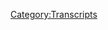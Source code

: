 {{DEFAULTSORT:
    #_TRANSCRIPT_0658:It's Pretty Easy Being Greene
}}{{Transcript
    | title         = [[658: It's Pretty Easy Being Greene]]
    | caption       = [https://knowledgefight.libsyn.com/658-its-pretty-easy-being-greene Listen to this episode on Libsyn]
    | episodeNumber = [[658: It's Pretty Easy Being Greene|658]]
    | length        = 01:44:34
}}

{{MessageBox
    | header     = Warning: Bot Generated Content
    | text       = This transcript was automatically generated by transcription software and likely contains many mistakes and misattributions. Please check the audio for definitive quotes, attribution, and context.
    | image      = N3yvass4myg91.webp
    | imagewidth = 50px
    | id         = warning
}}

{{TranscriptBlock
    | name      = Unknown Speaker
    | timestamp = 00:00:00.000
    | text      = N-N-N-N-N-N-N-Knowledge Fight
}}

{{TranscriptBlock
    | name      = Unknown Speaker
    | timestamp = 00:00:12.960
    | text      = Dan and Jordan, I am sweating.
}}

{{TranscriptBlock
    | name      = Unknown Speaker
    | timestamp = 00:00:19.600
    | text      = Knowledgefight.com, it's time to pray.
}}

{{TranscriptBlock
    | name      = Unknown Speaker
    | timestamp = 00:00:21.399
    | text      = I have great respect for knowledgefight, knowledgefight.
}}

{{TranscriptBlock
    | name      = Unknown Speaker
    | timestamp = 00:00:25.199
    | text      = I'm sick of them posing as if they're the good guys saying we are the bad guys, knowledgefight.
}}

{{TranscriptBlock
    | name      = Unknown Speaker
    | timestamp = 00:00:30.039
    | text      = Dan and Jordan, knowledgefight.com, it's time to pray.
}}

{{TranscriptBlock
    | name      = Unknown Speaker
    | timestamp = 00:00:47.119
    | text      = Andy in Kansas, you're on the air, thanks for holding me.
}}

{{TranscriptBlock
    | name      = Unknown Speaker
    | timestamp = 00:00:55.759
    | text      = Hello Alex, I'm a first time caller, I'm a huge fan.
}}

{{TranscriptBlock
    | name      = Unknown Speaker
    | timestamp = 00:00:56.759
    | text      = I love your work.
}}

{{TranscriptBlock
    | name      = Unknown Speaker
    | timestamp = 00:00:57.759
    | text      = Knowledgefight.com.
}}

{{TranscriptBlock
    | name      = Unknown Speaker
    | timestamp = 00:00:58.759
    | text      = I love you.
}}

{{TranscriptBlock
    | name      = Unknown Speaker
    | timestamp = 00:00:59.759
    | text      = Hey everybody, welcome back to Knowledgefight, I'm Dan.
}}

{{TranscriptBlock
    | name      = Unknown Speaker
    | timestamp = 00:01:00.759
    | text      = I'm Jordan.
}}

{{TranscriptBlock
    | name      = Unknown Speaker
    | timestamp = 00:01:01.759
    | text      = We're a couple dudes, like to sit around, worship at the altar of Selene and talk a
}}

{{TranscriptBlock
    | name      = Unknown Speaker
    | timestamp = 00:01:04.959
    | text      = little bit about Alex Jones.
}}

{{TranscriptBlock
    | name      = Unknown Speaker
    | timestamp = 00:01:07.040
    | text      = Oh indeed we are Dan.
}}

{{TranscriptBlock
    | name      = Unknown Speaker
    | timestamp = 00:01:08.760
    | text      = Jordan.
}}

{{TranscriptBlock
    | name      = Unknown Speaker
    | timestamp = 00:01:09.760
    | text      = Dan.
}}

{{TranscriptBlock
    | name      = Unknown Speaker
    | timestamp = 00:01:10.760
    | text      = Jordan.
}}

{{TranscriptBlock
    | name      = Unknown Speaker
    | timestamp = 00:01:11.760
    | text      = I have a quick question for you sir.
}}

{{TranscriptBlock
    | name      = Unknown Speaker
    | timestamp = 00:01:12.760
    | text      = What's up?
}}

{{TranscriptBlock
    | name      = Unknown Speaker
    | timestamp = 00:01:13.760
    | text      = What's your bright spot?
}}

{{TranscriptBlock
    | name      = Unknown Speaker
    | timestamp = 00:01:14.760
    | text      = My bright spot is, I was going around on the Infowars website.
}}

{{TranscriptBlock
    | name      = Unknown Speaker
    | timestamp = 00:01:19.680
    | text      = Maybe it was band.video, I believe it was the band.video.
}}

{{TranscriptBlock
    | name      = Unknown Speaker
    | timestamp = 00:01:24.060
    | text      = And periodically you'll see some fun advertisements on there.
}}

{{TranscriptBlock
    | name      = Unknown Speaker
    | timestamp = 00:01:27.439
    | text      = And there's a new one which will post a picture of this ad on our Twitter, but it's a picture
}}

{{TranscriptBlock
    | name      = Unknown Speaker
    | timestamp = 00:01:34.000
    | text      = of Alex doing the Uncle Sam, kind of like pointing at the camera, and says, do you need
}}

{{TranscriptBlock
    | name      = Unknown Speaker
    | timestamp = 00:01:37.560
    | text      = tax relief?
}}

{{TranscriptBlock
    | name      = Unknown Speaker
    | timestamp = 00:01:40.400
    | text      = Is it the number one tax planning and tax relief recommended by Alex Jones?
}}

{{TranscriptBlock
    | name      = Unknown Speaker
    | timestamp = 00:01:46.760
    | text      = I saw that and I was just like, this is so great, half of his career has been talking
}}

{{TranscriptBlock
    | name      = Unknown Speaker
    | timestamp = 00:01:51.000
    | text      = about how the 16th amendment doesn't exist, it wasn't ratified.
}}

{{TranscriptBlock
    | name      = Unknown Speaker
    | timestamp = 00:01:57.200
    | text      = I can't be happier with Infowars branded compliance.
}}

{{TranscriptBlock
    | name      = Unknown Speaker
    | timestamp = 00:02:02.680
    | text      = I think that's what I really hear about.
}}

{{TranscriptBlock
    | name      = Unknown Speaker
    | timestamp = 00:02:04.959
    | text      = I wonder if this is like Erwin Schiff, if he's running this tax relief hotline.
}}

{{TranscriptBlock
    | name      = Unknown Speaker
    | timestamp = 00:02:11.020
    | text      = Maybe it's Joe Bannister, or Red Beckman, or these other fucking old school weirdos.
}}

{{TranscriptBlock
    | name      = Unknown Speaker
    | timestamp = 00:02:15.840
    | text      = I mean it's at the point now where it's like, have you had a personal injury?
}}

{{TranscriptBlock
    | name      = Unknown Speaker
    | timestamp = 00:02:20.520
    | text      = Infowars says go to, you know?
}}

{{TranscriptBlock
    | name      = Unknown Speaker
    | timestamp = 00:02:23.280
    | text      = We're there.
}}

{{TranscriptBlock
    | name      = Unknown Speaker
    | timestamp = 00:02:24.280
    | text      = Yeah, yeah.
}}

{{TranscriptBlock
    | name      = Unknown Speaker
    | timestamp = 00:02:25.280
    | text      = But that is actually like, I would find that more acceptable, because they haven't, like
}}

{{TranscriptBlock
    | name      = Unknown Speaker
    | timestamp = 00:02:31.159
    | text      = Alex hasn't spent most of his career railing against the legitimacy of personal injury
}}

{{TranscriptBlock
    | name      = Unknown Speaker
    | timestamp = 00:02:36.039
    | text      = suits or something.
}}

{{TranscriptBlock
    | name      = Unknown Speaker
    | timestamp = 00:02:37.800
    | text      = He shouldn't believe that anyone should pay taxes, why are you having a tax settlement
}}

{{TranscriptBlock
    | name      = Unknown Speaker
    | timestamp = 00:02:40.719
    | text      = person?
}}

{{TranscriptBlock
    | name      = Unknown Speaker
    | timestamp = 00:02:41.719
    | text      = That is very funny.
}}

{{TranscriptBlock
    | name      = Unknown Speaker
    | timestamp = 00:02:42.719
    | text      = This is nonsense.
}}

{{TranscriptBlock
    | name      = Unknown Speaker
    | timestamp = 00:02:43.719
    | text      = Oh god.
}}

{{TranscriptBlock
    | name      = Unknown Speaker
    | timestamp = 00:02:44.719
    | text      = Anyway, what's your bright spot?
}}

{{TranscriptBlock
    | name      = Unknown Speaker
    | timestamp = 00:02:46.479
    | text      = My bright spot, Dan, is baseball, it's going to happen, it's going to do it.
}}

{{TranscriptBlock
    | name      = Unknown Speaker
    | timestamp = 00:02:51.280
    | text      = They're going to have the baseball, they're going to do it, no they agreed.
}}

{{TranscriptBlock
    | name      = Unknown Speaker
    | timestamp = 00:02:55.159
    | text      = They agreed today to have the baseballs, they're going to play a full 162 game season.
}}

{{TranscriptBlock
    | name      = Unknown Speaker
    | timestamp = 00:03:00.000
    | text      = I didn't even know there was a problem with baseball.
}}

{{TranscriptBlock
    | name      = Unknown Speaker
    | timestamp = 00:03:01.960
    | text      = Yeah, it wasn't going to happen.
}}

{{TranscriptBlock
    | name      = Unknown Speaker
    | timestamp = 00:03:03.360
    | text      = Oh.
}}

{{TranscriptBlock
    | name      = Unknown Speaker
    | timestamp = 00:03:04.360
    | text      = It has not been happening for almost a hundred days.
}}

{{TranscriptBlock
    | name      = Unknown Speaker
    | timestamp = 00:03:06.560
    | text      = Isn't that the off season though?
}}

{{TranscriptBlock
    | name      = Unknown Speaker
    | timestamp = 00:03:07.919
    | text      = Yeah, but even during the off season you still do stuff.
}}

{{TranscriptBlock
    | name      = Unknown Speaker
    | timestamp = 00:03:10.840
    | text      = Oh sure, you just have like the...
}}

{{TranscriptBlock
    | name      = Unknown Speaker
    | timestamp = 00:03:13.120
    | text      = You throw the ball around.
}}

{{TranscriptBlock
    | name      = Unknown Speaker
    | timestamp = 00:03:14.120
    | text      = Sure, the camps.
}}

{{TranscriptBlock
    | name      = Unknown Speaker
    | timestamp = 00:03:15.120
    | text      = Yeah, you do the whole thing.
}}

{{TranscriptBlock
    | name      = Unknown Speaker
    | timestamp = 00:03:16.680
    | text      = None of it.
}}

{{TranscriptBlock
    | name      = Unknown Speaker
    | timestamp = 00:03:17.680
    | text      = Nobody got paid, nothing, it was brutal.
}}

{{TranscriptBlock
    | name      = Unknown Speaker
    | timestamp = 00:03:20.080
    | text      = Shit.
}}

{{TranscriptBlock
    | name      = Unknown Speaker
    | timestamp = 00:03:21.080
    | text      = All because the owners were like, what if, and I'm going to throw this out there, we
}}

{{TranscriptBlock
    | name      = Unknown Speaker
    | timestamp = 00:03:25.439
    | text      = could negotiate with the union, or what if we broke the union beneath our heels and smashed
}}

{{TranscriptBlock
    | name      = Unknown Speaker
    | timestamp = 00:03:32.120
    | text      = their teeth to grind up into powder so we can power our fucking penis pills.
}}

{{TranscriptBlock
    | name      = Unknown Speaker
    | timestamp = 00:03:37.159
    | text      = That seems like something they'd be more interested in.
}}

{{TranscriptBlock
    | name      = Unknown Speaker
    | timestamp = 00:03:38.719
    | text      = Yeah, they tried that.
}}

{{TranscriptBlock
    | name      = Unknown Speaker
    | timestamp = 00:03:39.719
    | text      = Yeah.
}}

{{TranscriptBlock
    | name      = Unknown Speaker
    | timestamp = 00:03:40.719
    | text      = And they almost did it.
}}

{{TranscriptBlock
    | name      = Unknown Speaker
    | timestamp = 00:03:41.719
    | text      = So I hear a lot of talk about the Rickets.
}}

{{TranscriptBlock
    | name      = Unknown Speaker
    | timestamp = 00:03:43.120
    | text      = Yeah, they can...
}}

{{TranscriptBlock
    | name      = Unknown Speaker
    | timestamp = 00:03:44.120
    | text      = Are they in the mix?
}}

{{TranscriptBlock
    | name      = Unknown Speaker
    | timestamp = 00:03:45.120
    | text      = Oh man, I hate them so much.
}}

{{TranscriptBlock
    | name      = Unknown Speaker
    | timestamp = 00:03:46.639
    | text      = Were they in play?
}}

{{TranscriptBlock
    | name      = Unknown Speaker
    | timestamp = 00:03:47.639
    | text      = Yes, they were in play.
}}

{{TranscriptBlock
    | name      = Unknown Speaker
    | timestamp = 00:03:49.360
    | text      = Oh, bastards.
}}

{{TranscriptBlock
    | name      = Unknown Speaker
    | timestamp = 00:03:50.360
    | text      = Yeah.
}}

{{TranscriptBlock
    | name      = Unknown Speaker
    | timestamp = 00:03:51.360
    | text      = Never heard anybody say like, you know, it was great, the Rickets.
}}

{{TranscriptBlock
    | name      = Unknown Speaker
    | timestamp = 00:03:54.240
    | text      = Nobody ever in the history of the world has been like, oh, thank God the Rickets are here.
}}

{{TranscriptBlock
    | name      = Unknown Speaker
    | timestamp = 00:03:58.680
    | text      = Ever.
}}

{{TranscriptBlock
    | name      = Unknown Speaker
    | timestamp = 00:03:59.680
    | text      = Ever.
}}

{{TranscriptBlock
    | name      = Unknown Speaker
    | timestamp = 00:04:00.680
    | text      = They're evil.
}}

{{TranscriptBlock
    | name      = Unknown Speaker
    | timestamp = 00:04:01.680
    | text      = They're like evil.
}}

{{TranscriptBlock
    | name      = Unknown Speaker
    | timestamp = 00:04:02.680
    | text      = Yeah, it's like the reverse of that weatherman.
}}

{{TranscriptBlock
    | name      = Unknown Speaker
    | timestamp = 00:04:04.080
    | text      = Tom, what's his name?
}}

{{TranscriptBlock
    | name      = Unknown Speaker
    | timestamp = 00:04:05.080
    | text      = Tom Skilling?
}}

{{TranscriptBlock
    | name      = Unknown Speaker
    | timestamp = 00:04:06.080
    | text      = Yeah.
}}

{{TranscriptBlock
    | name      = Unknown Speaker
    | timestamp = 00:04:07.080
    | text      = Weatherman Skilling.
}}

{{TranscriptBlock
    | name      = Unknown Speaker
    | timestamp = 00:04:08.080
    | text      = Never heard anybody say negative things about him.
}}

{{TranscriptBlock
    | name      = Unknown Speaker
    | timestamp = 00:04:09.080
    | text      = Yeah.
}}

{{TranscriptBlock
    | name      = Unknown Speaker
    | timestamp = 00:04:10.080
    | text      = Everybody says everything negative about the Rickets.
}}

{{TranscriptBlock
    | name      = Unknown Speaker
    | timestamp = 00:04:13.599
    | text      = The Rickets aren't showing up in a Serengeti song positively.
}}

{{TranscriptBlock
    | name      = Unknown Speaker
    | timestamp = 00:04:16.839
    | text      = That shit ain't happening.
}}

{{TranscriptBlock
    | name      = Unknown Speaker
    | timestamp = 00:04:17.839
    | text      = So yeah, if you're outside of Chicago, some of this might not make sense to you.
}}

{{TranscriptBlock
    | name      = Unknown Speaker
    | timestamp = 00:04:21.680
    | text      = This might be difficult to impenetrable, but that's great.
}}

{{TranscriptBlock
    | name      = Unknown Speaker
    | timestamp = 00:04:24.959
    | text      = Well, congratulations on getting your baseball.
}}

{{TranscriptBlock
    | name      = Unknown Speaker
    | timestamp = 00:04:26.639
    | text      = Yeah, I'm very happy.
}}

{{TranscriptBlock
    | name      = Unknown Speaker
    | timestamp = 00:04:28.199
    | text      = So Jordan, today we have an episode to go over.
}}

{{TranscriptBlock
    | name      = Unknown Speaker
    | timestamp = 00:04:30.279
    | text      = We're going to be jumping around a little bit throughout time.
}}

{{TranscriptBlock
    | name      = Unknown Speaker
    | timestamp = 00:04:32.879
    | text      = And the reason that we're going to be doing that is because we...
}}

{{TranscriptBlock
    | name      = Unknown Speaker
    | timestamp = 00:04:36.160
    | text      = This episode was authored by Kurt Vonnegut.
}}

{{TranscriptBlock
    | name      = Unknown Speaker
    | timestamp = 00:04:38.160
    | text      = Exactly.
}}

{{TranscriptBlock
    | name      = Unknown Speaker
    | timestamp = 00:04:39.160
    | text      = Yes.
}}

{{TranscriptBlock
    | name      = Unknown Speaker
    | timestamp = 00:04:40.160
    | text      = It's the spiritual sequel to Momentum.
}}

{{TranscriptBlock
    | name      = Unknown Speaker
    | timestamp = 00:04:41.160
    | text      = Right.
}}

{{TranscriptBlock
    | name      = Unknown Speaker
    | timestamp = 00:04:42.160
    | text      = Right, right, right.
}}

{{TranscriptBlock
    | name      = Unknown Speaker
    | timestamp = 00:04:43.160
    | text      = We'll be doing this backwards.
}}

{{TranscriptBlock
    | name      = Unknown Speaker
    | timestamp = 00:04:44.480
    | text      = Info Wars House 5.
}}

{{TranscriptBlock
    | name      = Unknown Speaker
    | timestamp = 00:04:46.560
    | text      = So there's something that's been going on, and that is that Marjorie Taylor Greene's
}}

{{TranscriptBlock
    | name      = Unknown Speaker
    | timestamp = 00:04:52.740
    | text      = been making more appearances on Info Wars.
}}

{{TranscriptBlock
    | name      = Unknown Speaker
    | timestamp = 00:04:55.399
    | text      = And I believe this to be a bit troubling.
}}

{{TranscriptBlock
    | name      = Unknown Speaker
    | timestamp = 00:04:58.879
    | text      = I mean, you know, where else would you find a shrinking harpy?
}}

{{TranscriptBlock
    | name      = Unknown Speaker
    | timestamp = 00:05:04.720
    | text      = There's probably some other places, but- Greek myth.
}}

{{TranscriptBlock
    | name      = Unknown Speaker
    | timestamp = 00:05:07.199
    | text      = Well, that's not so much a media outlet now, is it?
}}

{{TranscriptBlock
    | name      = Unknown Speaker
    | timestamp = 00:05:10.279
    | text      = Well, that's fair.
}}

{{TranscriptBlock
    | name      = Unknown Speaker
    | timestamp = 00:05:11.600
    | text      = So yeah, we're going to be talking a little bit about that.
}}

{{TranscriptBlock
    | name      = Unknown Speaker
    | timestamp = 00:05:13.480
    | text      = But before we do, let's take a little moment to say hello to some new wonks.
}}

{{TranscriptBlock
    | name      = Unknown Speaker
    | timestamp = 00:05:17.959
    | text      = That's a great idea.
}}

{{TranscriptBlock
    | name      = Unknown Speaker
    | timestamp = 00:05:18.959
    | text      = So first, Reese Roper's Blue Comb.
}}

{{TranscriptBlock
    | name      = Unknown Speaker
    | timestamp = 00:05:20.959
    | text      = Thank you so much.
}}

{{TranscriptBlock
    | name      = Unknown Speaker
    | timestamp = 00:05:21.959
    | text      = You are now a policy wonk.
}}

{{TranscriptBlock
    | name      = Unknown Speaker
    | timestamp = 00:05:22.959
    | text      = I'm a policy wonk.
}}

{{TranscriptBlock
    | name      = Unknown Speaker
    | timestamp = 00:05:23.959
    | text      = Thank you very much.
}}

{{TranscriptBlock
    | name      = Unknown Speaker
    | timestamp = 00:05:24.959
    | text      = Thank you.
}}

{{TranscriptBlock
    | name      = Unknown Speaker
    | timestamp = 00:05:25.959
    | text      = Next, Sous Chef for the Demon Feast and his Screaming Demon Companion.
}}

{{TranscriptBlock
    | name      = Unknown Speaker
    | timestamp = 00:05:28.379
    | text      = Thank you so much.
}}

{{TranscriptBlock
    | name      = Unknown Speaker
    | timestamp = 00:05:29.379
    | text      = You are now a policy wonk.
}}

{{TranscriptBlock
    | name      = Unknown Speaker
    | timestamp = 00:05:30.379
    | text      = I'm a policy wonk.
}}

{{TranscriptBlock
    | name      = Unknown Speaker
    | timestamp = 00:05:31.379
    | text      = Thank you very much.
}}

{{TranscriptBlock
    | name      = Unknown Speaker
    | timestamp = 00:05:32.379
    | text      = Thank you.
}}

{{TranscriptBlock
    | name      = Unknown Speaker
    | timestamp = 00:05:33.379
    | text      = Next, My Wife Thinks It's Weird.
}}

{{TranscriptBlock
    | name      = Unknown Speaker
    | timestamp = 00:05:34.379
    | text      = I Listen to You and I Kind of Do Too.
}}

{{TranscriptBlock
    | name      = Unknown Speaker
    | timestamp = 00:05:35.379
    | text      = Thank you so much.
}}

{{TranscriptBlock
    | name      = Unknown Speaker
    | timestamp = 00:05:36.379
    | text      = You are now a policy wonk.
}}

{{TranscriptBlock
    | name      = Unknown Speaker
    | timestamp = 00:05:37.379
    | text      = I'm a policy wonk.
}}

{{TranscriptBlock
    | name      = Unknown Speaker
    | timestamp = 00:05:38.379
    | text      = Thank you very much.
}}

{{TranscriptBlock
    | name      = Unknown Speaker
    | timestamp = 00:05:39.379
    | text      = Thank you.
}}

{{TranscriptBlock
    | name      = Unknown Speaker
    | timestamp = 00:05:40.379
    | text      = Next, the intro sounds way more badass if you speed it up.
}}

{{TranscriptBlock
    | name      = Unknown Speaker
    | timestamp = 00:05:42.399
    | text      = Thank you so much.
}}

{{TranscriptBlock
    | name      = Unknown Speaker
    | timestamp = 00:05:43.399
    | text      = You are now a policy wonk.
}}

{{TranscriptBlock
    | name      = Unknown Speaker
    | timestamp = 00:05:44.399
    | text      = I'm a policy wonk.
}}

{{TranscriptBlock
    | name      = Unknown Speaker
    | timestamp = 00:05:45.399
    | text      = Don't you fuck with DJ Danarkey.
}}

{{TranscriptBlock
    | name      = Unknown Speaker
    | timestamp = 00:05:46.800
    | text      = I'm telling you.
}}

{{TranscriptBlock
    | name      = Unknown Speaker
    | timestamp = 00:05:48.360
    | text      = Not smart.
}}

{{TranscriptBlock
    | name      = Unknown Speaker
    | timestamp = 00:05:49.360
    | text      = But also thank you very much.
}}

{{TranscriptBlock
    | name      = Unknown Speaker
    | timestamp = 00:05:50.360
    | text      = I hear from some people that they speed up and listen to the podcast and like, look,
}}

{{TranscriptBlock
    | name      = Unknown Speaker
    | timestamp = 00:05:55.199
    | text      = there's something about timing, you know, like it is, it is an element of something
}}

{{TranscriptBlock
    | name      = Unknown Speaker
    | timestamp = 00:06:00.040
    | text      = and you really kind of- As comedians, it is kind of an important thing
}}

{{TranscriptBlock
    | name      = Unknown Speaker
    | timestamp = 00:06:05.040
    | text      = that we care about.
}}

{{TranscriptBlock
    | name      = Unknown Speaker
    | timestamp = 00:06:06.759
    | text      = There's a part of it that's almost unfathomable to me, the experience of listening to something
}}

{{TranscriptBlock
    | name      = Unknown Speaker
    | timestamp = 00:06:11.000
    | text      = at double speed.
}}

{{TranscriptBlock
    | name      = Unknown Speaker
    | timestamp = 00:06:12.000
    | text      = Yeah.
}}

{{TranscriptBlock
    | name      = Unknown Speaker
    | timestamp = 00:06:13.000
    | text      = I guess if you like doing that, do your thing.
}}

{{TranscriptBlock
    | name      = Unknown Speaker
    | timestamp = 00:06:14.000
    | text      = Good luck.
}}

{{TranscriptBlock
    | name      = Unknown Speaker
    | timestamp = 00:06:15.000
    | text      = Next, number one, Knowledge on Bastards fan.
}}

{{TranscriptBlock
    | name      = Unknown Speaker
    | timestamp = 00:06:17.199
    | text      = Thank you so much.
}}

{{TranscriptBlock
    | name      = Unknown Speaker
    | timestamp = 00:06:18.199
    | text      = You are now a policy wonk.
}}

{{TranscriptBlock
    | name      = Unknown Speaker
    | timestamp = 00:06:19.199
    | text      = I'm a policy wonk.
}}

{{TranscriptBlock
    | name      = Unknown Speaker
    | timestamp = 00:06:20.199
    | text      = Thank you very much.
}}

{{TranscriptBlock
    | name      = Unknown Speaker
    | timestamp = 00:06:21.199
    | text      = Thank you.
}}

{{TranscriptBlock
    | name      = Unknown Speaker
    | timestamp = 00:06:22.199
    | text      = And we have Technocrat in the mix.
}}

{{TranscriptBlock
    | name      = Unknown Speaker
    | timestamp = 00:06:23.199
    | text      = So thank you so much to infoflaws.com.
}}

{{TranscriptBlock
    | name      = Unknown Speaker
    | timestamp = 00:06:25.279
    | text      = You are now a technocrat.
}}

{{TranscriptBlock
    | name      = Unknown Speaker
    | timestamp = 00:06:26.800
    | text      = I'm a policy wonk.
}}

{{TranscriptBlock
    | name      = Unknown Speaker
    | timestamp = 00:06:27.879
    | text      = I have risen above my enemies.
}}

{{TranscriptBlock
    | name      = Unknown Speaker
    | timestamp = 00:06:31.199
    | text      = I might quit tomorrow, actually.
}}

{{TranscriptBlock
    | name      = Unknown Speaker
    | timestamp = 00:06:32.519
    | text      = I'm just going to take a little breaky now.
}}

{{TranscriptBlock
    | name      = Unknown Speaker
    | timestamp = 00:06:35.360
    | text      = A little breaky for me, and then we're going to come back and I'm going to start the show
}}

{{TranscriptBlock
    | name      = Unknown Speaker
    | timestamp = 00:06:43.920
    | text      = over.
}}

{{TranscriptBlock
    | name      = Unknown Speaker
    | timestamp = 00:06:44.920
    | text      = But I'm the devil.
}}

{{TranscriptBlock
    | name      = Unknown Speaker
    | timestamp = 00:06:45.920
    | text      = I got to be taken over here.
}}

{{TranscriptBlock
    | name      = Unknown Speaker
    | timestamp = 00:06:46.920
    | text      = I've been all this blah, blah, blah, blah.
}}

{{TranscriptBlock
    | name      = Unknown Speaker
    | timestamp = 00:06:48.920
    | text      = Fuck you.
}}

{{TranscriptBlock
    | name      = Unknown Speaker
    | timestamp = 00:06:50.240
    | text      = Fuck you.
}}

{{TranscriptBlock
    | name      = Unknown Speaker
    | timestamp = 00:06:51.240
    | text      = I got plenty of words for you, but at the end of the day, fuck you and your new world
}}

{{TranscriptBlock
    | name      = Unknown Speaker
    | timestamp = 00:06:54.920
    | text      = order and fuck the horse you rode in on and all your shit.
}}

{{TranscriptBlock
    | name      = Unknown Speaker
    | timestamp = 00:06:59.560
    | text      = Maybe today should be my last broadcast.
}}

{{TranscriptBlock
    | name      = Unknown Speaker
    | timestamp = 00:07:01.720
    | text      = Maybe I'll just be gone a month, maybe five years.
}}

{{TranscriptBlock
    | name      = Unknown Speaker
    | timestamp = 00:07:05.079
    | text      = Maybe I'll walk out of here tomorrow and you never see me again.
}}

{{TranscriptBlock
    | name      = Unknown Speaker
    | timestamp = 00:07:09.120
    | text      = That's really what I want to do.
}}

{{TranscriptBlock
    | name      = Unknown Speaker
    | timestamp = 00:07:11.199
    | text      = I never want to come back here again.
}}

{{TranscriptBlock
    | name      = Unknown Speaker
    | timestamp = 00:07:12.759
    | text      = I apologize to the crew and the listeners yesterday that I was legitimately having breakdowns
}}

{{TranscriptBlock
    | name      = Unknown Speaker
    | timestamp = 00:07:18.540
    | text      = on air.
}}

{{TranscriptBlock
    | name      = Unknown Speaker
    | timestamp = 00:07:19.540
    | text      = I'll be better tomorrow.
}}

{{TranscriptBlock
    | name      = Unknown Speaker
    | timestamp = 00:07:21.399
    | text      = He's not.
}}

{{TranscriptBlock
    | name      = Unknown Speaker
    | timestamp = 00:07:22.399
    | text      = Oh shit.
}}

{{TranscriptBlock
    | name      = Unknown Speaker
    | timestamp = 00:07:23.399
    | text      = And this covers a stretch of time.
}}

{{TranscriptBlock
    | name      = Unknown Speaker
    | timestamp = 00:07:24.399
    | text      = He's bad throughout all of it.
}}

{{TranscriptBlock
    | name      = Unknown Speaker
    | timestamp = 00:07:25.399
    | text      = He's bad, yeah.
}}

{{TranscriptBlock
    | name      = Unknown Speaker
    | timestamp = 00:07:26.399
    | text      = All tomorrows are bad.
}}

{{TranscriptBlock
    | name      = Unknown Speaker
    | timestamp = 00:07:27.399
    | text      = So there's something happening around infoflaws, like I said, that's definitely a cause for
}}

{{TranscriptBlock
    | name      = Unknown Speaker
    | timestamp = 00:07:31.160
    | text      = concern and it needs to be noted.
}}

{{TranscriptBlock
    | name      = Unknown Speaker
    | timestamp = 00:07:32.959
    | text      = To be fair, there's a lot of stuff.
}}

{{TranscriptBlock
    | name      = Unknown Speaker
    | timestamp = 00:07:34.759
    | text      = Yeah, well, yeah.
}}

{{TranscriptBlock
    | name      = Unknown Speaker
    | timestamp = 00:07:36.060
    | text      = But there's this trend that needs, we need to pay more attention to it.
}}

{{TranscriptBlock
    | name      = Unknown Speaker
    | timestamp = 00:07:39.839
    | text      = It's the relationship that's growing between info wars and Marjorie Taylor Greene.
}}

{{TranscriptBlock
    | name      = Unknown Speaker
    | timestamp = 00:07:43.720
    | text      = They're becoming a bit more entrenched than you might have expected the case to be or
}}

{{TranscriptBlock
    | name      = Unknown Speaker
    | timestamp = 00:07:49.560
    | text      = could have predicted.
}}

{{TranscriptBlock
    | name      = Unknown Speaker
    | timestamp = 00:07:50.959
    | text      = Greene appeared on Alex's February 2nd show and we discussed that appearance, but what
}}

{{TranscriptBlock
    | name      = Unknown Speaker
    | timestamp = 00:07:56.040
    | text      = we've not yet touched on is how it's been followed up by a ton of further interaction.
}}

{{TranscriptBlock
    | name      = Unknown Speaker
    | timestamp = 00:08:00.560
    | text      = The whole Putin invading Ukraine thing definitely seemed like a more relevant topic to cover,
}}

{{TranscriptBlock
    | name      = Unknown Speaker
    | timestamp = 00:08:04.480
    | text      = but now that Alex has kind of settled into his very transparent status quo of defending
}}

{{TranscriptBlock
    | name      = Unknown Speaker
    | timestamp = 00:08:08.519
    | text      = Putin while pretending he's just looking at all sides, we have an opportunity to go back
}}

{{TranscriptBlock
    | name      = Unknown Speaker
    | timestamp = 00:08:12.199
    | text      = and fill in some of the gaps from things that we missed along the way.
}}

{{TranscriptBlock
    | name      = Unknown Speaker
    | timestamp = 00:08:15.899
    | text      = On her initial appearance, Alex mentioned that he was excited to meet Marjorie in person,
}}

{{TranscriptBlock
    | name      = Unknown Speaker
    | timestamp = 00:08:19.759
    | text      = and as it turned out, he didn't have to wait all that long, as she ended up making her
}}

{{TranscriptBlock
    | name      = Unknown Speaker
    | timestamp = 00:08:23.519
    | text      = first in-studio appearance on February 20th, which is where we're going to begin our episode
}}

{{TranscriptBlock
    | name      = Unknown Speaker
    | timestamp = 00:08:28.439
    | text      = today.
}}

{{TranscriptBlock
    | name      = Unknown Speaker
    | timestamp = 00:08:29.439
    | text      = Greene doesn't show up until the second hour of this Sunday episode, but if you take the
}}

{{TranscriptBlock
    | name      = Unknown Speaker
    | timestamp = 00:08:33.740
    | text      = time to listen to the beginning of it, you'll notice that Alex's top story is not one that
}}

{{TranscriptBlock
    | name      = Unknown Speaker
    | timestamp = 00:08:38.559
    | text      = looks great in hindsight.
}}

{{TranscriptBlock
    | name      = Unknown Speaker
    | timestamp = 00:09:08.399
    | text      = So this is the kind of brazen liar that Alex is.
}}

{{TranscriptBlock
    | name      = Unknown Speaker
    | timestamp = 00:09:21.320
    | text      = He's specifically casting doubt on assessments that Russia was going to invade Ukraine on
}}

{{TranscriptBlock
    | name      = Unknown Speaker
    | timestamp = 00:09:25.559
    | text      = his February 20th show mere days before the invasion actually happens.
}}

{{TranscriptBlock
    | name      = Unknown Speaker
    | timestamp = 00:09:30.200
    | text      = That on its own probably isn't that bad.
}}

{{TranscriptBlock
    | name      = Unknown Speaker
    | timestamp = 00:09:32.399
    | text      = I think a lot of people would have said similar things.
}}

{{TranscriptBlock
    | name      = Unknown Speaker
    | timestamp = 00:09:34.759
    | text      = But the problem is that as soon as the invasion happened, just a few days after this, he decides
}}

{{TranscriptBlock
    | name      = Unknown Speaker
    | timestamp = 00:09:40.299
    | text      = to put together a compilation of dumb clips he's pretending prove that he predicted the
}}

{{TranscriptBlock
    | name      = Unknown Speaker
    | timestamp = 00:09:43.919
    | text      = invasion back in August 2021.
}}

{{TranscriptBlock
    | name      = Unknown Speaker
    | timestamp = 00:09:47.159
    | text      = This is central to one of Alex's deception games, and understanding clips like this is
}}

{{TranscriptBlock
    | name      = Unknown Speaker
    | timestamp = 00:09:51.000
    | text      = key to getting what's going on.
}}

{{TranscriptBlock
    | name      = Unknown Speaker
    | timestamp = 00:09:53.340
    | text      = On February 20th, Alex was probably aware that he'd made a prediction that there would
}}

{{TranscriptBlock
    | name      = Unknown Speaker
    | timestamp = 00:09:56.840
    | text      = be war by February, or at least he's aware that he'd been yelling about war being imminent
}}

{{TranscriptBlock
    | name      = Unknown Speaker
    | timestamp = 00:10:01.919
    | text      = for a while, but he also knew that he'd been saying that it was going to be a war with
}}

{{TranscriptBlock
    | name      = Unknown Speaker
    | timestamp = 00:10:05.440
    | text      = China.
}}

{{TranscriptBlock
    | name      = Unknown Speaker
    | timestamp = 00:10:06.519
    | text      = So if there's news coming out about the possibility of Russia being involved in a war, that's
}}

{{TranscriptBlock
    | name      = Unknown Speaker
    | timestamp = 00:10:10.559
    | text      = not what Alex is looking for.
}}

{{TranscriptBlock
    | name      = Unknown Speaker
    | timestamp = 00:10:11.879
    | text      = It's not good for the brand.
}}

{{TranscriptBlock
    | name      = Unknown Speaker
    | timestamp = 00:10:12.879
    | text      = No.
}}

{{TranscriptBlock
    | name      = Unknown Speaker
    | timestamp = 00:10:13.879
    | text      = Alex loves Putin and hates the United States government, so if an agency within the US
}}

{{TranscriptBlock
    | name      = Unknown Speaker
    | timestamp = 00:10:17.200
    | text      = government is saying that Putin is going to invade Ukraine, of course that's not true,
}}

{{TranscriptBlock
    | name      = Unknown Speaker
    | timestamp = 00:10:20.879
    | text      = and Alex's supposed prediction isn't even a factor.
}}

{{TranscriptBlock
    | name      = Unknown Speaker
    | timestamp = 00:10:24.559
    | text      = It doesn't come into his mind.
}}

{{TranscriptBlock
    | name      = Unknown Speaker
    | timestamp = 00:10:26.360
    | text      = But then, once the actual invasion happens, there's a change in the calculation.
}}

{{TranscriptBlock
    | name      = Unknown Speaker
    | timestamp = 00:10:30.399
    | text      = The prediction of war with China didn't materialize, but this invasion is close enough for him
}}

{{TranscriptBlock
    | name      = Unknown Speaker
    | timestamp = 00:10:34.519
    | text      = to use, so Alex pretends that this is what he was talking about the whole time.
}}

{{TranscriptBlock
    | name      = Unknown Speaker
    | timestamp = 00:10:39.440
    | text      = We heard how in his compilation he used a clip from last November where he had to edit
}}

{{TranscriptBlock
    | name      = Unknown Speaker
    | timestamp = 00:10:43.740
    | text      = out the part where he said that he didn't think Russia was going to invade Ukraine,
}}

{{TranscriptBlock
    | name      = Unknown Speaker
    | timestamp = 00:10:46.519
    | text      = and here you see that same mentality still in place on February 20th.
}}

{{TranscriptBlock
    | name      = Unknown Speaker
    | timestamp = 00:10:51.879
    | text      = At the core of things, Alex is just a monster.
}}

{{TranscriptBlock
    | name      = Unknown Speaker
    | timestamp = 00:10:54.360
    | text      = He legitimately is willing to say whatever feels good to him in the moment, and he's
}}

{{TranscriptBlock
    | name      = Unknown Speaker
    | timestamp = 00:10:58.080
    | text      = more than willing to lie about the world and his past positions in terms of very serious
}}

{{TranscriptBlock
    | name      = Unknown Speaker
    | timestamp = 00:11:02.639
    | text      = topics, even including the invasion of a country, if there's a chance that doing so will increase
}}

{{TranscriptBlock
    | name      = Unknown Speaker
    | timestamp = 00:11:06.919
    | text      = his status and make him a few bucks.
}}

{{TranscriptBlock
    | name      = Unknown Speaker
    | timestamp = 00:11:08.919
    | text      = Right.
}}

{{TranscriptBlock
    | name      = Unknown Speaker
    | timestamp = 00:11:09.919
    | text      = Because he sucks.
}}

{{TranscriptBlock
    | name      = Unknown Speaker
    | timestamp = 00:11:10.919
    | text      = Right, right, right.
}}

{{TranscriptBlock
    | name      = Unknown Speaker
    | timestamp = 00:11:11.919
    | text      = It is important to remember the noble truths.
}}

{{TranscriptBlock
    | name      = Unknown Speaker
    | timestamp = 00:11:17.440
    | text      = Life is suffering.
}}

{{TranscriptBlock
    | name      = Unknown Speaker
    | timestamp = 00:11:18.519
    | text      = That's a really important one.
}}

{{TranscriptBlock
    | name      = Unknown Speaker
    | timestamp = 00:11:20.039
    | text      = What people forgot, and what Gautama wasn't even really thinking about, which was his
}}

{{TranscriptBlock
    | name      = Unknown Speaker
    | timestamp = 00:11:24.399
    | text      = mistake, was that if life is suffering, you should therefore be able to make money off
}}

{{TranscriptBlock
    | name      = Unknown Speaker
    | timestamp = 00:11:30.879
    | text      = it because there's nothing you can do, baby.
}}

{{TranscriptBlock
    | name      = Unknown Speaker
    | timestamp = 00:11:33.039
    | text      = Come on.
}}

{{TranscriptBlock
    | name      = Unknown Speaker
    | timestamp = 00:11:34.039
    | text      = Smoke him if you got him.
}}

{{TranscriptBlock
    | name      = Unknown Speaker
    | timestamp = 00:11:35.039
    | text      = Smoke him if you got him, baby.
}}

{{TranscriptBlock
    | name      = Unknown Speaker
    | timestamp = 00:11:37.039
    | text      = Gautama Buddha.
}}

{{TranscriptBlock
    | name      = Unknown Speaker
    | timestamp = 00:11:38.039
    | text      = Also, if there's one problem with Gautama's conception, it's the idea that when you die,
}}

{{TranscriptBlock
    | name      = Unknown Speaker
    | timestamp = 00:11:45.120
    | text      = you just play a harp.
}}

{{TranscriptBlock
    | name      = Unknown Speaker
    | timestamp = 00:11:47.200
    | text      = I was so mad whenever I read that.
}}

{{TranscriptBlock
    | name      = Unknown Speaker
    | timestamp = 00:11:50.120
    | text      = Yeah.
}}

{{TranscriptBlock
    | name      = Unknown Speaker
    | timestamp = 00:11:51.120
    | text      = So, like I mentioned, we're going to talk about Marjorie Taylor Greene's appearance
}}

{{TranscriptBlock
    | name      = Unknown Speaker
    | timestamp = 00:11:55.879
    | text      = here on the show.
}}

{{TranscriptBlock
    | name      = Unknown Speaker
    | timestamp = 00:11:56.879
    | text      = Of course.
}}

{{TranscriptBlock
    | name      = Unknown Speaker
    | timestamp = 00:11:57.879
    | text      = And I want to give a little bit of content warning that generally goes over, I would
}}

{{TranscriptBlock
    | name      = Unknown Speaker
    | timestamp = 00:12:02.879
    | text      = say, a lot of this episode.
}}

{{TranscriptBlock
    | name      = Unknown Speaker
    | timestamp = 00:12:04.919
    | text      = It's going to pop in and out.
}}

{{TranscriptBlock
    | name      = Unknown Speaker
    | timestamp = 00:12:06.919
    | text      = It's not the sole topic that's going to be covered, but there's a great deal of transphobia
}}

{{TranscriptBlock
    | name      = Unknown Speaker
    | timestamp = 00:12:12.240
    | text      = that's going to be emanating from Alex and Marjorie Taylor Greene, and I hope that we
}}

{{TranscriptBlock
    | name      = Unknown Speaker
    | timestamp = 00:12:19.379
    | text      = can discuss this in the sensitivity that is appropriate, and if it's something that you
}}

{{TranscriptBlock
    | name      = Unknown Speaker
    | timestamp = 00:12:26.919
    | text      = find objectionable, you might want to tune in on Monday because there may be some stuff
}}

{{TranscriptBlock
    | name      = Unknown Speaker
    | timestamp = 00:12:32.120
    | text      = that's not so great.
}}

{{TranscriptBlock
    | name      = Unknown Speaker
    | timestamp = 00:12:34.360
    | text      = I've tried to not put anything in that's just gross for the sake of it being gross, but
}}

{{TranscriptBlock
    | name      = Unknown Speaker
    | timestamp = 00:12:43.639
    | text      = some things are unavoidable.
}}

{{TranscriptBlock
    | name      = Unknown Speaker
    | timestamp = 00:12:45.919
    | text      = So Alex starts to introduce Marjorie and he gives his normal spiel about how like, I don't
}}

{{TranscriptBlock
    | name      = Unknown Speaker
    | timestamp = 00:12:53.120
    | text      = care about celebrities.
}}

{{TranscriptBlock
    | name      = Unknown Speaker
    | timestamp = 00:12:54.120
    | text      = Hang on, he doesn't even give a shit.
}}

{{TranscriptBlock
    | name      = Unknown Speaker
    | timestamp = 00:12:55.120
    | text      = Nah.
}}

{{TranscriptBlock
    | name      = Unknown Speaker
    | timestamp = 00:12:56.120
    | text      = Well, I can care less about Hollywood stars, I can care less about politicians, I can care
}}

{{TranscriptBlock
    | name      = Unknown Speaker
    | timestamp = 00:13:01.440
    | text      = less about anybody but my family and other hard-charging patriots that love liberty,
}}

{{TranscriptBlock
    | name      = Unknown Speaker
    | timestamp = 00:13:07.879
    | text      = but I get some butterflies and excited and was pacing up and down before she got here
}}

{{TranscriptBlock
    | name      = Unknown Speaker
    | timestamp = 00:13:11.799
    | text      = because I am extremely excited to have MTG Marjorie Taylor Greene from Georgia's 14th
}}

{{TranscriptBlock
    | name      = Unknown Speaker
    | timestamp = 00:13:18.759
    | text      = district with us right now because out of all the great people, there's quite a few
}}

{{TranscriptBlock
    | name      = Unknown Speaker
    | timestamp = 00:13:22.559
    | text      = good people in Congress, quite a few bad ones.
}}

{{TranscriptBlock
    | name      = Unknown Speaker
    | timestamp = 00:13:24.559
    | text      = I got to say, she's probably my favorite.
}}

{{TranscriptBlock
    | name      = Unknown Speaker
    | timestamp = 00:13:26.899
    | text      = There's a few good ones up there, but I tell you, she is just the most genuine and she's
}}

{{TranscriptBlock
    | name      = Unknown Speaker
    | timestamp = 00:13:30.820
    | text      = the most popular of anybody that got elected in the last round, but the system's coming
}}

{{TranscriptBlock
    | name      = Unknown Speaker
    | timestamp = 00:13:34.440
    | text      = after her big time.
}}

{{TranscriptBlock
    | name      = Unknown Speaker
    | timestamp = 00:13:35.440
    | text      = This is so funny, like Rand Paul is the son of anti-communist royalty and Alex's favorite
}}

{{TranscriptBlock
    | name      = Unknown Speaker
    | timestamp = 00:13:41.000
    | text      = politician of all time, who would actually come on Alex's dumb show and the second someone
}}

{{TranscriptBlock
    | name      = Unknown Speaker
    | timestamp = 00:13:45.639
    | text      = like Marjorie Taylor Greene gives him a second of attention, it's all like Rand who?
}}

{{TranscriptBlock
    | name      = Unknown Speaker
    | timestamp = 00:13:49.240
    | text      = I mean, yeah, that's very sad.
}}

{{TranscriptBlock
    | name      = Unknown Speaker
    | timestamp = 00:13:53.600
    | text      = This is indicative of the slide that's happened on Alex's show over the years.
}}

{{TranscriptBlock
    | name      = Unknown Speaker
    | timestamp = 00:13:57.340
    | text      = There was at least once at one point the pretense of being above principle on the issues, whereas
}}

{{TranscriptBlock
    | name      = Unknown Speaker
    | timestamp = 00:14:02.120
    | text      = now it's all just attempts to hijack people's attention, do some trolling and then talk
}}

{{TranscriptBlock
    | name      = Unknown Speaker
    | timestamp = 00:14:06.399
    | text      = about meme shit.
}}

{{TranscriptBlock
    | name      = Unknown Speaker
    | timestamp = 00:14:08.120
    | text      = Alex used to at least pretend to discuss documents.
}}

{{TranscriptBlock
    | name      = Unknown Speaker
    | timestamp = 00:14:10.320
    | text      = Now half of the time he's reporting on tweets or substack posts that people write that don't
}}

{{TranscriptBlock
    | name      = Unknown Speaker
    | timestamp = 00:14:15.799
    | text      = mean anything.
}}

{{TranscriptBlock
    | name      = Unknown Speaker
    | timestamp = 00:14:17.360
    | text      = Alex used to have guests who had an air of seriousness around them, whether or not they
}}

{{TranscriptBlock
    | name      = Unknown Speaker
    | timestamp = 00:14:20.440
    | text      = actually were, but people like Webster Tarpley or G. Edward Griffin.
}}

{{TranscriptBlock
    | name      = Unknown Speaker
    | timestamp = 00:14:23.840
    | text      = But it wasn't so long ago that they were replaced by people like Carpe Donkdom and Mike Cernovich.
}}

{{TranscriptBlock
    | name      = Unknown Speaker
    | timestamp = 00:14:30.120
    | text      = Alex never really had any true depth to the stuff he was saying and covering, but in his
}}

{{TranscriptBlock
    | name      = Unknown Speaker
    | timestamp = 00:14:33.519
    | text      = earlier career there was at least an expectation that he pretend.
}}

{{TranscriptBlock
    | name      = Unknown Speaker
    | timestamp = 00:14:37.000
    | text      = At this point the cultural landscape has changed enough that there's no real point in even
}}

{{TranscriptBlock
    | name      = Unknown Speaker
    | timestamp = 00:14:40.279
    | text      = pretending and now it's good enough just to do the troll shit and pretend that that is
}}

{{TranscriptBlock
    | name      = Unknown Speaker
    | timestamp = 00:14:43.879
    | text      = itself substance.
}}

{{TranscriptBlock
    | name      = Unknown Speaker
    | timestamp = 00:14:45.240
    | text      = Well, I mean, you can say that it's gone downhill or you could say that it's the modern Algonquin
}}

{{TranscriptBlock
    | name      = Unknown Speaker
    | timestamp = 00:14:52.799
    | text      = Round Table.
}}

{{TranscriptBlock
    | name      = Unknown Speaker
    | timestamp = 00:14:53.799
    | text      = Sure.
}}

{{TranscriptBlock
    | name      = Unknown Speaker
    | timestamp = 00:14:54.799
    | text      = So, I mean, there are luminaries in their individual fields.
}}

{{TranscriptBlock
    | name      = Unknown Speaker
    | timestamp = 00:14:57.840
    | text      = Dorothy Parker, she is not.
}}

{{TranscriptBlock
    | name      = Unknown Speaker
    | timestamp = 00:14:59.600
    | text      = That's true.
}}

{{TranscriptBlock
    | name      = Unknown Speaker
    | timestamp = 00:15:00.600
    | text      = Marjorie Taylor Greene.
}}

{{TranscriptBlock
    | name      = Unknown Speaker
    | timestamp = 00:15:01.600
    | text      = That's fair.
}}

{{TranscriptBlock
    | name      = Unknown Speaker
    | timestamp = 00:15:02.600
    | text      = Anyway, that brings us to Marjorie Taylor Greene popping onto the show.
}}

{{TranscriptBlock
    | name      = Unknown Speaker
    | timestamp = 00:15:05.259
    | text      = She is fairly popular, which combined with her clearly extreme right wing politics is
}}

{{TranscriptBlock
    | name      = Unknown Speaker
    | timestamp = 00:15:09.240
    | text      = the only reason that Alex has any interest in her.
}}

{{TranscriptBlock
    | name      = Unknown Speaker
    | timestamp = 00:15:12.179
    | text      = That and she's actually desperate enough for attention that she's willing to be on InfoWars.
}}

{{TranscriptBlock
    | name      = Unknown Speaker
    | timestamp = 00:15:17.320
    | text      = There's a pretty good chance that she's going to retake her seat in the 2022 midterm election,
}}

{{TranscriptBlock
    | name      = Unknown Speaker
    | timestamp = 00:15:22.120
    | text      = but from a lot of what I can tell that just has to do with the inherent advantage of incumbency.
}}

{{TranscriptBlock
    | name      = Unknown Speaker
    | timestamp = 00:15:27.559
    | text      = She's a really fucked up person who's willing to give speeches at Nick Fuentes' political
}}

{{TranscriptBlock
    | name      = Unknown Speaker
    | timestamp = 00:15:31.200
    | text      = conference and make regular appearances on InfoWars, which puts her in the position of
}}

{{TranscriptBlock
    | name      = Unknown Speaker
    | timestamp = 00:15:35.559
    | text      = being someone with a bit of a constituency ceiling.
}}

{{TranscriptBlock
    | name      = Unknown Speaker
    | timestamp = 00:15:40.039
    | text      = While it is true that the GOP has drifted closer to her brand of insanity in the past
}}

{{TranscriptBlock
    | name      = Unknown Speaker
    | timestamp = 00:15:43.960
    | text      = years, she still has a real vulnerability in terms of a potential GOP primary if she's
}}

{{TranscriptBlock
    | name      = Unknown Speaker
    | timestamp = 00:15:48.360
    | text      = ever up against a really strong candidate who doesn't pal around with Nazis and washed
}}

{{TranscriptBlock
    | name      = Unknown Speaker
    | timestamp = 00:15:52.480
    | text      = up liars who terrorize the families of murdered children.
}}

{{TranscriptBlock
    | name      = Unknown Speaker
    | timestamp = 00:15:55.200
    | text      = Right.
}}

{{TranscriptBlock
    | name      = Unknown Speaker
    | timestamp = 00:15:56.200
    | text      = Or if she's up against like the Grand Dragon of the KKK.
}}

{{TranscriptBlock
    | name      = Unknown Speaker
    | timestamp = 00:16:00.039
    | text      = You know, like she can go, it can go way too far.
}}

{{TranscriptBlock
    | name      = Unknown Speaker
    | timestamp = 00:16:02.799
    | text      = It could go worse.
}}

{{TranscriptBlock
    | name      = Unknown Speaker
    | timestamp = 00:16:03.799
    | text      = It could go way further worse and everybody's like, wow, why are we even bothered with her?
}}

{{TranscriptBlock
    | name      = Unknown Speaker
    | timestamp = 00:16:07.519
    | text      = This is the Grand Dragon.
}}

{{TranscriptBlock
    | name      = Unknown Speaker
    | timestamp = 00:16:08.519
    | text      = I actually, I think you're wrong.
}}

{{TranscriptBlock
    | name      = Unknown Speaker
    | timestamp = 00:16:11.000
    | text      = If the Grand Dragon of the KKK was in the GOP primary against her, a third person would
}}

{{TranscriptBlock
    | name      = Unknown Speaker
    | timestamp = 00:16:17.720
    | text      = win because they would split the vote.
}}

{{TranscriptBlock
    | name      = Unknown Speaker
    | timestamp = 00:16:19.240
    | text      = They would split the racist vote?
}}

{{TranscriptBlock
    | name      = Unknown Speaker
    | timestamp = 00:16:21.039
    | text      = Yes.
}}

{{TranscriptBlock
    | name      = Unknown Speaker
    | timestamp = 00:16:22.039
    | text      = There would be the misogynist racist vote and the non-misogynist racist vote.
}}

{{TranscriptBlock
    | name      = Unknown Speaker
    | timestamp = 00:16:25.759
    | text      = They would split the vote that is under her constituency ceiling.
}}

{{TranscriptBlock
    | name      = Unknown Speaker
    | timestamp = 00:16:29.879
    | text      = Right.
}}

{{TranscriptBlock
    | name      = Unknown Speaker
    | timestamp = 00:16:30.879
    | text      = That would be a problem because then the third GOP candidate would probably just get everyone
}}

{{TranscriptBlock
    | name      = Unknown Speaker
    | timestamp = 00:16:35.440
    | text      = else.
}}

{{TranscriptBlock
    | name      = Unknown Speaker
    | timestamp = 00:16:36.440
    | text      = Yeah.
}}

{{TranscriptBlock
    | name      = Unknown Speaker
    | timestamp = 00:16:37.440
    | text      = And that would be the Grand Wizard.
}}

{{TranscriptBlock
    | name      = Unknown Speaker
    | timestamp = 00:16:38.440
    | text      = There's two.
}}

{{TranscriptBlock
    | name      = Unknown Speaker
    | timestamp = 00:16:39.440
    | text      = Oh, there's the Grand Dragon.
}}

{{TranscriptBlock
    | name      = Unknown Speaker
    | timestamp = 00:16:41.559
    | text      = They're all in there, man.
}}

{{TranscriptBlock
    | name      = Unknown Speaker
    | timestamp = 00:16:42.559
    | text      = I see.
}}

{{TranscriptBlock
    | name      = Unknown Speaker
    | timestamp = 00:16:43.559
    | text      = The KKK is nuts.
}}

{{TranscriptBlock
    | name      = Unknown Speaker
    | timestamp = 00:16:44.559
    | text      = I see.
}}

{{TranscriptBlock
    | name      = Unknown Speaker
    | timestamp = 00:16:45.559
    | text      = So Marjorie enters the proceedings.
}}

{{TranscriptBlock
    | name      = Unknown Speaker
    | timestamp = 00:16:48.559
    | text      = And I wanted to talk to her about the tipping point and the global awakening and the elites
}}

{{TranscriptBlock
    | name      = Unknown Speaker
    | timestamp = 00:16:52.440
    | text      = against the people.
}}

{{TranscriptBlock
    | name      = Unknown Speaker
    | timestamp = 00:16:53.440
    | text      = And I said, what do you want to cover first right before we went live?
}}

{{TranscriptBlock
    | name      = Unknown Speaker
    | timestamp = 00:16:56.720
    | text      = And she said the first thing on my list and my list was in this folder, she hadn't seen
}}

{{TranscriptBlock
    | name      = Unknown Speaker
    | timestamp = 00:17:01.000
    | text      = it.
}}

{{TranscriptBlock
    | name      = Unknown Speaker
    | timestamp = 00:17:02.000
    | text      = So we are definitely synced up right now.
}}

{{TranscriptBlock
    | name      = Unknown Speaker
    | timestamp = 00:17:04.119
    | text      = So MTG, it's great to have you in Austin, Texas.
}}

{{TranscriptBlock
    | name      = Unknown Speaker
    | timestamp = 00:17:07.400
    | text      = It's amazing to have you in studio.
}}

{{TranscriptBlock
    | name      = Unknown Speaker
    | timestamp = 00:17:08.859
    | text      = Thank you so much.
}}

{{TranscriptBlock
    | name      = Unknown Speaker
    | timestamp = 00:17:09.859
    | text      = And I'm so happy to be here with you, Alex.
}}

{{TranscriptBlock
    | name      = Unknown Speaker
    | timestamp = 00:17:11.920
    | text      = I think this is the some of the most fun type of interviews I can do.
}}

{{TranscriptBlock
    | name      = Unknown Speaker
    | timestamp = 00:17:15.839
    | text      = So I'm so happy that I'm here.
}}

{{TranscriptBlock
    | name      = Unknown Speaker
    | timestamp = 00:17:17.720
    | text      = It is an exciting interview for her because she can just talk shit and speak freely.
}}

{{TranscriptBlock
    | name      = Unknown Speaker
    | timestamp = 00:17:21.900
    | text      = Other interviewers would probably push back on completely insane things, you might say,
}}

{{TranscriptBlock
    | name      = Unknown Speaker
    | timestamp = 00:17:25.440
    | text      = but Alex is just let that shit slide and then try and outdo her.
}}

{{TranscriptBlock
    | name      = Unknown Speaker
    | timestamp = 00:17:28.559
    | text      = Bigotry is on the table.
}}

{{TranscriptBlock
    | name      = Unknown Speaker
    | timestamp = 00:17:30.039
    | text      = Stupid conspiracy theories are treated like serious concerns.
}}

{{TranscriptBlock
    | name      = Unknown Speaker
    | timestamp = 00:17:33.140
    | text      = It's much more fun than being on CNN for someone who's a bigot and really loves stupid conspiracy
}}

{{TranscriptBlock
    | name      = Unknown Speaker
    | timestamp = 00:17:37.720
    | text      = theories.
}}

{{TranscriptBlock
    | name      = Unknown Speaker
    | timestamp = 00:17:38.720
    | text      = Yeah.
}}

{{TranscriptBlock
    | name      = Unknown Speaker
    | timestamp = 00:17:39.720
    | text      = You don't have to hold back.
}}

{{TranscriptBlock
    | name      = Unknown Speaker
    | timestamp = 00:17:40.720
    | text      = You don't have to hide.
}}

{{TranscriptBlock
    | name      = Unknown Speaker
    | timestamp = 00:17:41.720
    | text      = Nobody's going to be like, hey, why do you think it's okay to sacrifice children to Cthulhu?
}}

{{TranscriptBlock
    | name      = Unknown Speaker
    | timestamp = 00:17:44.920
    | text      = And you'll be like, look, look, look, I never said that.
}}

{{TranscriptBlock
    | name      = Unknown Speaker
    | timestamp = 00:17:47.559
    | text      = I only spoke at the Cthulhu positive conference because I didn't know.
}}

{{TranscriptBlock
    | name      = Unknown Speaker
    | timestamp = 00:17:53.319
    | text      = Right.
}}

{{TranscriptBlock
    | name      = Unknown Speaker
    | timestamp = 00:17:54.319
    | text      = So anything really that you say that's negative or problematic, it's like you're already on
}}

{{TranscriptBlock
    | name      = Unknown Speaker
    | timestamp = 00:17:59.680
    | text      = info wars.
}}

{{TranscriptBlock
    | name      = Unknown Speaker
    | timestamp = 00:18:00.680
    | text      = Yeah.
}}

{{TranscriptBlock
    | name      = Unknown Speaker
    | timestamp = 00:18:01.680
    | text      = Yeah.
}}

{{TranscriptBlock
    | name      = Unknown Speaker
    | timestamp = 00:18:02.680
    | text      = What?
}}

{{TranscriptBlock
    | name      = Unknown Speaker
    | timestamp = 00:18:03.680
    | text      = What?
}}

{{TranscriptBlock
    | name      = Unknown Speaker
    | timestamp = 00:18:04.680
    | text      = Yeah.
}}

{{TranscriptBlock
    | name      = Unknown Speaker
    | timestamp = 00:18:05.680
    | text      = What are you going to say?
}}

{{TranscriptBlock
    | name      = Unknown Speaker
    | timestamp = 00:18:06.680
    | text      = It's anyway.
}}

{{TranscriptBlock
    | name      = Unknown Speaker
    | timestamp = 00:18:07.680
    | text      = Marjorie Taylor Greene went to Congress not too long ago and you might be surprised to
}}

{{TranscriptBlock
    | name      = Unknown Speaker
    | timestamp = 00:18:11.759
    | text      = learn that she was surprised about some things.
}}

{{TranscriptBlock
    | name      = Unknown Speaker
    | timestamp = 00:18:13.759
    | text      = Oh yeah.
}}

{{TranscriptBlock
    | name      = Unknown Speaker
    | timestamp = 00:18:14.759
    | text      = Well, I tell you for me, what I see and I'm just a regular person, I've never been in
}}

{{TranscriptBlock
    | name      = Unknown Speaker
    | timestamp = 00:18:19.180
    | text      = politics before and going to Washington, the most disturbing thing that I have found is
}}

{{TranscriptBlock
    | name      = Unknown Speaker
    | timestamp = 00:18:24.359
    | text      = that the people in Washington, it's like a little bubble and it's this tiny little world.
}}

{{TranscriptBlock
    | name      = Unknown Speaker
    | timestamp = 00:18:28.920
    | text      = And it's, if you really look at it, it's a small percentage of people, but they truly
}}

{{TranscriptBlock
    | name      = Unknown Speaker
    | timestamp = 00:18:33.220
    | text      = look down on the rest of America and they think that everything they think in their
}}

{{TranscriptBlock
    | name      = Unknown Speaker
    | timestamp = 00:18:37.640
    | text      = little bubble and what they want for our country is the most important thing.
}}

{{TranscriptBlock
    | name      = Unknown Speaker
    | timestamp = 00:18:42.259
    | text      = But they look down on the common American man and woman and they just don't care.
}}

{{TranscriptBlock
    | name      = Unknown Speaker
    | timestamp = 00:18:47.440
    | text      = They're so disconnected.
}}

{{TranscriptBlock
    | name      = Unknown Speaker
    | timestamp = 00:18:49.319
    | text      = Wow.
}}

{{TranscriptBlock
    | name      = Unknown Speaker
    | timestamp = 00:18:50.319
    | text      = That's really profound how the thing that Marjorie learned when she went to Washington
}}

{{TranscriptBlock
    | name      = Unknown Speaker
    | timestamp = 00:18:53.000
    | text      = is literally the most obvious complaint that everyone has about Washington.
}}

{{TranscriptBlock
    | name      = Unknown Speaker
    | timestamp = 00:18:57.279
    | text      = I can't think of any complaint more obvious than they're not in touch with the working
}}

{{TranscriptBlock
    | name      = Unknown Speaker
    | timestamp = 00:19:03.039
    | text      = man.
}}

{{TranscriptBlock
    | name      = Unknown Speaker
    | timestamp = 00:19:04.039
    | text      = Wow.
}}

{{TranscriptBlock
    | name      = Unknown Speaker
    | timestamp = 00:19:05.039
    | text      = Yeah.
}}

{{TranscriptBlock
    | name      = Unknown Speaker
    | timestamp = 00:19:06.039
    | text      = Insightful.
}}

{{TranscriptBlock
    | name      = Unknown Speaker
    | timestamp = 00:19:07.039
    | text      = You got us.
}}

{{TranscriptBlock
    | name      = Unknown Speaker
    | timestamp = 00:19:08.039
    | text      = But you know, if she's so unlike these cloistered Washington bubble beings, then you would think
}}

{{TranscriptBlock
    | name      = Unknown Speaker
    | timestamp = 00:19:10.640
    | text      = that her legislative history would be full of all kinds of important bills that really
}}

{{TranscriptBlock
    | name      = Unknown Speaker
    | timestamp = 00:19:13.440
    | text      = help the people who she represents.
}}

{{TranscriptBlock
    | name      = Unknown Speaker
    | timestamp = 00:19:14.799
    | text      = Totally.
}}

{{TranscriptBlock
    | name      = Unknown Speaker
    | timestamp = 00:19:15.799
    | text      = That's what it's about.
}}

{{TranscriptBlock
    | name      = Unknown Speaker
    | timestamp = 00:19:16.799
    | text      = It could be a bunch of shit that's essentially just playing Washington politics games and
}}

{{TranscriptBlock
    | name      = Unknown Speaker
    | timestamp = 00:19:20.240
    | text      = appealing to right wing media entities.
}}

{{TranscriptBlock
    | name      = Unknown Speaker
    | timestamp = 00:19:22.119
    | text      = I was going to put, uh, pull this up here, you know, see, see, it looks like she's introduced
}}

{{TranscriptBlock
    | name      = Unknown Speaker
    | timestamp = 00:19:26.640
    | text      = 18 bills in the time that she's been in office and two were about expelling Maxine Waters
}}

{{TranscriptBlock
    | name      = Unknown Speaker
    | timestamp = 00:19:32.759
    | text      = from the house and her committee assignments.
}}

{{TranscriptBlock
    | name      = Unknown Speaker
    | timestamp = 00:19:34.599
    | text      = Oh shit.
}}

{{TranscriptBlock
    | name      = Unknown Speaker
    | timestamp = 00:19:35.599
    | text      = How did that go?
}}

{{TranscriptBlock
    | name      = Unknown Speaker
    | timestamp = 00:19:36.599
    | text      = Well, it didn't go well, but this was back in April, 2021.
}}

{{TranscriptBlock
    | name      = Unknown Speaker
    | timestamp = 00:19:38.920
    | text      = So this is when the right wing media was all up in arms about Waters saying that people
}}

{{TranscriptBlock
    | name      = Unknown Speaker
    | timestamp = 00:19:41.980
    | text      = should stay in the street and protest through the Chauvin trial.
}}

{{TranscriptBlock
    | name      = Unknown Speaker
    | timestamp = 00:19:45.720
    | text      = Right.
}}

{{TranscriptBlock
    | name      = Unknown Speaker
    | timestamp = 00:19:46.720
    | text      = This is definitely something that's super relevant to the constituents in Georgia's
}}

{{TranscriptBlock
    | name      = Unknown Speaker
    | timestamp = 00:19:50.519
    | text      = 14th.
}}

{{TranscriptBlock
    | name      = Unknown Speaker
    | timestamp = 00:19:51.519
    | text      = Whether or not a Congress person from California keeps her committee assignments.
}}

{{TranscriptBlock
    | name      = Unknown Speaker
    | timestamp = 00:19:55.359
    | text      = That's definitely not just a desperate ploy to ride the wave of right wing media attention
}}

{{TranscriptBlock
    | name      = Unknown Speaker
    | timestamp = 00:19:58.839
    | text      = and get a little bit of it for yourself.
}}

{{TranscriptBlock
    | name      = Unknown Speaker
    | timestamp = 00:20:01.160
    | text      = And like I mentioned, both of them died in committee.
}}

{{TranscriptBlock
    | name      = Unknown Speaker
    | timestamp = 00:20:03.279
    | text      = Yeah.
}}

{{TranscriptBlock
    | name      = Unknown Speaker
    | timestamp = 00:20:04.279
    | text      = Oh, look at this.
}}

{{TranscriptBlock
    | name      = Unknown Speaker
    | timestamp = 00:20:05.279
    | text      = She also introduced four bills trying to impeach Joe Biden.
}}

{{TranscriptBlock
    | name      = Unknown Speaker
    | timestamp = 00:20:07.680
    | text      = Oh, how did those go?
}}

{{TranscriptBlock
    | name      = Unknown Speaker
    | timestamp = 00:20:09.000
    | text      = Uh, you know, they didn't go well.
}}

{{TranscriptBlock
    | name      = Unknown Speaker
    | timestamp = 00:20:10.839
    | text      = Shit.
}}

{{TranscriptBlock
    | name      = Unknown Speaker
    | timestamp = 00:20:11.839
    | text      = I guess it's a little more relevant to Georgia voters since Georgia is in the United States.
}}

{{TranscriptBlock
    | name      = Unknown Speaker
    | timestamp = 00:20:15.839
    | text      = That's true.
}}

{{TranscriptBlock
    | name      = Unknown Speaker
    | timestamp = 00:20:16.839
    | text      = This seems like it's a little much.
}}

{{TranscriptBlock
    | name      = Unknown Speaker
    | timestamp = 00:20:17.839
    | text      = Maybe.
}}

{{TranscriptBlock
    | name      = Unknown Speaker
    | timestamp = 00:20:18.839
    | text      = Looks like she also introduced a number of bills are obviously going to die in committee,
}}

{{TranscriptBlock
    | name      = Unknown Speaker
    | timestamp = 00:20:21.880
    | text      = but had names that were just perfect for folks in the right wing media to cover stuff like
}}

{{TranscriptBlock
    | name      = Unknown Speaker
    | timestamp = 00:20:25.920
    | text      = the we will not comply act or the fire Fauci act.
}}

{{TranscriptBlock
    | name      = Unknown Speaker
    | timestamp = 00:20:30.279
    | text      = You can't write a law that that's called.
}}

{{TranscriptBlock
    | name      = Unknown Speaker
    | timestamp = 00:20:33.420
    | text      = We will not comply otherwise I have to resist that law.
}}

{{TranscriptBlock
    | name      = Unknown Speaker
    | timestamp = 00:20:37.359
    | text      = I can't look at this in November.
}}

{{TranscriptBlock
    | name      = Unknown Speaker
    | timestamp = 00:20:42.200
    | text      = She introduced a bill H R six zero seven zero, which was known as the Kyle H written house
}}

{{TranscriptBlock
    | name      = Unknown Speaker
    | timestamp = 00:20:47.200
    | text      = congressional gold medal act.
}}

{{TranscriptBlock
    | name      = Unknown Speaker
    | timestamp = 00:20:49.680
    | text      = She wanted to give written house a congressional gold medal.
}}

{{TranscriptBlock
    | name      = Unknown Speaker
    | timestamp = 00:20:52.359
    | text      = You know, that thing that's been awarded to people like Rosa Parks, Nelson Mandela and
}}

{{TranscriptBlock
    | name      = Unknown Speaker
    | timestamp = 00:20:55.940
    | text      = Jonas Salk.
}}

{{TranscriptBlock
    | name      = Unknown Speaker
    | timestamp = 00:20:57.559
    | text      = This seems like something that if I were just a regular person living in Rome or Calhoun
}}

{{TranscriptBlock
    | name      = Unknown Speaker
    | timestamp = 00:21:01.559
    | text      = or Dalton, Georgia, I'd be pretty interested in my representative taking the time to do
}}

{{TranscriptBlock
    | name      = Unknown Speaker
    | timestamp = 00:21:05.880
    | text      = that stuff.
}}

{{TranscriptBlock
    | name      = Unknown Speaker
    | timestamp = 00:21:06.880
    | text      = Right.
}}

{{TranscriptBlock
    | name      = Unknown Speaker
    | timestamp = 00:21:07.880
    | text      = Fight my battles for me.
}}

{{TranscriptBlock
    | name      = Unknown Speaker
    | timestamp = 00:21:09.160
    | text      = It is like the people in Washington are just disconnected and all they want to do is give
}}

{{TranscriptBlock
    | name      = Unknown Speaker
    | timestamp = 00:21:14.900
    | text      = gold medals to murderers, you know, and it's like, I know people think that the, that Washington's
}}

{{TranscriptBlock
    | name      = Unknown Speaker
    | timestamp = 00:21:20.440
    | text      = working for them, but I swear to you, all they want to do is give gold medals to murderers.
}}

{{TranscriptBlock
    | name      = Unknown Speaker
    | timestamp = 00:21:24.880
    | text      = All they want to do is do stuff that's red meat for the right wing media.
}}

{{TranscriptBlock
    | name      = Unknown Speaker
    | timestamp = 00:21:28.079
    | text      = They just love it.
}}

{{TranscriptBlock
    | name      = Unknown Speaker
    | timestamp = 00:21:29.339
    | text      = It's a fine criticism of Congress to say that Congress members are often too in their own
}}

{{TranscriptBlock
    | name      = Unknown Speaker
    | timestamp = 00:21:32.759
    | text      = world and in a bubble, but the reality is that Marjorie Taylor green is in a bubble
}}

{{TranscriptBlock
    | name      = Unknown Speaker
    | timestamp = 00:21:36.480
    | text      = too.
}}

{{TranscriptBlock
    | name      = Unknown Speaker
    | timestamp = 00:21:37.480
    | text      = It's a way worse bubble.
}}

{{TranscriptBlock
    | name      = Unknown Speaker
    | timestamp = 00:21:38.900
    | text      = It's a bubble where the mechanisms of government really only exist in order to create opportunities
}}

{{TranscriptBlock
    | name      = Unknown Speaker
    | timestamp = 00:21:43.220
    | text      = to bring yourself more media attention and thus strengthen your own brand.
}}

{{TranscriptBlock
    | name      = Unknown Speaker
    | timestamp = 00:21:47.359
    | text      = It's essentially all Marjorie has been doing since she's gotten to office, introducing
}}

{{TranscriptBlock
    | name      = Unknown Speaker
    | timestamp = 00:21:51.039
    | text      = these meaningless bills that are red meat for extreme right wing media, going on tour
}}

{{TranscriptBlock
    | name      = Unknown Speaker
    | timestamp = 00:21:54.839
    | text      = with Matt Gaetz, speaking at Nick Fuentes' event and now showing up on Alex's show more
}}

{{TranscriptBlock
    | name      = Unknown Speaker
    | timestamp = 00:21:59.400
    | text      = than once.
}}

{{TranscriptBlock
    | name      = Unknown Speaker
    | timestamp = 00:22:00.619
    | text      = The normal congressional person's bubble may be an issue because it does keep them a bit
}}

{{TranscriptBlock
    | name      = Unknown Speaker
    | timestamp = 00:22:04.880
    | text      = detached from the larger world, but Marjorie Taylor green's bubble essentially only has
}}

{{TranscriptBlock
    | name      = Unknown Speaker
    | timestamp = 00:22:09.059
    | text      = room in it for herself, which is a big, big problem.
}}

{{TranscriptBlock
    | name      = Unknown Speaker
    | timestamp = 00:22:12.160
    | text      = Yeah.
}}

{{TranscriptBlock
    | name      = Unknown Speaker
    | timestamp = 00:22:13.160
    | text      = She's in a bubble that's created by delirium from the Sandman comics.
}}

{{TranscriptBlock
    | name      = Unknown Speaker
    | timestamp = 00:22:18.599
    | text      = We have to go downright mythical to get to the level of weird ass bubble she's in.
}}

{{TranscriptBlock
    | name      = Unknown Speaker
    | timestamp = 00:22:24.279
    | text      = I got really lost there because I thought you were saying that reading the Sandman comics
}}

{{TranscriptBlock
    | name      = Unknown Speaker
    | timestamp = 00:22:27.640
    | text      = gives one delirium.
}}

{{TranscriptBlock
    | name      = Unknown Speaker
    | timestamp = 00:22:28.640
    | text      = No.
}}

{{TranscriptBlock
    | name      = Unknown Speaker
    | timestamp = 00:22:29.640
    | text      = No, no, no.
}}

{{TranscriptBlock
    | name      = Unknown Speaker
    | timestamp = 00:22:30.640
    | text      = Delirium had the endless.
}}

{{TranscriptBlock
    | name      = Unknown Speaker
    | timestamp = 00:22:31.640
    | text      = Right.
}}

{{TranscriptBlock
    | name      = Unknown Speaker
    | timestamp = 00:22:32.640
    | text      = Yeah.
}}

{{TranscriptBlock
    | name      = Unknown Speaker
    | timestamp = 00:22:33.640
    | text      = Yeah.
}}

{{TranscriptBlock
    | name      = Unknown Speaker
    | timestamp = 00:22:34.640
    | text      = They don't care about Washington.
}}

{{TranscriptBlock
    | name      = Unknown Speaker
    | timestamp = 00:22:35.640
    | text      = They don't care about important things like bastards, Canadian truck, Canadian, so disconnected.
}}

{{TranscriptBlock
    | name      = Unknown Speaker
    | timestamp = 00:22:42.359
    | text      = That's why all they want is like war in Ukraine instead of even thinking about truckers who
}}

{{TranscriptBlock
    | name      = Unknown Speaker
    | timestamp = 00:22:47.680
    | text      = deliver food and supplies.
}}

{{TranscriptBlock
    | name      = Unknown Speaker
    | timestamp = 00:22:49.519
    | text      = They don't even care about kids wearing masks.
}}

{{TranscriptBlock
    | name      = Unknown Speaker
    | timestamp = 00:22:51.519
    | text      = They don't care about our border with fentanyl pouring across, killing young people and being
}}

{{TranscriptBlock
    | name      = Unknown Speaker
    | timestamp = 00:22:55.619
    | text      = the number one cause of death, not COVID-19.
}}

{{TranscriptBlock
    | name      = Unknown Speaker
    | timestamp = 00:22:59.119
    | text      = And it just bothers me so much.
}}

{{TranscriptBlock
    | name      = Unknown Speaker
    | timestamp = 00:23:00.680
    | text      = They treat me as if I'm some kind of crazy person or like I have three horns coming out
}}

{{TranscriptBlock
    | name      = Unknown Speaker
    | timestamp = 00:23:06.480
    | text      = of my head.
}}

{{TranscriptBlock
    | name      = Unknown Speaker
    | timestamp = 00:23:07.480
    | text      = You got it.
}}

{{TranscriptBlock
    | name      = Unknown Speaker
    | timestamp = 00:23:08.480
    | text      = I feel like people who, the guy you're talking to is the one who talks about people having
}}

{{TranscriptBlock
    | name      = Unknown Speaker
    | timestamp = 00:23:11.400
    | text      = horns coming out of their head, being demons and such.
}}

{{TranscriptBlock
    | name      = Unknown Speaker
    | timestamp = 00:23:14.200
    | text      = This is just a string of words that are meant to appeal to a far right base, but ultimately
}}

{{TranscriptBlock
    | name      = Unknown Speaker
    | timestamp = 00:23:18.980
    | text      = what Green is saying makes no sense.
}}

{{TranscriptBlock
    | name      = Unknown Speaker
    | timestamp = 00:23:20.960
    | text      = Like what's the relationship between any of these thoughts?
}}

{{TranscriptBlock
    | name      = Unknown Speaker
    | timestamp = 00:23:23.960
    | text      = You can see that there isn't any because right wing media training is essentially just go
}}

{{TranscriptBlock
    | name      = Unknown Speaker
    | timestamp = 00:23:27.279
    | text      = out there and list off as many grievances as you can, something will stick.
}}

{{TranscriptBlock
    | name      = Unknown Speaker
    | timestamp = 00:23:31.039
    | text      = Cram it into the sentence.
}}

{{TranscriptBlock
    | name      = Unknown Speaker
    | timestamp = 00:23:32.400
    | text      = It doesn't matter what your sentence is about.
}}

{{TranscriptBlock
    | name      = Unknown Speaker
    | timestamp = 00:23:34.599
    | text      = Cram a little aside in there that's like, and Democrats kill everybody.
}}

{{TranscriptBlock
    | name      = Unknown Speaker
    | timestamp = 00:23:37.920
    | text      = So then you go to get to gas prices, Democrats murder everybody in the face and gas is up
}}

{{TranscriptBlock
    | name      = Unknown Speaker
    | timestamp = 00:23:42.799
    | text      = by five cents.
}}

{{TranscriptBlock
    | name      = Unknown Speaker
    | timestamp = 00:23:43.799
    | text      = It's kind of like a poorly executed debate strategy where you have to make a bunch of
}}

{{TranscriptBlock
    | name      = Unknown Speaker
    | timestamp = 00:23:49.720
    | text      = points as quick as you can.
}}

{{TranscriptBlock
    | name      = Unknown Speaker
    | timestamp = 00:23:52.160
    | text      = But it's just done.
}}

{{TranscriptBlock
    | name      = Unknown Speaker
    | timestamp = 00:23:53.160
    | text      = This is done.
}}

{{TranscriptBlock
    | name      = Unknown Speaker
    | timestamp = 00:23:54.160
    | text      = It's awful.
}}

{{TranscriptBlock
    | name      = Unknown Speaker
    | timestamp = 00:23:55.160
    | text      = Fentanyl is absolutely not the number one cause of death in the country.
}}

{{TranscriptBlock
    | name      = Unknown Speaker
    | timestamp = 00:23:58.680
    | text      = Even with COVID that honor still goes to heart disease with cancer coming in second.
}}

{{TranscriptBlock
    | name      = Unknown Speaker
    | timestamp = 00:24:02.640
    | text      = In 2020 700,000 people died from heart disease.
}}

{{TranscriptBlock
    | name      = Unknown Speaker
    | timestamp = 00:24:05.960
    | text      = Yeah, it's really bad.
}}

{{TranscriptBlock
    | name      = Unknown Speaker
    | timestamp = 00:24:07.039
    | text      = What she means is that Fentanyl is the number one cause of death of Americans aged 18 to
}}

{{TranscriptBlock
    | name      = Unknown Speaker
    | timestamp = 00:24:10.839
    | text      = 45, which is a problem, but ultimately she doesn't have a solution other than yelling
}}

{{TranscriptBlock
    | name      = Unknown Speaker
    | timestamp = 00:24:15.000
    | text      = about China or the border or something.
}}

{{TranscriptBlock
    | name      = Unknown Speaker
    | timestamp = 00:24:17.839
    | text      = If she wanted to make a concrete difference in this area, she would support safe access
}}

{{TranscriptBlock
    | name      = Unknown Speaker
    | timestamp = 00:24:21.119
    | text      = to drug sampling and test strips so people can know if the drugs that they're using contain
}}

{{TranscriptBlock
    | name      = Unknown Speaker
    | timestamp = 00:24:26.240
    | text      = Fentanyl.
}}

{{TranscriptBlock
    | name      = Unknown Speaker
    | timestamp = 00:24:27.359
    | text      = This would be ultimately unacceptable to someone like Marjorie though because it would be tacitly
}}

{{TranscriptBlock
    | name      = Unknown Speaker
    | timestamp = 00:24:31.599
    | text      = accepting the reality that some people do drugs and you can't have that.
}}

{{TranscriptBlock
    | name      = Unknown Speaker
    | timestamp = 00:24:35.759
    | text      = It's the same thing with like safe needle programs and the right wing opposition to
}}

{{TranscriptBlock
    | name      = Unknown Speaker
    | timestamp = 00:24:39.200
    | text      = that shit.
}}

{{TranscriptBlock
    | name      = Unknown Speaker
    | timestamp = 00:24:40.200
    | text      = I'm telling you.
}}

{{TranscriptBlock
    | name      = Unknown Speaker
    | timestamp = 00:24:41.200
    | text      = Okay.
}}

{{TranscriptBlock
    | name      = Unknown Speaker
    | timestamp = 00:24:42.200
    | text      = So you think this is, you think this is a bad idea, but we've never tried to limit the
}}

{{TranscriptBlock
    | name      = Unknown Speaker
    | timestamp = 00:24:46.519
    | text      = supply of drugs coming in.
}}

{{TranscriptBlock
    | name      = Unknown Speaker
    | timestamp = 00:24:49.000
    | text      = See, because if you limit the supply, then people won't get it.
}}

{{TranscriptBlock
    | name      = Unknown Speaker
    | timestamp = 00:24:52.519
    | text      = So all you have to do is close up those borders and there's no way that drugs will find their
}}

{{TranscriptBlock
    | name      = Unknown Speaker
    | timestamp = 00:24:58.000
    | text      = way into this country.
}}

{{TranscriptBlock
    | name      = Unknown Speaker
    | timestamp = 00:24:59.940
    | text      = It's just like whenever we prohibited alcohol and nobody got alcohol into this country.
}}

{{TranscriptBlock
    | name      = Unknown Speaker
    | timestamp = 00:25:06.480
    | text      = Not one time.
}}

{{TranscriptBlock
    | name      = Unknown Speaker
    | timestamp = 00:25:07.480
    | text      = It totally worked.
}}

{{TranscriptBlock
    | name      = Unknown Speaker
    | timestamp = 00:25:08.480
    | text      = It was a 100% effective scam and I don't know why anybody stopped it.
}}

{{TranscriptBlock
    | name      = Unknown Speaker
    | timestamp = 00:25:12.920
    | text      = Terrible idea.
}}

{{TranscriptBlock
    | name      = Unknown Speaker
    | timestamp = 00:25:13.920
    | text      = Oof.
}}

{{TranscriptBlock
    | name      = Unknown Speaker
    | timestamp = 00:25:14.920
    | text      = Alex, Alex, you recall from Alex's shirt of the presidents, one of the things that was
}}

{{TranscriptBlock
    | name      = Unknown Speaker
    | timestamp = 00:25:19.960
    | text      = glaring in it was that for some reason Teddy Roosevelt had a nondescript or a non-random
}}

{{TranscriptBlock
    | name      = Unknown Speaker
    | timestamp = 00:25:27.240
    | text      = bland face.
}}

{{TranscriptBlock
    | name      = Unknown Speaker
    | timestamp = 00:25:28.240
    | text      = Right.
}}

{{TranscriptBlock
    | name      = Unknown Speaker
    | timestamp = 00:25:29.240
    | text      = He just had a fun mustache and a hat.
}}

{{TranscriptBlock
    | name      = Unknown Speaker
    | timestamp = 00:25:30.240
    | text      = He had his own caricature, although he was in the wrong place in the order.
}}

{{TranscriptBlock
    | name      = Unknown Speaker
    | timestamp = 00:25:33.079
    | text      = It was definitely supposed to be Teddy.
}}

{{TranscriptBlock
    | name      = Unknown Speaker
    | timestamp = 00:25:34.559
    | text      = It was supposed to be.
}}

{{TranscriptBlock
    | name      = Unknown Speaker
    | timestamp = 00:25:35.559
    | text      = And it's because of Alex's favorite speech, the man in the arena speech.
}}

{{TranscriptBlock
    | name      = Unknown Speaker
    | timestamp = 00:25:39.680
    | text      = And so now Alex bestows the highest honor upon Marjorie Taylor Greene.
}}

{{TranscriptBlock
    | name      = Unknown Speaker
    | timestamp = 00:25:44.279
    | text      = He calls her a woman.
}}

{{TranscriptBlock
    | name      = Unknown Speaker
    | timestamp = 00:25:45.279
    | text      = Don't do that.
}}

{{TranscriptBlock
    | name      = Unknown Speaker
    | timestamp = 00:25:46.640
    | text      = What was the journey running like for Congress and winning by record numbers and being demonized
}}

{{TranscriptBlock
    | name      = Unknown Speaker
    | timestamp = 00:25:51.160
    | text      = and attacked being the woman in the arena that Teddy Roosevelt talked about?
}}

{{TranscriptBlock
    | name      = Unknown Speaker
    | timestamp = 00:25:55.140
    | text      = What has that process been like?
}}

{{TranscriptBlock
    | name      = Unknown Speaker
    | timestamp = 00:25:56.279
    | text      = Because it seems like in the last three years it's made you stronger, not weaker.
}}

{{TranscriptBlock
    | name      = Unknown Speaker
    | timestamp = 00:25:59.900
    | text      = So Roosevelt's speech was about the man in the arena and it's very specifically not about
}}

{{TranscriptBlock
    | name      = Unknown Speaker
    | timestamp = 00:26:03.640
    | text      = the woman in the arena.
}}

{{TranscriptBlock
    | name      = Unknown Speaker
    | timestamp = 00:26:05.079
    | text      = When Teddy Roosevelt was president, a woman wouldn't have been allowed into the arena
}}

{{TranscriptBlock
    | name      = Unknown Speaker
    | timestamp = 00:26:08.759
    | text      = literally or metaphorically.
}}

{{TranscriptBlock
    | name      = Unknown Speaker
    | timestamp = 00:26:11.160
    | text      = Teddy Roosevelt was president from 1901 to 1909 and women didn't have the right to vote
}}

{{TranscriptBlock
    | name      = Unknown Speaker
    | timestamp = 00:26:15.680
    | text      = until 1920, the ratification of the 19th amendment.
}}

{{TranscriptBlock
    | name      = Unknown Speaker
    | timestamp = 00:26:19.519
    | text      = The first woman was elected to Congress in 1916 and Rebecca Felton was the first woman
}}

{{TranscriptBlock
    | name      = Unknown Speaker
    | timestamp = 00:26:25.440
    | text      = in the Senate in 1922, but she was appointed to fill a vacancy and only serve for one day
}}

{{TranscriptBlock
    | name      = Unknown Speaker
    | timestamp = 00:26:30.680
    | text      = because she was installed as a PR move on the part of the governor who was running in
}}

{{TranscriptBlock
    | name      = Unknown Speaker
    | timestamp = 00:26:34.640
    | text      = the upcoming Senate election and didn't want to appoint somebody to fill the vacancy that
}}

{{TranscriptBlock
    | name      = Unknown Speaker
    | timestamp = 00:26:38.079
    | text      = he might lose against.
}}

{{TranscriptBlock
    | name      = Unknown Speaker
    | timestamp = 00:26:39.599
    | text      = Also unfortunately Felton was a devout white supremacist and she's remembered as the last
}}

{{TranscriptBlock
    | name      = Unknown Speaker
    | timestamp = 00:26:44.599
    | text      = slave owner to be in the Senate, so that sucks.
}}

{{TranscriptBlock
    | name      = Unknown Speaker
    | timestamp = 00:26:48.640
    | text      = Yep.
}}

{{TranscriptBlock
    | name      = Unknown Speaker
    | timestamp = 00:26:49.640
    | text      = I set out to talk about one depressing thing and it turns out we found another.
}}

{{TranscriptBlock
    | name      = Unknown Speaker
    | timestamp = 00:26:55.240
    | text      = Well, I'm telling you, I'm starting to think that if you go back into America's history
}}

{{TranscriptBlock
    | name      = Unknown Speaker
    | timestamp = 00:26:58.720
    | text      = you're gonna find a lot of ugly shit.
}}

{{TranscriptBlock
    | name      = Unknown Speaker
    | timestamp = 00:27:00.279
    | text      = So in fairness, Teddy Roosevelt would come out in favor of women's suffrage in 1912,
}}

{{TranscriptBlock
    | name      = Unknown Speaker
    | timestamp = 00:27:04.319
    | text      = but the speech that Alex is referring to is from 1910.
}}

{{TranscriptBlock
    | name      = Unknown Speaker
    | timestamp = 00:27:07.059
    | text      = So it's a little incongruous.
}}

{{TranscriptBlock
    | name      = Unknown Speaker
    | timestamp = 00:27:09.640
    | text      = Anyway, you know, there's some deep, deep lessons that you learn when you go into Congress.
}}

{{TranscriptBlock
    | name      = Unknown Speaker
    | timestamp = 00:27:17.799
    | text      = And Marjorie has the opposite of those.
}}

{{TranscriptBlock
    | name      = Unknown Speaker
    | timestamp = 00:27:20.240
    | text      = When I got there, this is what they told me, Marjorie, that's not how we do things.
}}

{{TranscriptBlock
    | name      = Unknown Speaker
    | timestamp = 00:27:25.720
    | text      = You see, they wanted me to come there.
}}

{{TranscriptBlock
    | name      = Unknown Speaker
    | timestamp = 00:27:27.279
    | text      = They want all the new members of Congress to come and learn.
}}

{{TranscriptBlock
    | name      = Unknown Speaker
    | timestamp = 00:27:30.519
    | text      = So talk about that.
}}

{{TranscriptBlock
    | name      = Unknown Speaker
    | timestamp = 00:27:32.319
    | text      = Talk about social.
}}

{{TranscriptBlock
    | name      = Unknown Speaker
    | timestamp = 00:27:33.319
    | text      = I mean, how did it happen?
}}

{{TranscriptBlock
    | name      = Unknown Speaker
    | timestamp = 00:27:34.319
    | text      = Kind of pull you aside, take you to lunch.
}}

{{TranscriptBlock
    | name      = Unknown Speaker
    | timestamp = 00:27:35.440
    | text      = What happens?
}}

{{TranscriptBlock
    | name      = Unknown Speaker
    | timestamp = 00:27:36.440
    | text      = Well, it just comes gradually from different people.
}}

{{TranscriptBlock
    | name      = Unknown Speaker
    | timestamp = 00:27:39.160
    | text      = And so they have their committees, everything set up on committees.
}}

{{TranscriptBlock
    | name      = Unknown Speaker
    | timestamp = 00:27:42.559
    | text      = And what you have to do is you have to vote the way the chairman or the leaders of the
}}

{{TranscriptBlock
    | name      = Unknown Speaker
    | timestamp = 00:27:47.160
    | text      = committees want you to vote.
}}

{{TranscriptBlock
    | name      = Unknown Speaker
    | timestamp = 00:27:49.200
    | text      = And that's how you're being a team player.
}}

{{TranscriptBlock
    | name      = Unknown Speaker
    | timestamp = 00:27:50.920
    | text      = And that's how you're doing the right thing.
}}

{{TranscriptBlock
    | name      = Unknown Speaker
    | timestamp = 00:27:53.039
    | text      = And if you're not doing that, then they want to minimize you.
}}

{{TranscriptBlock
    | name      = Unknown Speaker
    | timestamp = 00:27:56.599
    | text      = They want to punish you.
}}

{{TranscriptBlock
    | name      = Unknown Speaker
    | timestamp = 00:27:57.759
    | text      = They want to push you out.
}}

{{TranscriptBlock
    | name      = Unknown Speaker
    | timestamp = 00:27:59.059
    | text      = They do not want your bills or your voice to be, you know.
}}

{{TranscriptBlock
    | name      = Unknown Speaker
    | timestamp = 00:28:03.000
    | text      = So you're saying it's not just the Democrats doing this, it's just the Republicans.
}}

{{TranscriptBlock
    | name      = Unknown Speaker
    | timestamp = 00:28:06.119
    | text      = Oh, a thousand percent.
}}

{{TranscriptBlock
    | name      = Unknown Speaker
    | timestamp = 00:28:08.039
    | text      = Alex and Marjorie legitimately sound like children having this conversation.
}}

{{TranscriptBlock
    | name      = Unknown Speaker
    | timestamp = 00:28:11.400
    | text      = Wild.
}}

{{TranscriptBlock
    | name      = Unknown Speaker
    | timestamp = 00:28:12.400
    | text      = Like, are they really surprised that political parties have a vested interest in corralling
}}

{{TranscriptBlock
    | name      = Unknown Speaker
    | timestamp = 00:28:15.839
    | text      = the votes of elected representatives within their parties?
}}

{{TranscriptBlock
    | name      = Unknown Speaker
    | timestamp = 00:28:18.539
    | text      = I started a new job and this guy, this guy, he was like, you have to do what I say.
}}

{{TranscriptBlock
    | name      = Unknown Speaker
    | timestamp = 00:28:24.480
    | text      = What?
}}

{{TranscriptBlock
    | name      = Unknown Speaker
    | timestamp = 00:28:25.480
    | text      = Well, I mean, it's a little bit less direct than the boss, but it's a coalition.
}}

{{TranscriptBlock
    | name      = Unknown Speaker
    | timestamp = 00:28:30.160
    | text      = Right.
}}

{{TranscriptBlock
    | name      = Unknown Speaker
    | timestamp = 00:28:31.160
    | text      = Is it really something that they're going to present as a conspiracy here that political
}}

{{TranscriptBlock
    | name      = Unknown Speaker
    | timestamp = 00:28:34.839
    | text      = parties derive their power from being able to vote as a block and that that's essentially
}}

{{TranscriptBlock
    | name      = Unknown Speaker
    | timestamp = 00:28:38.720
    | text      = how the democracy works?
}}

{{TranscriptBlock
    | name      = Unknown Speaker
    | timestamp = 00:28:40.720
    | text      = Wild.
}}

{{TranscriptBlock
    | name      = Unknown Speaker
    | timestamp = 00:28:41.720
    | text      = Honestly, this is painful to listen to, not only because it's stupid, but because it reveals
}}

{{TranscriptBlock
    | name      = Unknown Speaker
    | timestamp = 00:28:45.519
    | text      = a shocking level of disdain that Alex and Marjorie have for the people who are listening
}}

{{TranscriptBlock
    | name      = Unknown Speaker
    | timestamp = 00:28:49.680
    | text      = to them.
}}

{{TranscriptBlock
    | name      = Unknown Speaker
    | timestamp = 00:28:50.680
    | text      = What Marjorie is describing is it's not strong arm tactics or some kind of a weird conspiracy
}}

{{TranscriptBlock
    | name      = Unknown Speaker
    | timestamp = 00:28:54.839
    | text      = within Washington.
}}

{{TranscriptBlock
    | name      = Unknown Speaker
    | timestamp = 00:28:55.920
    | text      = It's caucusing.
}}

{{TranscriptBlock
    | name      = Unknown Speaker
    | timestamp = 00:28:57.559
    | text      = Marjorie's actual complaint is that she didn't have the political capital to dictate the
}}

{{TranscriptBlock
    | name      = Unknown Speaker
    | timestamp = 00:29:01.180
    | text      = direction of the party in her first term in office.
}}

{{TranscriptBlock
    | name      = Unknown Speaker
    | timestamp = 00:29:04.640
    | text      = It's really an expression of narcissism and entitlement being disguised as some kind of
}}

{{TranscriptBlock
    | name      = Unknown Speaker
    | timestamp = 00:29:08.240
    | text      = complaint about party politics.
}}

{{TranscriptBlock
    | name      = Unknown Speaker
    | timestamp = 00:29:11.000
    | text      = If she has a problem with the GOP, she's more than welcome to leave the party and become
}}

{{TranscriptBlock
    | name      = Unknown Speaker
    | timestamp = 00:29:14.279
    | text      = an independent and then she won't have to get all the shit that she might get if she
}}

{{TranscriptBlock
    | name      = Unknown Speaker
    | timestamp = 00:29:17.799
    | text      = doesn't want to vote with the party on some important vote.
}}

{{TranscriptBlock
    | name      = Unknown Speaker
    | timestamp = 00:29:20.640
    | text      = She can't do that, though, because the GOP has a very powerful fundraising machine and
}}

{{TranscriptBlock
    | name      = Unknown Speaker
    | timestamp = 00:29:24.720
    | text      = without that R next to her name, she'd be essentially fucked in any election in her
}}

{{TranscriptBlock
    | name      = Unknown Speaker
    | timestamp = 00:29:28.279
    | text      = district, especially if that fundraising machine were to go behind one of her opponents.
}}

{{TranscriptBlock
    | name      = Unknown Speaker
    | timestamp = 00:29:33.200
    | text      = What you hear Marjorie expressing here is essentially impotence because she doesn't
}}

{{TranscriptBlock
    | name      = Unknown Speaker
    | timestamp = 00:29:36.640
    | text      = understand how to make things work in government and she's not willing to figure it out.
}}

{{TranscriptBlock
    | name      = Unknown Speaker
    | timestamp = 00:29:41.119
    | text      = Why would you when doing this kind of bullshit and doing media spectacles is clearly more
}}

{{TranscriptBlock
    | name      = Unknown Speaker
    | timestamp = 00:29:45.599
    | text      = profitable for you than governing?
}}

{{TranscriptBlock
    | name      = Unknown Speaker
    | timestamp = 00:29:47.240
    | text      = Yeah, totally.
}}

{{TranscriptBlock
    | name      = Unknown Speaker
    | timestamp = 00:29:48.240
    | text      = Governing is hard.
}}

{{TranscriptBlock
    | name      = Unknown Speaker
    | timestamp = 00:29:49.240
    | text      = Yeah.
}}

{{TranscriptBlock
    | name      = Unknown Speaker
    | timestamp = 00:29:50.240
    | text      = Using your power and your elected influence to make money for yourself is astonishingly
}}

{{TranscriptBlock
    | name      = Unknown Speaker
    | timestamp = 00:29:55.440
    | text      = easy.
}}

{{TranscriptBlock
    | name      = Unknown Speaker
    | timestamp = 00:29:56.440
    | text      = It is.
}}

{{TranscriptBlock
    | name      = Unknown Speaker
    | timestamp = 00:29:57.440
    | text      = I mean, she's already made a shit ton of money in the stock market just because she knows
}}

{{TranscriptBlock
    | name      = Unknown Speaker
    | timestamp = 00:30:01.400
    | text      = shit that she's not supposed to.
}}

{{TranscriptBlock
    | name      = Unknown Speaker
    | timestamp = 00:30:03.240
    | text      = I don't know that to be true, but I'll take your word for it.
}}

{{TranscriptBlock
    | name      = Unknown Speaker
    | timestamp = 00:30:06.640
    | text      = Yeah, man.
}}

{{TranscriptBlock
    | name      = Unknown Speaker
    | timestamp = 00:30:07.640
    | text      = They all do.
}}

{{TranscriptBlock
    | name      = Unknown Speaker
    | timestamp = 00:30:08.640
    | text      = It's all fucking corrupt.
}}

{{TranscriptBlock
    | name      = Unknown Speaker
    | timestamp = 00:30:09.640
    | text      = Well, I was looking at her primary race in Georgia and the discrepancy between her fundraising
}}

{{TranscriptBlock
    | name      = Unknown Speaker
    | timestamp = 00:30:17.400
    | text      = and her next closest opponent.
}}

{{TranscriptBlock
    | name      = Unknown Speaker
    | timestamp = 00:30:20.720
    | text      = Big gap.
}}

{{TranscriptBlock
    | name      = Unknown Speaker
    | timestamp = 00:30:21.720
    | text      = Little different?
}}

{{TranscriptBlock
    | name      = Unknown Speaker
    | timestamp = 00:30:22.720
    | text      = Big gap.
}}

{{TranscriptBlock
    | name      = Unknown Speaker
    | timestamp = 00:30:23.720
    | text      = Yeah, weird.
}}

{{TranscriptBlock
    | name      = Unknown Speaker
    | timestamp = 00:30:24.720
    | text      = Weird.
}}

{{TranscriptBlock
    | name      = Unknown Speaker
    | timestamp = 00:30:25.720
    | text      = Weird, weird, weird.
}}

{{TranscriptBlock
    | name      = Unknown Speaker
    | timestamp = 00:30:26.720
    | text      = It's almost like there's a correlation between how much money you have and then how likely
}}

{{TranscriptBlock
    | name      = Unknown Speaker
    | timestamp = 00:30:28.960
    | text      = you are to win.
}}

{{TranscriptBlock
    | name      = Unknown Speaker
    | timestamp = 00:30:29.960
    | text      = Well, and also being a part of the political party lends you a little bit more credibility
}}

{{TranscriptBlock
    | name      = Unknown Speaker
    | timestamp = 00:30:37.920
    | text      = and such within the fundraising apparatus.
}}

{{TranscriptBlock
    | name      = Unknown Speaker
    | timestamp = 00:30:40.640
    | text      = No, and you can hear-
}}

{{TranscriptBlock
    | name      = Unknown Speaker
    | timestamp = 00:30:41.640
    | text      = You have a lot more resources.
}}

{{TranscriptBlock
    | name      = Unknown Speaker
    | timestamp = 00:30:43.519
    | text      = You can hear her literally being like ignoring the fact that, yes, that's why you're part
}}

{{TranscriptBlock
    | name      = Unknown Speaker
    | timestamp = 00:30:48.500
    | text      = of the Republican party and just being like, nah, I shouldn't have to make trade-offs.
}}

{{TranscriptBlock
    | name      = Unknown Speaker
    | timestamp = 00:30:53.000
    | text      = I should get everything I want.
}}

{{TranscriptBlock
    | name      = Unknown Speaker
    | timestamp = 00:30:54.720
    | text      = I want your money.
}}

{{TranscriptBlock
    | name      = Unknown Speaker
    | timestamp = 00:30:55.720
    | text      = I want your power.
}}

{{TranscriptBlock
    | name      = Unknown Speaker
    | timestamp = 00:30:56.720
    | text      = I want your influence and I want to do whatever the fuck.
}}

{{TranscriptBlock
    | name      = Unknown Speaker
    | timestamp = 00:30:59.839
    | text      = I want to do and you not to question me.
}}

{{TranscriptBlock
    | name      = Unknown Speaker
    | timestamp = 00:31:01.680
    | text      = I want to be able to reject whatever you bring to the table that I don't want and I want
}}

{{TranscriptBlock
    | name      = Unknown Speaker
    | timestamp = 00:31:08.039
    | text      = to be able to insist that you back up everything I want to do and all right, fine.
}}

{{TranscriptBlock
    | name      = Unknown Speaker
    | timestamp = 00:31:15.279
    | text      = That is an adult.
}}

{{TranscriptBlock
    | name      = Unknown Speaker
    | timestamp = 00:31:16.279
    | text      = Great.
}}

{{TranscriptBlock
    | name      = Unknown Speaker
    | timestamp = 00:31:17.279
    | text      = I mean, if that's really how you model or that's what you want government to be, great.
}}

{{TranscriptBlock
    | name      = Unknown Speaker
    | timestamp = 00:31:22.759
    | text      = It's counterproductive.
}}

{{TranscriptBlock
    | name      = Unknown Speaker
    | timestamp = 00:31:23.759
    | text      = It's stupid, but obviously you wouldn't present it that way.
}}

{{TranscriptBlock
    | name      = Unknown Speaker
    | timestamp = 00:31:27.319
    | text      = You present it the way she is because otherwise you sound like an idiot.
}}

{{TranscriptBlock
    | name      = Unknown Speaker
    | timestamp = 00:31:30.619
    | text      = Otherwise you sound like a child.
}}

{{TranscriptBlock
    | name      = Unknown Speaker
    | timestamp = 00:31:31.799
    | text      = Yes.
}}

{{TranscriptBlock
    | name      = Unknown Speaker
    | timestamp = 00:31:32.799
    | text      = Who needs to fucking take a civics class?
}}

{{TranscriptBlock
    | name      = Unknown Speaker
    | timestamp = 00:31:34.359
    | text      = I don't know.
}}

{{TranscriptBlock
    | name      = Unknown Speaker
    | timestamp = 00:31:35.359
    | text      = I want to be a person in charge.
}}

{{TranscriptBlock
    | name      = Unknown Speaker
    | timestamp = 00:31:37.640
    | text      = Right.
}}

{{TranscriptBlock
    | name      = Unknown Speaker
    | timestamp = 00:31:38.640
    | text      = Anything to not be forced to accept publicly the rampant narcissism that's behind your
}}

{{TranscriptBlock
    | name      = Unknown Speaker
    | timestamp = 00:31:44.480
    | text      = beliefs.
}}

{{TranscriptBlock
    | name      = Unknown Speaker
    | timestamp = 00:31:45.480
    | text      = Yup.
}}

{{TranscriptBlock
    | name      = Unknown Speaker
    | timestamp = 00:31:46.480
    | text      = So there's an interesting question that comes up from Alex and that is, hey, hey, Marjorie,
}}

{{TranscriptBlock
    | name      = Unknown Speaker
    | timestamp = 00:31:53.039
    | text      = who's more evil?
}}

{{TranscriptBlock
    | name      = Unknown Speaker
    | timestamp = 00:31:54.700
    | text      = Alexandria Ocasio-Cortez.
}}

{{TranscriptBlock
    | name      = Unknown Speaker
    | timestamp = 00:31:55.700
    | text      = Okay.
}}

{{TranscriptBlock
    | name      = Unknown Speaker
    | timestamp = 00:31:56.700
    | text      = Okay.
}}

{{TranscriptBlock
    | name      = Unknown Speaker
    | timestamp = 00:31:57.700
    | text      = Or Mitch McConnell.
}}

{{TranscriptBlock
    | name      = Unknown Speaker
    | timestamp = 00:31:58.700
    | text      = Ooh.
}}

{{TranscriptBlock
    | name      = Unknown Speaker
    | timestamp = 00:31:59.700
    | text      = What do you think?
}}

{{TranscriptBlock
    | name      = Unknown Speaker
    | timestamp = 00:32:00.700
    | text      = What do you think?
}}

{{TranscriptBlock
    | name      = Unknown Speaker
    | timestamp = 00:32:01.700
    | text      = Dangerous.
}}

{{TranscriptBlock
    | name      = Unknown Speaker
    | timestamp = 00:32:02.700
    | text      = Yeah.
}}

{{TranscriptBlock
    | name      = Unknown Speaker
    | timestamp = 00:32:03.700
    | text      = That's such a difficult question for Marjorie Taylor Greene.
}}

{{TranscriptBlock
    | name      = Unknown Speaker
    | timestamp = 00:32:06.960
    | text      = So who's more evil?
}}

{{TranscriptBlock
    | name      = Unknown Speaker
    | timestamp = 00:32:08.839
    | text      = Somebody like AOC that's an admitted communist that flies first class and wears $8,000 outfits,
}}

{{TranscriptBlock
    | name      = Unknown Speaker
    | timestamp = 00:32:13.799
    | text      = but says a hardworking mom or dad, uh, you know, running a business, making $50,000 a
}}

{{TranscriptBlock
    | name      = Unknown Speaker
    | timestamp = 00:32:18.000
    | text      = year is greedy.
}}

{{TranscriptBlock
    | name      = Unknown Speaker
    | timestamp = 00:32:19.000
    | text      = Is she bad because she admits she's evil.
}}

{{TranscriptBlock
    | name      = Unknown Speaker
    | timestamp = 00:32:21.279
    | text      = She admits she's out in the open or is somebody like Mitch McConnell more evil because he
}}

{{TranscriptBlock
    | name      = Unknown Speaker
    | timestamp = 00:32:25.000
    | text      = claims he's with us, but he makes sure that that power structure stays in place.
}}

{{TranscriptBlock
    | name      = Unknown Speaker
    | timestamp = 00:32:29.559
    | text      = Well, there's a big comparison there.
}}

{{TranscriptBlock
    | name      = Unknown Speaker
    | timestamp = 00:32:31.559
    | text      = I would say AOC is definitely anti-American.
}}

{{TranscriptBlock
    | name      = Unknown Speaker
    | timestamp = 00:32:36.079
    | text      = She's against our American ways.
}}

{{TranscriptBlock
    | name      = Unknown Speaker
    | timestamp = 00:32:38.299
    | text      = She's a communist.
}}

{{TranscriptBlock
    | name      = Unknown Speaker
    | timestamp = 00:32:39.299
    | text      = She's honestly about it.
}}

{{TranscriptBlock
    | name      = Unknown Speaker
    | timestamp = 00:32:40.299
    | text      = She's honest about it though.
}}

{{TranscriptBlock
    | name      = Unknown Speaker
    | timestamp = 00:32:41.299
    | text      = She'll tell you.
}}

{{TranscriptBlock
    | name      = Unknown Speaker
    | timestamp = 00:32:42.299
    | text      = Whereas Mitch McConnell, he lies to your face.
}}

{{TranscriptBlock
    | name      = Unknown Speaker
    | timestamp = 00:32:44.319
    | text      = He says he's a Republican.
}}

{{TranscriptBlock
    | name      = Unknown Speaker
    | timestamp = 00:32:45.799
    | text      = He's the leader in the Senate of the Republican party, but he's married to Elaine Chao and
}}

{{TranscriptBlock
    | name      = Unknown Speaker
    | timestamp = 00:32:50.400
    | text      = they are fully bought and paid for by China.
}}

{{TranscriptBlock
    | name      = Unknown Speaker
    | timestamp = 00:32:53.079
    | text      = On record.
}}

{{TranscriptBlock
    | name      = Unknown Speaker
    | timestamp = 00:32:54.079
    | text      = Whoa.
}}

{{TranscriptBlock
    | name      = Unknown Speaker
    | timestamp = 00:32:55.079
    | text      = Wow.
}}

{{TranscriptBlock
    | name      = Unknown Speaker
    | timestamp = 00:32:56.079
    | text      = So first of all, AOC isn't a communist.
}}

{{TranscriptBlock
    | name      = Unknown Speaker
    | timestamp = 00:32:57.079
    | text      = Nope.
}}

{{TranscriptBlock
    | name      = Unknown Speaker
    | timestamp = 00:32:58.079
    | text      = Second, this is a really interesting thing for Marjorie to be doing because in some ways
}}

{{TranscriptBlock
    | name      = Unknown Speaker
    | timestamp = 00:33:01.799
    | text      = this kind of behavior is only really going to drive a further wedge between her and the
}}

{{TranscriptBlock
    | name      = Unknown Speaker
    | timestamp = 00:33:05.519
    | text      = party.
}}

{{TranscriptBlock
    | name      = Unknown Speaker
    | timestamp = 00:33:06.519
    | text      = She seems so frustrated that she isn't in control of that kind of seems counterproductive
}}

{{TranscriptBlock
    | name      = Unknown Speaker
    | timestamp = 00:33:10.359
    | text      = because as grim as things may seem, the odds of enough completely insane people like her
}}

{{TranscriptBlock
    | name      = Unknown Speaker
    | timestamp = 00:33:15.720
    | text      = getting voted into the house to make a coalition that she could, you know, use to get sway.
}}

{{TranscriptBlock
    | name      = Unknown Speaker
    | timestamp = 00:33:20.400
    | text      = It's kind of low.
}}

{{TranscriptBlock
    | name      = Unknown Speaker
    | timestamp = 00:33:21.400
    | text      = And the odds of them being able to actually work together also incredibly low.
}}

{{TranscriptBlock
    | name      = Unknown Speaker
    | timestamp = 00:33:25.519
    | text      = Yeah.
}}

{{TranscriptBlock
    | name      = Unknown Speaker
    | timestamp = 00:33:26.519
    | text      = They'd call it the CCC, the crazy coup coalition.
}}

{{TranscriptBlock
    | name      = Unknown Speaker
    | timestamp = 00:33:28.880
    | text      = And then you'd be like, wait a second, that could be KKK.
}}

{{TranscriptBlock
    | name      = Unknown Speaker
    | timestamp = 00:33:31.640
    | text      = And then you're like, oh, I get it.
}}

{{TranscriptBlock
    | name      = Unknown Speaker
    | timestamp = 00:33:33.599
    | text      = And then they're just trolling you to say that and then they make a million dollars.
}}

{{TranscriptBlock
    | name      = Unknown Speaker
    | timestamp = 00:33:37.200
    | text      = Jesus Christ, I want to die.
}}

{{TranscriptBlock
    | name      = Unknown Speaker
    | timestamp = 00:33:38.720
    | text      = So in 2021, Green tried to start the America First caucus, but was only able to bring in
}}

{{TranscriptBlock
    | name      = Unknown Speaker
    | timestamp = 00:33:43.680
    | text      = Paul Gosar, Matt Gaetz and Louie Gohmert.
}}

{{TranscriptBlock
    | name      = Unknown Speaker
    | timestamp = 00:33:47.240
    | text      = Immediately after announcing the faction, the GOP leadership expressed their strong
}}

{{TranscriptBlock
    | name      = Unknown Speaker
    | timestamp = 00:33:50.640
    | text      = disapproval of it and the group disbanded, most likely because people like Louie Gohmert
}}

{{TranscriptBlock
    | name      = Unknown Speaker
    | timestamp = 00:33:54.839
    | text      = knows where his bread is buttered and having a group that's just Paul Gosar, Matt Gaetz
}}

{{TranscriptBlock
    | name      = Unknown Speaker
    | timestamp = 00:33:58.740
    | text      = and Marjorie is a little too obvious what they're actually for.
}}

{{TranscriptBlock
    | name      = Unknown Speaker
    | timestamp = 00:34:01.759
    | text      = Yeah.
}}

{{TranscriptBlock
    | name      = Unknown Speaker
    | timestamp = 00:34:02.759
    | text      = And maybe you don't want to sign up for that.
}}

{{TranscriptBlock
    | name      = Unknown Speaker
    | timestamp = 00:34:03.759
    | text      = Well.
}}

{{TranscriptBlock
    | name      = Unknown Speaker
    | timestamp = 00:34:04.759
    | text      = Speaking of making things too obvious, on their policy platform statement, the America
}}

{{TranscriptBlock
    | name      = Unknown Speaker
    | timestamp = 00:34:07.980
    | text      = First caucus had a section about immigration that's a little bit too on the nose.
}}

{{TranscriptBlock
    | name      = Unknown Speaker
    | timestamp = 00:34:12.360
    | text      = They kept referring to people as, quote, post 1965 immigrants, which is a dog whistle to
}}

{{TranscriptBlock
    | name      = Unknown Speaker
    | timestamp = 00:34:17.360
    | text      = white nationalists who believe that the Hart-Celler Act passed in 1965 was a nefarious plot to
}}

{{TranscriptBlock
    | name      = Unknown Speaker
    | timestamp = 00:34:22.420
    | text      = diminish the white population in the country by stealthily bringing in non-white immigrants.
}}

{{TranscriptBlock
    | name      = Unknown Speaker
    | timestamp = 00:34:27.079
    | text      = I mean, just really putting those specifics down on paper for people to see.
}}

{{TranscriptBlock
    | name      = Unknown Speaker
    | timestamp = 00:34:32.599
    | text      = Yeah.
}}

{{TranscriptBlock
    | name      = Unknown Speaker
    | timestamp = 00:34:33.599
    | text      = People like Marjorie have big ideas, but unfortunately at their core, they're hateful bigots and
}}

{{TranscriptBlock
    | name      = Unknown Speaker
    | timestamp = 00:34:36.920
    | text      = so their big ideas only really attract other bigots and cast-offs and they can't really
}}

{{TranscriptBlock
    | name      = Unknown Speaker
    | timestamp = 00:34:41.099
    | text      = help but wink to their bigot audience and their statements and beliefs.
}}

{{TranscriptBlock
    | name      = Unknown Speaker
    | timestamp = 00:34:44.320
    | text      = And then when the whole thing doesn't work, naturally, Marjorie pretends that she had
}}

{{TranscriptBlock
    | name      = Unknown Speaker
    | timestamp = 00:34:48.639
    | text      = no idea about that policy position paper.
}}

{{TranscriptBlock
    | name      = Unknown Speaker
    | timestamp = 00:34:51.300
    | text      = She took her shot and failed because the accumulation of political power when you want to work within
}}

{{TranscriptBlock
    | name      = Unknown Speaker
    | timestamp = 00:34:55.679
    | text      = and without the established party hierarchy is complicated.
}}

{{TranscriptBlock
    | name      = Unknown Speaker
    | timestamp = 00:34:59.599
    | text      = It takes precision tools and she's just a jackhammer, so she'll just end up destroying
}}

{{TranscriptBlock
    | name      = Unknown Speaker
    | timestamp = 00:35:03.119
    | text      = anything she tries to create outside of publicity stunts.
}}

{{TranscriptBlock
    | name      = Unknown Speaker
    | timestamp = 00:35:06.840
    | text      = Those, you don't need a soft touch for.
}}

{{TranscriptBlock
    | name      = Unknown Speaker
    | timestamp = 00:35:09.239
    | text      = You need to yell and she could do that fine.
}}

{{TranscriptBlock
    | name      = Unknown Speaker
    | timestamp = 00:35:11.880
    | text      = It's not hard.
}}

{{TranscriptBlock
    | name      = Unknown Speaker
    | timestamp = 00:35:12.880
    | text      = No, it's not.
}}

{{TranscriptBlock
    | name      = Unknown Speaker
    | timestamp = 00:35:13.880
    | text      = So as for Elaine Chao, Mitch McConnell's wife, I'm not sure if she and Mitch are on the Chinese
}}

{{TranscriptBlock
    | name      = Unknown Speaker
    | timestamp = 00:35:18.199
    | text      = payroll and I don't know how much of that is being said by Marjorie just because Chao
}}

{{TranscriptBlock
    | name      = Unknown Speaker
    | timestamp = 00:35:21.719
    | text      = is Chinese.
}}

{{TranscriptBlock
    | name      = Unknown Speaker
    | timestamp = 00:35:22.719
    | text      = 100%.
}}

{{TranscriptBlock
    | name      = Unknown Speaker
    | timestamp = 00:35:23.719
    | text      = Yeah, I suspect that too.
}}

{{TranscriptBlock
    | name      = Unknown Speaker
    | timestamp = 00:35:25.079
    | text      = In reality, Chao's family owns a shipping company that does business in China called
}}

{{TranscriptBlock
    | name      = Unknown Speaker
    | timestamp = 00:35:28.800
    | text      = Foremost Group.
}}

{{TranscriptBlock
    | name      = Unknown Speaker
    | timestamp = 00:35:30.239
    | text      = Though she's not formally connected to the company, they stood to gain from foreign policy
}}

{{TranscriptBlock
    | name      = Unknown Speaker
    | timestamp = 00:35:33.719
    | text      = decisions that Trump could make and let's not forget that Trump named Chao his Secretary
}}

{{TranscriptBlock
    | name      = Unknown Speaker
    | timestamp = 00:35:37.519
    | text      = of Transportation.
}}

{{TranscriptBlock
    | name      = Unknown Speaker
    | timestamp = 00:35:38.639
    | text      = That seems almost...
}}

{{TranscriptBlock
    | name      = Unknown Speaker
    | timestamp = 00:35:39.639
    | text      = Yeah, but you don't want to touch that part of it because then it looks bad for Trump.
}}

{{TranscriptBlock
    | name      = Unknown Speaker
    | timestamp = 00:35:43.659
    | text      = It looks bad for everybody, doesn't it?
}}

{{TranscriptBlock
    | name      = Unknown Speaker
    | timestamp = 00:35:45.440
    | text      = Right.
}}

{{TranscriptBlock
    | name      = Unknown Speaker
    | timestamp = 00:35:46.440
    | text      = So this seems like a case of racism intersecting with some good old fashioned corruption and
}}

{{TranscriptBlock
    | name      = Unknown Speaker
    | timestamp = 00:35:49.760
    | text      = it's being depicted as proof that someone is a spy for China.
}}

{{TranscriptBlock
    | name      = Unknown Speaker
    | timestamp = 00:35:53.400
    | text      = Let's pretend that Elaine Chao actually is a Chinese spy.
}}

{{TranscriptBlock
    | name      = Unknown Speaker
    | timestamp = 00:35:56.239
    | text      = That'd make Trump look like a real idiot for making her part of his cabinet.
}}

{{TranscriptBlock
    | name      = Unknown Speaker
    | timestamp = 00:36:00.440
    | text      = Sure would.
}}

{{TranscriptBlock
    | name      = Unknown Speaker
    | timestamp = 00:36:01.440
    | text      = Let's not unpack that though because this isn't a real accusation.
}}

{{TranscriptBlock
    | name      = Unknown Speaker
    | timestamp = 00:36:03.400
    | text      = It's mostly just racism.
}}

{{TranscriptBlock
    | name      = Unknown Speaker
    | timestamp = 00:36:04.639
    | text      = Yep.
}}

{{TranscriptBlock
    | name      = Unknown Speaker
    | timestamp = 00:36:05.639
    | text      = It's easy to be racist and fuck, Mitch McConnell doesn't care.
}}

{{TranscriptBlock
    | name      = Unknown Speaker
    | timestamp = 00:36:08.280
    | text      = Probably not.
}}

{{TranscriptBlock
    | name      = Unknown Speaker
    | timestamp = 00:36:09.280
    | text      = McConnell's...
}}

{{TranscriptBlock
    | name      = Unknown Speaker
    | timestamp = 00:36:10.280
    | text      = What are you talking about?
}}

{{TranscriptBlock
    | name      = Unknown Speaker
    | timestamp = 00:36:11.280
    | text      = McConnell like McConnell cares.
}}

{{TranscriptBlock
    | name      = Unknown Speaker
    | timestamp = 00:36:12.280
    | text      = He's the orchestrator of some of the most racist shit in the world.
}}

{{TranscriptBlock
    | name      = Unknown Speaker
    | timestamp = 00:36:17.000
    | text      = So look, but the reality is though that Marjorie, she believes in the people much like Dusty
}}

{{TranscriptBlock
    | name      = Unknown Speaker
    | timestamp = 00:36:23.639
    | text      = Rhodes.
}}

{{TranscriptBlock
    | name      = Unknown Speaker
    | timestamp = 00:36:24.639
    | text      = The people drive me.
}}

{{TranscriptBlock
    | name      = Unknown Speaker
    | timestamp = 00:36:28.639
    | text      = I don't like that.
}}

{{TranscriptBlock
    | name      = Unknown Speaker
    | timestamp = 00:36:29.639
    | text      = I don't like that I said that.
}}

{{TranscriptBlock
    | name      = Unknown Speaker
    | timestamp = 00:36:31.440
    | text      = You know, sometimes I wonder, is it too late?
}}

{{TranscriptBlock
    | name      = Unknown Speaker
    | timestamp = 00:36:33.960
    | text      = But I don't think so.
}}

{{TranscriptBlock
    | name      = Unknown Speaker
    | timestamp = 00:36:35.159
    | text      = I still hold onto hope constantly because I do believe in the American people.
}}

{{TranscriptBlock
    | name      = Unknown Speaker
    | timestamp = 00:36:40.019
    | text      = I think the American...
}}

{{TranscriptBlock
    | name      = Unknown Speaker
    | timestamp = 00:36:41.019
    | text      = I mean, I believe in you.
}}

{{TranscriptBlock
    | name      = Unknown Speaker
    | timestamp = 00:36:42.519
    | text      = I know you're for real.
}}

{{TranscriptBlock
    | name      = Unknown Speaker
    | timestamp = 00:36:43.519
    | text      = I know your voting record's amazing.
}}

{{TranscriptBlock
    | name      = Unknown Speaker
    | timestamp = 00:36:45.280
    | text      = So we'll get to Green's voting record, but I wanted to bring up something that I didn't
}}

{{TranscriptBlock
    | name      = Unknown Speaker
    | timestamp = 00:36:48.280
    | text      = realize until I was poking around about Marjorie for this episode.
}}

{{TranscriptBlock
    | name      = Unknown Speaker
    | timestamp = 00:36:51.880
    | text      = Did you know that between May 2021 and January 2022, Marjorie was fined at least 34 times
}}

{{TranscriptBlock
    | name      = Unknown Speaker
    | timestamp = 00:36:58.559
    | text      = for not wearing a mask in the House chamber?
}}

{{TranscriptBlock
    | name      = Unknown Speaker
    | timestamp = 00:37:00.920
    | text      = I knew she was fined a shit ton.
}}

{{TranscriptBlock
    | name      = Unknown Speaker
    | timestamp = 00:37:02.639
    | text      = Did not know it was that many times.
}}

{{TranscriptBlock
    | name      = Unknown Speaker
    | timestamp = 00:37:04.199
    | text      = She's believed to have been fined at least $78,000 for not wearing a mask over the course
}}

{{TranscriptBlock
    | name      = Unknown Speaker
    | timestamp = 00:37:08.599
    | text      = of about seven months.
}}

{{TranscriptBlock
    | name      = Unknown Speaker
    | timestamp = 00:37:10.599
    | text      = That's approximately three times the per capita annual income for people in her home district,
}}

{{TranscriptBlock
    | name      = Unknown Speaker
    | timestamp = 00:37:15.280
    | text      = Georgia's 14th.
}}

{{TranscriptBlock
    | name      = Unknown Speaker
    | timestamp = 00:37:16.280
    | text      = Yeah.
}}

{{TranscriptBlock
    | name      = Unknown Speaker
    | timestamp = 00:37:17.280
    | text      = What an amazingly childish asshole.
}}

{{TranscriptBlock
    | name      = Unknown Speaker
    | timestamp = 00:37:18.280
    | text      = Hey, luckily the good news is either one, no one will ever come to collect it, or two,
}}

{{TranscriptBlock
    | name      = Unknown Speaker
    | timestamp = 00:37:23.159
    | text      = it will come out of the taxpayer's money, Dan.
}}

{{TranscriptBlock
    | name      = Unknown Speaker
    | timestamp = 00:37:25.440
    | text      = The second one, 100% true.
}}

{{TranscriptBlock
    | name      = Unknown Speaker
    | timestamp = 00:37:27.320
    | text      = Yep.
}}

{{TranscriptBlock
    | name      = Unknown Speaker
    | timestamp = 00:37:28.320
    | text      = Also, gun to his head, Alex couldn't come up with a single vote, Marjorie has cast.
}}

{{TranscriptBlock
    | name      = Unknown Speaker
    | timestamp = 00:37:32.000
    | text      = He has no idea what her record is like outside of her record of making inflammatory public
}}

{{TranscriptBlock
    | name      = Unknown Speaker
    | timestamp = 00:37:35.840
    | text      = statements, and he likes those.
}}

{{TranscriptBlock
    | name      = Unknown Speaker
    | timestamp = 00:37:37.639
    | text      = Do you remember that time she voted yes?
}}

{{TranscriptBlock
    | name      = Unknown Speaker
    | timestamp = 00:37:39.960
    | text      = I remember that one.
}}

{{TranscriptBlock
    | name      = Unknown Speaker
    | timestamp = 00:37:40.960
    | text      = Sure.
}}

{{TranscriptBlock
    | name      = Unknown Speaker
    | timestamp = 00:37:41.960
    | text      = I was going over her record, and there are a couple of interesting points that come up.
}}

{{TranscriptBlock
    | name      = Unknown Speaker
    | timestamp = 00:37:44.800
    | text      = The first is that she did vote against the GOP's position in her time in Congress so
}}

{{TranscriptBlock
    | name      = Unknown Speaker
    | timestamp = 00:37:49.199
    | text      = far 24.2% of the time, making her the third most frequent person in the House going against
}}

{{TranscriptBlock
    | name      = Unknown Speaker
    | timestamp = 00:37:55.119
    | text      = their party.
}}

{{TranscriptBlock
    | name      = Unknown Speaker
    | timestamp = 00:37:56.119
    | text      = Of course.
}}

{{TranscriptBlock
    | name      = Unknown Speaker
    | timestamp = 00:37:57.119
    | text      = That makes some sense though, but what was really wild is that if you look at the list,
}}

{{TranscriptBlock
    | name      = Unknown Speaker
    | timestamp = 00:38:00.679
    | text      = the top 41 of them are all Republican.
}}

{{TranscriptBlock
    | name      = Unknown Speaker
    | timestamp = 00:38:02.920
    | text      = Yeah, of course.
}}

{{TranscriptBlock
    | name      = Unknown Speaker
    | timestamp = 00:38:05.760
    | text      = There's chaos in the House for the Republicans.
}}

{{TranscriptBlock
    | name      = Unknown Speaker
    | timestamp = 00:38:07.679
    | text      = Well, I mean, they all agree on the big things, like killing people who disagree with them,
}}

{{TranscriptBlock
    | name      = Unknown Speaker
    | timestamp = 00:38:12.880
    | text      = and then that causes problems because on the inside, they disagree with each other.
}}

{{TranscriptBlock
    | name      = Unknown Speaker
    | timestamp = 00:38:17.039
    | text      = So it's like, they gotta have a constant stream of people they hate outside of there, otherwise,
}}

{{TranscriptBlock
    | name      = Unknown Speaker
    | timestamp = 00:38:21.760
    | text      = like if we just shut off TV around the Senate for like two weeks, there would be 22 Republican
}}

{{TranscriptBlock
    | name      = Unknown Speaker
    | timestamp = 00:38:29.639
    | text      = senators left.
}}

{{TranscriptBlock
    | name      = Unknown Speaker
    | timestamp = 00:38:30.960
    | text      = They would have just eaten each other.
}}

{{TranscriptBlock
    | name      = Unknown Speaker
    | timestamp = 00:38:32.619
    | text      = And six new political parties, at least.
}}

{{TranscriptBlock
    | name      = Unknown Speaker
    | timestamp = 00:38:36.280
    | text      = Yes, with many amputees.
}}

{{TranscriptBlock
    | name      = Unknown Speaker
    | timestamp = 00:38:40.280
    | text      = I was pretty shocked at that lack of sort of coalition management.
}}

{{TranscriptBlock
    | name      = Unknown Speaker
    | timestamp = 00:38:47.239
    | text      = The top 41 people in the House with the highest percentage of voting against their party line
}}

{{TranscriptBlock
    | name      = Unknown Speaker
    | timestamp = 00:38:52.280
    | text      = were all Republicans.
}}

{{TranscriptBlock
    | name      = Unknown Speaker
    | timestamp = 00:38:54.000
    | text      = Nuts.
}}

{{TranscriptBlock
    | name      = Unknown Speaker
    | timestamp = 00:38:55.000
    | text      = Anyway, the second thing is I realized that I'd get into her voting record, but I realized
}}

{{TranscriptBlock
    | name      = Unknown Speaker
    | timestamp = 00:38:58.760
    | text      = what's the point?
}}

{{TranscriptBlock
    | name      = Unknown Speaker
    | timestamp = 00:38:59.760
    | text      = Alex isn't gonna bring up any specifics.
}}

{{TranscriptBlock
    | name      = Unknown Speaker
    | timestamp = 00:39:01.119
    | text      = Nope.
}}

{{TranscriptBlock
    | name      = Unknown Speaker
    | timestamp = 00:39:02.119
    | text      = Who cares?
}}

{{TranscriptBlock
    | name      = Unknown Speaker
    | timestamp = 00:39:03.119
    | text      = Nobody cares.
}}

{{TranscriptBlock
    | name      = Unknown Speaker
    | timestamp = 00:39:04.119
    | text      = Not at all.
}}

{{TranscriptBlock
    | name      = Unknown Speaker
    | timestamp = 00:39:05.119
    | text      = Not one of her votes has mattered about anything.
}}

{{TranscriptBlock
    | name      = Unknown Speaker
    | timestamp = 00:39:06.119
    | text      = So a large part of this interview is rank transphobia.
}}

{{TranscriptBlock
    | name      = Unknown Speaker
    | timestamp = 00:39:11.639
    | text      = It's pretty bad, pretty just unacceptable all around.
}}

{{TranscriptBlock
    | name      = Unknown Speaker
    | timestamp = 00:39:17.639
    | text      = Alex introduces this next segment here, just reading off a laundry list of deceptive and
}}

{{TranscriptBlock
    | name      = Unknown Speaker
    | timestamp = 00:39:26.280
    | text      = misrepresented headlines that he's using for the sake of spreading transphobic narratives.
}}

{{TranscriptBlock
    | name      = Unknown Speaker
    | timestamp = 00:39:32.880
    | text      = And it gets to this clip, which is pretty bad.
}}

{{TranscriptBlock
    | name      = Unknown Speaker
    | timestamp = 00:39:37.239
    | text      = MTG is here to give her take on this.
}}

{{TranscriptBlock
    | name      = Unknown Speaker
    | timestamp = 00:39:40.519
    | text      = So much to deal with her.
}}

{{TranscriptBlock
    | name      = Unknown Speaker
    | timestamp = 00:39:41.840
    | text      = Oh, I think it's straight evil.
}}

{{TranscriptBlock
    | name      = Unknown Speaker
    | timestamp = 00:39:44.400
    | text      = First off, if I was a parent and my fifth grade daughter had to sleep and shower in
}}

{{TranscriptBlock
    | name      = Unknown Speaker
    | timestamp = 00:39:50.219
    | text      = some kind of cabin at some summer camp that I paid money to send my child to, and there
}}

{{TranscriptBlock
    | name      = Unknown Speaker
    | timestamp = 00:39:55.239
    | text      = was a man calling himself a woman sleeping in her cabin, showering with her, that guy
}}

{{TranscriptBlock
    | name      = Unknown Speaker
    | timestamp = 00:40:00.840
    | text      = would be in jail.
}}

{{TranscriptBlock
    | name      = Unknown Speaker
    | timestamp = 00:40:02.380
    | text      = He would be in jail.
}}

{{TranscriptBlock
    | name      = Unknown Speaker
    | timestamp = 00:40:03.380
    | text      = Well, first off, my husband would have beat him into the ground and then he'd be in
}}

{{TranscriptBlock
    | name      = Unknown Speaker
    | timestamp = 00:40:06.440
    | text      = jail.
}}

{{TranscriptBlock
    | name      = Unknown Speaker
    | timestamp = 00:40:07.440
    | text      = But this is exactly how we need to stand up against this stuff.
}}

{{TranscriptBlock
    | name      = Unknown Speaker
    | timestamp = 00:40:11.039
    | text      = So one thing that's pretty important to point out here is the story that Marjorie is
}}

{{TranscriptBlock
    | name      = Unknown Speaker
    | timestamp = 00:40:14.480
    | text      = talking about involved absolutely no wrongdoing by anybody.
}}

{{TranscriptBlock
    | name      = Unknown Speaker
    | timestamp = 00:40:18.800
    | text      = No child was hurt or anything.
}}

{{TranscriptBlock
    | name      = Unknown Speaker
    | timestamp = 00:40:20.480
    | text      = The entire issue is that one of the counselors at a science camp that fifth graders went
}}

{{TranscriptBlock
    | name      = Unknown Speaker
    | timestamp = 00:40:25.280
    | text      = to was non-binary and used they, them pronouns.
}}

{{TranscriptBlock
    | name      = Unknown Speaker
    | timestamp = 00:40:29.119
    | text      = This has to do with a fifth grade group of students from Los Alamilitos who went to a
}}

{{TranscriptBlock
    | name      = Unknown Speaker
    | timestamp = 00:40:33.539
    | text      = camp called Camp Pali.
}}

{{TranscriptBlock
    | name      = Unknown Speaker
    | timestamp = 00:40:35.400
    | text      = If any of the people who participated in outrage rants like Marjorie took the time to look
}}

{{TranscriptBlock
    | name      = Unknown Speaker
    | timestamp = 00:40:39.920
    | text      = into this at all, they could learn a little bit more about this camp and realize that
}}

{{TranscriptBlock
    | name      = Unknown Speaker
    | timestamp = 00:40:43.119
    | text      = it's more or less a luxury camping setup.
}}

{{TranscriptBlock
    | name      = Unknown Speaker
    | timestamp = 00:40:46.719
    | text      = When they say that the kids stayed in a camp and with the counselors, it's meant to evoke
}}

{{TranscriptBlock
    | name      = Unknown Speaker
    | timestamp = 00:40:50.199
    | text      = the idea that they're staying in like this tiny shack, but in reality they're big
}}

{{TranscriptBlock
    | name      = Unknown Speaker
    | timestamp = 00:40:53.780
    | text      = buildings that house ten students in bunk beds and have separate rooms that the counselors
}}

{{TranscriptBlock
    | name      = Unknown Speaker
    | timestamp = 00:40:58.639
    | text      = stay in.
}}

{{TranscriptBlock
    | name      = Unknown Speaker
    | timestamp = 00:40:59.639
    | text      = Also, each cabin has two to three private bathrooms and showers, so there's no communal
}}

{{TranscriptBlock
    | name      = Unknown Speaker
    | timestamp = 00:41:04.079
    | text      = showering going on here at all.
}}

{{TranscriptBlock
    | name      = Unknown Speaker
    | timestamp = 00:41:06.199
    | text      = Of course.
}}

{{TranscriptBlock
    | name      = Unknown Speaker
    | timestamp = 00:41:07.199
    | text      = From everything I can tell, this started as a local news report from KTLA about two parents
}}

{{TranscriptBlock
    | name      = Unknown Speaker
    | timestamp = 00:41:11.320
    | text      = who were mad that the school district didn't tell them that someone who worked at the camp
}}

{{TranscriptBlock
    | name      = Unknown Speaker
    | timestamp = 00:41:15.159
    | text      = that their children were sent to was non-binary and that if they had known, they wouldn't
}}

{{TranscriptBlock
    | name      = Unknown Speaker
    | timestamp = 00:41:19.639
    | text      = have sent their children.
}}

{{TranscriptBlock
    | name      = Unknown Speaker
    | timestamp = 00:41:21.079
    | text      = From everything I can tell, no other parents were upset, and I can't find a bunch of
}}

{{TranscriptBlock
    | name      = Unknown Speaker
    | timestamp = 00:41:24.840
    | text      = other complaints from other parents who had sent their children to this camp, but that's
}}

{{TranscriptBlock
    | name      = Unknown Speaker
    | timestamp = 00:41:29.000
    | text      = enough to kick off a right-wing media campaign, and it has.
}}

{{TranscriptBlock
    | name      = Unknown Speaker
    | timestamp = 00:41:33.320
    | text      = The fact that everything was fine at the camp and no child was mistreated leads to folks
}}

{{TranscriptBlock
    | name      = Unknown Speaker
    | timestamp = 00:41:37.579
    | text      = having to show their cards a little bit too clearly on this one.
}}

{{TranscriptBlock
    | name      = Unknown Speaker
    | timestamp = 00:41:41.440
    | text      = Nothing happened, but to Marjorie, the mere existence of a non-binary person in proximity
}}

{{TranscriptBlock
    | name      = Unknown Speaker
    | timestamp = 00:41:45.599
    | text      = to children is a threat to that child, because she believes that trans and non-binary people
}}

{{TranscriptBlock
    | name      = Unknown Speaker
    | timestamp = 00:41:50.320
    | text      = are inherently dangerous to children in the same way that the right-wing media made that
}}

{{TranscriptBlock
    | name      = Unknown Speaker
    | timestamp = 00:41:54.440
    | text      = argument about gay people in the 80s or black people decades prior.
}}

{{TranscriptBlock
    | name      = Unknown Speaker
    | timestamp = 00:41:58.880
    | text      = Doing the same game over again and it's disgusting.
}}

{{TranscriptBlock
    | name      = Unknown Speaker
    | timestamp = 00:42:02.000
    | text      = Also, Marjorie needs to be way more careful with her language.
}}

{{TranscriptBlock
    | name      = Unknown Speaker
    | timestamp = 00:42:05.440
    | text      = I have no idea how intentional what she said was, but at the end of that clip, if you just
}}

{{TranscriptBlock
    | name      = Unknown Speaker
    | timestamp = 00:42:10.159
    | text      = take her words in the context of how she said them, she's advocating for committing acts
}}

{{TranscriptBlock
    | name      = Unknown Speaker
    | timestamp = 00:42:14.039
    | text      = of violence against trans and non-binary people.
}}

{{TranscriptBlock
    | name      = Unknown Speaker
    | timestamp = 00:42:16.960
    | text      = She's pretending that it's about people sleeping or showering with these students,
}}

{{TranscriptBlock
    | name      = Unknown Speaker
    | timestamp = 00:42:21.159
    | text      = but in the case she's talking about, that didn't happen.
}}

{{TranscriptBlock
    | name      = Unknown Speaker
    | timestamp = 00:42:24.559
    | text      = The story she's basing her outrage on is just that a non-binary person was employed
}}

{{TranscriptBlock
    | name      = Unknown Speaker
    | timestamp = 00:42:29.000
    | text      = somewhere.
}}

{{TranscriptBlock
    | name      = Unknown Speaker
    | timestamp = 00:42:30.000
    | text      = Yeah, hey, listen.
}}

{{TranscriptBlock
    | name      = Unknown Speaker
    | timestamp = 00:42:31.000
    | text      = That's the long and short of it.
}}

{{TranscriptBlock
    | name      = Unknown Speaker
    | timestamp = 00:42:32.000
    | text      = All I'm saying is if these people act in the way that they never have, never will,
}}

{{TranscriptBlock
    | name      = Unknown Speaker
    | timestamp = 00:42:37.079
    | text      = and frankly wouldn't make any sense at all for anyone, then I think we should commit
}}

{{TranscriptBlock
    | name      = Unknown Speaker
    | timestamp = 00:42:42.280
    | text      = violence against them, and that they won't, can't, and never will should not stop us
}}

{{TranscriptBlock
    | name      = Unknown Speaker
    | timestamp = 00:42:47.500
    | text      = from continuing to commit violence against them.
}}

{{TranscriptBlock
    | name      = Unknown Speaker
    | timestamp = 00:42:50.500
    | text      = It's just abhorrent, and this becomes kind of a main sticking point throughout some of
}}

{{TranscriptBlock
    | name      = Unknown Speaker
    | timestamp = 00:42:57.719
    | text      = the stuff that we're going to be talking about today, this case of that camp.
}}

{{TranscriptBlock
    | name      = Unknown Speaker
    | timestamp = 00:43:02.039
    | text      = And it's just, I mean, it's all around unacceptable.
}}

{{TranscriptBlock
    | name      = Unknown Speaker
    | timestamp = 00:43:05.599
    | text      = But of course, this leads to a conversation about trans people in sports, and so...
}}

{{TranscriptBlock
    | name      = Unknown Speaker
    | timestamp = 00:43:10.880
    | text      = Because great.
}}

{{TranscriptBlock
    | name      = Unknown Speaker
    | timestamp = 00:43:11.880
    | text      = Because fine.
}}

{{TranscriptBlock
    | name      = Unknown Speaker
    | timestamp = 00:43:12.880
    | text      = Here we go with that.
}}

{{TranscriptBlock
    | name      = Unknown Speaker
    | timestamp = 00:43:13.880
    | text      = Great.
}}

{{TranscriptBlock
    | name      = Unknown Speaker
    | timestamp = 00:43:14.880
    | text      = And then the men, this guy, Leah, Leah Thompson, I'm sorry, that's William, and he's not
}}

{{TranscriptBlock
    | name      = Unknown Speaker
    | timestamp = 00:43:18.760
    | text      = a she, he's a he.
}}

{{TranscriptBlock
    | name      = Unknown Speaker
    | timestamp = 00:43:20.300
    | text      = He should not be competing in women's swimming.
}}

{{TranscriptBlock
    | name      = Unknown Speaker
    | timestamp = 00:43:23.000
    | text      = Anytime he wins, he did not win.
}}

{{TranscriptBlock
    | name      = Unknown Speaker
    | timestamp = 00:43:25.599
    | text      = Whoever came in second place, the real girl in the race, she's the winner.
}}

{{TranscriptBlock
    | name      = Unknown Speaker
    | timestamp = 00:43:29.760
    | text      = He should be thrown out of swimming completely.
}}

{{TranscriptBlock
    | name      = Unknown Speaker
    | timestamp = 00:43:32.280
    | text      = All of the men, I do not care about, it shouldn't matter about what they do in their bedroom,
}}

{{TranscriptBlock
    | name      = Unknown Speaker
    | timestamp = 00:43:36.599
    | text      = if they want to wear a dress line, but what they're doing is they are defeating women.
}}

{{TranscriptBlock
    | name      = Unknown Speaker
    | timestamp = 00:43:40.880
    | text      = It's about beating women down, and the left stands up for it.
}}

{{TranscriptBlock
    | name      = Unknown Speaker
    | timestamp = 00:43:44.239
    | text      = And this is where America needs to say enough.
}}

{{TranscriptBlock
    | name      = Unknown Speaker
    | timestamp = 00:43:47.219
    | text      = Most Americans agree that this is wrong, and it's absolutely ridiculous, and I don't know
}}

{{TranscriptBlock
    | name      = Unknown Speaker
    | timestamp = 00:43:51.360
    | text      = why Fox News or anyone else goes along with the whole pronouns, the he's and the she's
}}

{{TranscriptBlock
    | name      = Unknown Speaker
    | timestamp = 00:43:55.559
    | text      = and the she's and whatever.
}}

{{TranscriptBlock
    | name      = Unknown Speaker
    | timestamp = 00:43:57.159
    | text      = These are men.
}}

{{TranscriptBlock
    | name      = Unknown Speaker
    | timestamp = 00:43:58.159
    | text      = We need to call them what they are.
}}

{{TranscriptBlock
    | name      = Unknown Speaker
    | timestamp = 00:43:59.360
    | text      = They're men.
}}

{{TranscriptBlock
    | name      = Unknown Speaker
    | timestamp = 00:44:00.400
    | text      = That makes them a he, a him, and not play this pronoun game anymore.
}}

{{TranscriptBlock
    | name      = Unknown Speaker
    | timestamp = 00:44:04.599
    | text      = And let's expand on that.
}}

{{TranscriptBlock
    | name      = Unknown Speaker
    | timestamp = 00:44:05.920
    | text      = Oh, that's a great thing for Alex to just be like, yeah, hoo hoo, let's go along, let's
}}

{{TranscriptBlock
    | name      = Unknown Speaker
    | timestamp = 00:44:10.320
    | text      = go even further.
}}

{{TranscriptBlock
    | name      = Unknown Speaker
    | timestamp = 00:44:11.320
    | text      = Wow.
}}

{{TranscriptBlock
    | name      = Unknown Speaker
    | timestamp = 00:44:12.320
    | text      = So the trans athlete thing is there's a convenient, easy place for people like Alex and Marjorie
}}

{{TranscriptBlock
    | name      = Unknown Speaker
    | timestamp = 00:44:15.559
    | text      = to hide their hate, because it gives the pretense of their bigotry coming from a place other
}}

{{TranscriptBlock
    | name      = Unknown Speaker
    | timestamp = 00:44:19.199
    | text      = than what it is, which is just hate.
}}

{{TranscriptBlock
    | name      = Unknown Speaker
    | timestamp = 00:44:21.480
    | text      = I've never once on his show or any like it heard a conversation about trans man athletes
}}

{{TranscriptBlock
    | name      = Unknown Speaker
    | timestamp = 00:44:26.840
    | text      = and whether or not they think it's wrong for them to compete in men's sports, because that
}}

{{TranscriptBlock
    | name      = Unknown Speaker
    | timestamp = 00:44:30.400
    | text      = doesn't work for the narrative that they're trying to use this mask to cover.
}}

{{TranscriptBlock
    | name      = Unknown Speaker
    | timestamp = 00:44:34.820
    | text      = On the same page, you'll never hear a frank discussion about unsuccessful trans women
}}

{{TranscriptBlock
    | name      = Unknown Speaker
    | timestamp = 00:44:38.920
    | text      = athletes, because again, that cuts the opposite direction of how they need the image to look
}}

{{TranscriptBlock
    | name      = Unknown Speaker
    | timestamp = 00:44:42.980
    | text      = for their propaganda to work.
}}

{{TranscriptBlock
    | name      = Unknown Speaker
    | timestamp = 00:44:45.000
    | text      = If you knew that there were plenty of successful trans man athletes competing in men's sports
}}

{{TranscriptBlock
    | name      = Unknown Speaker
    | timestamp = 00:44:48.880
    | text      = and that many trans women athletes are either just okay or not very dominant in their sport,
}}

{{TranscriptBlock
    | name      = Unknown Speaker
    | timestamp = 00:44:54.599
    | text      = it would complicate the issue to the point where people like Alex and Marjorie couldn't
}}

{{TranscriptBlock
    | name      = Unknown Speaker
    | timestamp = 00:44:57.800
    | text      = use it anymore.
}}

{{TranscriptBlock
    | name      = Unknown Speaker
    | timestamp = 00:44:59.119
    | text      = And that's why this just ignored the other side of the story, the other aspect of it
}}

{{TranscriptBlock
    | name      = Unknown Speaker
    | timestamp = 00:45:03.280
    | text      = entirely.
}}

{{TranscriptBlock
    | name      = Unknown Speaker
    | timestamp = 00:45:04.280
    | text      = Now, I want to put a fine point on this in the way that I mean to be very emphatic about.
}}

{{TranscriptBlock
    | name      = Unknown Speaker
    | timestamp = 00:45:09.579
    | text      = What Marjorie Taylor Greene is doing here isn't making a political statement about trans
}}

{{TranscriptBlock
    | name      = Unknown Speaker
    | timestamp = 00:45:13.000
    | text      = athletes or anything like it.
}}

{{TranscriptBlock
    | name      = Unknown Speaker
    | timestamp = 00:45:14.840
    | text      = She's categorically dismissing the validity of trans people's existence.
}}

{{TranscriptBlock
    | name      = Unknown Speaker
    | timestamp = 00:45:18.800
    | text      = At very least, she's reducing being trans to being a purely sexual thing by saying things
}}

{{TranscriptBlock
    | name      = Unknown Speaker
    | timestamp = 00:45:23.500
    | text      = like whatever you do in your bedroom.
}}

{{TranscriptBlock
    | name      = Unknown Speaker
    | timestamp = 00:45:25.619
    | text      = This is an unacceptable level of ignorance for a person who's an elected official to
}}

{{TranscriptBlock
    | name      = Unknown Speaker
    | timestamp = 00:45:29.920
    | text      = have.
}}

{{TranscriptBlock
    | name      = Unknown Speaker
    | timestamp = 00:45:30.920
    | text      = It's just outrageous.
}}

{{TranscriptBlock
    | name      = Unknown Speaker
    | timestamp = 00:45:31.920
    | text      = And it's particularly relevant for someone like Marjorie, because she represents a district
}}

{{TranscriptBlock
    | name      = Unknown Speaker
    | timestamp = 00:45:35.420
    | text      = in Georgia, which happens to be the state with the fourth highest percentage of the
}}

{{TranscriptBlock
    | name      = Unknown Speaker
    | timestamp = 00:45:38.800
    | text      = population to identify as trans.
}}

{{TranscriptBlock
    | name      = Unknown Speaker
    | timestamp = 00:45:40.519
    | text      = It's very relevant to her constituency, probably a lot more so than whether or not Kyle Rittenhouse
}}

{{TranscriptBlock
    | name      = Unknown Speaker
    | timestamp = 00:45:47.119
    | text      = gets a gold star from Congress.
}}

{{TranscriptBlock
    | name      = Unknown Speaker
    | timestamp = 00:45:50.239
    | text      = This is actually a very destructive thing for her being able to represent the people
}}

{{TranscriptBlock
    | name      = Unknown Speaker
    | timestamp = 00:45:55.519
    | text      = of her state.
}}

{{TranscriptBlock
    | name      = Unknown Speaker
    | timestamp = 00:45:56.519
    | text      = I mean, you know, it is such that she...
}}

{{TranscriptBlock
    | name      = Unknown Speaker
    | timestamp = 00:46:04.639
    | text      = It's a club, and it is so fucking disgusting to me that it's just like, how, how, why,
}}

{{TranscriptBlock
    | name      = Unknown Speaker
    | timestamp = 00:46:15.239
    | text      = what do you...
}}

{{TranscriptBlock
    | name      = Unknown Speaker
    | timestamp = 00:46:16.639
    | text      = And it's just like, she just gets personal satisfaction.
}}

{{TranscriptBlock
    | name      = Unknown Speaker
    | timestamp = 00:46:21.119
    | text      = That's it.
}}

{{TranscriptBlock
    | name      = Unknown Speaker
    | timestamp = 00:46:22.119
    | text      = You know, like really at the end of the day, she gets nothing more than the personal satisfaction
}}

{{TranscriptBlock
    | name      = Unknown Speaker
    | timestamp = 00:46:28.440
    | text      = of having hurt people, because she can get money out of it, but she could get money in
}}

{{TranscriptBlock
    | name      = Unknown Speaker
    | timestamp = 00:46:32.719
    | text      = an any other different fucking way.
}}

{{TranscriptBlock
    | name      = Unknown Speaker
    | timestamp = 00:46:34.960
    | text      = You know, you don't have to go to Congress to get money.
}}

{{TranscriptBlock
    | name      = Unknown Speaker
    | timestamp = 00:46:38.559
    | text      = And frankly, you don't have to go to Congress to hate trans people and get money for doing
}}

{{TranscriptBlock
    | name      = Unknown Speaker
    | timestamp = 00:46:42.599
    | text      = that.
}}

{{TranscriptBlock
    | name      = Unknown Speaker
    | timestamp = 00:46:43.599
    | text      = It's just that she fucking hates people.
}}

{{TranscriptBlock
    | name      = Unknown Speaker
    | timestamp = 00:46:46.000
    | text      = And then everybody gets so happy for her, like, oh, wow, you're so great.
}}

{{TranscriptBlock
    | name      = Unknown Speaker
    | timestamp = 00:46:49.780
    | text      = Keep hating people.
}}

{{TranscriptBlock
    | name      = Unknown Speaker
    | timestamp = 00:46:50.880
    | text      = Keep hating people.
}}

{{TranscriptBlock
    | name      = Unknown Speaker
    | timestamp = 00:46:51.880
    | text      = Well, I think a part of it too is signaling to the folks...
}}

{{TranscriptBlock
    | name      = Unknown Speaker
    | timestamp = 00:46:57.559
    | text      = There's a method of accumulating power, which is engaging in the communal demonization of
}}

{{TranscriptBlock
    | name      = Unknown Speaker
    | timestamp = 00:47:02.679
    | text      = the chosen victim group or the vulnerable group that the rest of your group is ostracizing
}}

{{TranscriptBlock
    | name      = Unknown Speaker
    | timestamp = 00:47:10.039
    | text      = at that point.
}}

{{TranscriptBlock
    | name      = Unknown Speaker
    | timestamp = 00:47:11.039
    | text      = And I think that she gets something out of that as being part of signaling and making
}}

{{TranscriptBlock
    | name      = Unknown Speaker
    | timestamp = 00:47:16.440
    | text      = very concrete that she is part of this in-group that is doing the hating of this vulnerable
}}

{{TranscriptBlock
    | name      = Unknown Speaker
    | timestamp = 00:47:22.519
    | text      = group.
}}

{{TranscriptBlock
    | name      = Unknown Speaker
    | timestamp = 00:47:23.800
    | text      = So Alex has some old talking points he wants to weave back in, and it's just gross.
}}

{{TranscriptBlock
    | name      = Unknown Speaker
    | timestamp = 00:47:30.800
    | text      = I mean, like you said, they're stealing women's spaces.
}}

{{TranscriptBlock
    | name      = Unknown Speaker
    | timestamp = 00:47:34.360
    | text      = And children are being...
}}

{{TranscriptBlock
    | name      = Unknown Speaker
    | timestamp = 00:47:35.360
    | text      = Fuck you!
}}

{{TranscriptBlock
    | name      = Unknown Speaker
    | timestamp = 00:47:36.360
    | text      = Black queen story time that a big fat man in a clown outfit is a woman.
}}

{{TranscriptBlock
    | name      = Unknown Speaker
    | timestamp = 00:47:40.400
    | text      = I'm sorry.
}}

{{TranscriptBlock
    | name      = Unknown Speaker
    | timestamp = 00:47:41.679
    | text      = That's not a woman.
}}

{{TranscriptBlock
    | name      = Unknown Speaker
    | timestamp = 00:47:43.219
    | text      = That's a big fat man or a little boy dressed up like a girl.
}}

{{TranscriptBlock
    | name      = Unknown Speaker
    | timestamp = 00:47:46.000
    | text      = This is all very, very sexualization of children.
}}

{{TranscriptBlock
    | name      = Unknown Speaker
    | timestamp = 00:47:48.960
    | text      = In fact, I can't show this video in Austin, part of what we have.
}}

{{TranscriptBlock
    | name      = Unknown Speaker
    | timestamp = 00:47:52.059
    | text      = They had men on stage with little kids giving them money who had no G-strings on saying
}}

{{TranscriptBlock
    | name      = Unknown Speaker
    | timestamp = 00:47:57.039
    | text      = they were women with glitter on their genitals and hugging little kids.
}}

{{TranscriptBlock
    | name      = Unknown Speaker
    | timestamp = 00:48:01.159
    | text      = Naked men...
}}

{{TranscriptBlock
    | name      = Unknown Speaker
    | timestamp = 00:48:02.159
    | text      = This is four years ago in Austin.
}}

{{TranscriptBlock
    | name      = Unknown Speaker
    | timestamp = 00:48:04.980
    | text      = Naked men literally grabbing children.
}}

{{TranscriptBlock
    | name      = Unknown Speaker
    | timestamp = 00:48:07.960
    | text      = No.
}}

{{TranscriptBlock
    | name      = Unknown Speaker
    | timestamp = 00:48:08.960
    | text      = How did we get here, Alex?
}}

{{TranscriptBlock
    | name      = Unknown Speaker
    | timestamp = 00:48:10.760
    | text      = I can't even understand that.
}}

{{TranscriptBlock
    | name      = Unknown Speaker
    | timestamp = 00:48:12.519
    | text      = So Alex ignores this, but most drag queens aren't trans.
}}

{{TranscriptBlock
    | name      = Unknown Speaker
    | timestamp = 00:48:15.480
    | text      = Drag is a performance art and doesn't really correlate with someone's gender identity.
}}

{{TranscriptBlock
    | name      = Unknown Speaker
    | timestamp = 00:48:18.440
    | text      = But even beyond that, Alex is using talking points that are way past their expiration
}}

{{TranscriptBlock
    | name      = Unknown Speaker
    | timestamp = 00:48:22.800
    | text      = date.
}}

{{TranscriptBlock
    | name      = Unknown Speaker
    | timestamp = 00:48:23.800
    | text      = That is old stuff.
}}

{{TranscriptBlock
    | name      = Unknown Speaker
    | timestamp = 00:48:25.559
    | text      = Also that video that Alex is describing doesn't exist.
}}

{{TranscriptBlock
    | name      = Unknown Speaker
    | timestamp = 00:48:28.360
    | text      = I've seen the video that he claims depicts that, and it's absolutely not what he's describing.
}}

{{TranscriptBlock
    | name      = Unknown Speaker
    | timestamp = 00:48:33.360
    | text      = Alex is lying to a member of Congress in an attempt to make them even more radically anti-trans
}}

{{TranscriptBlock
    | name      = Unknown Speaker
    | timestamp = 00:48:38.119
    | text      = than they already are, which is boof.
}}

{{TranscriptBlock
    | name      = Unknown Speaker
    | timestamp = 00:48:41.159
    | text      = Man, you know, it's like, how did we get to this point?
}}

{{TranscriptBlock
    | name      = Unknown Speaker
    | timestamp = 00:48:45.519
    | text      = The other day, I saw my neighbor.
}}

{{TranscriptBlock
    | name      = Unknown Speaker
    | timestamp = 00:48:48.280
    | text      = She put a frog, a frog into a cauldron, a cauldron, dad.
}}

{{TranscriptBlock
    | name      = Unknown Speaker
    | timestamp = 00:48:54.519
    | text      = She dropped that frog in there.
}}

{{TranscriptBlock
    | name      = Unknown Speaker
    | timestamp = 00:48:56.119
    | text      = The cow three doors down immediately fell to the floor.
}}

{{TranscriptBlock
    | name      = Unknown Speaker
    | timestamp = 00:49:00.599
    | text      = That is her fault entirely.
}}

{{TranscriptBlock
    | name      = Unknown Speaker
    | timestamp = 00:49:02.519
    | text      = How did we get here?
}}

{{TranscriptBlock
    | name      = Unknown Speaker
    | timestamp = 00:49:03.519
    | text      = How did we let this happen?
}}

{{TranscriptBlock
    | name      = Unknown Speaker
    | timestamp = 00:49:04.760
    | text      = It's unfathomable.
}}

{{TranscriptBlock
    | name      = Unknown Speaker
    | timestamp = 00:49:05.760
    | text      = You know what?
}}

{{TranscriptBlock
    | name      = Unknown Speaker
    | timestamp = 00:49:06.760
    | text      = We got to follow the fucking rules of the Lord.
}}

{{TranscriptBlock
    | name      = Unknown Speaker
    | timestamp = 00:49:09.880
    | text      = Yeah.
}}

{{TranscriptBlock
    | name      = Unknown Speaker
    | timestamp = 00:49:10.880
    | text      = I think that I hate, I hate this, the content, but there's something about it that I think
}}

{{TranscriptBlock
    | name      = Unknown Speaker
    | timestamp = 00:49:20.320
    | text      = is, uh, it would be negligent if we didn't bring it up, uh, in as much as this is a sitting
}}

{{TranscriptBlock
    | name      = Unknown Speaker
    | timestamp = 00:49:27.480
    | text      = member of Congress that is actively engaging in this with Alex.
}}

{{TranscriptBlock
    | name      = Unknown Speaker
    | timestamp = 00:49:33.440
    | text      = And it's bad, man.
}}

{{TranscriptBlock
    | name      = Unknown Speaker
    | timestamp = 00:49:35.360
    | text      = Yeah, no, a member of Congress is engaging in stochastic terrorism in order to get trans
}}

{{TranscriptBlock
    | name      = Unknown Speaker
    | timestamp = 00:49:41.219
    | text      = youth killed.
}}

{{TranscriptBlock
    | name      = Unknown Speaker
    | timestamp = 00:49:43.599
    | text      = So um, yeah, I would say that's the summation.
}}

{{TranscriptBlock
    | name      = Unknown Speaker
    | timestamp = 00:49:47.840
    | text      = And I can't express how infantile even these, these thoughts that she's bringing to the
}}

{{TranscriptBlock
    | name      = Unknown Speaker
    | timestamp = 00:49:55.199
    | text      = table are.
}}

{{TranscriptBlock
    | name      = Unknown Speaker
    | timestamp = 00:49:56.280
    | text      = This is such perversion, but it's also grooming children.
}}

{{TranscriptBlock
    | name      = Unknown Speaker
    | timestamp = 00:49:59.960
    | text      = It's grooming them to believe things that are lies and that are completely wrong.
}}

{{TranscriptBlock
    | name      = Unknown Speaker
    | timestamp = 00:50:04.639
    | text      = No, children are not born a certain way thinking they're another gender.
}}

{{TranscriptBlock
    | name      = Unknown Speaker
    | timestamp = 00:50:09.079
    | text      = It's their parents that are training them that way.
}}

{{TranscriptBlock
    | name      = Unknown Speaker
    | timestamp = 00:50:11.679
    | text      = It's these mothers that think it's like a handbag.
}}

{{TranscriptBlock
    | name      = Unknown Speaker
    | timestamp = 00:50:14.039
    | text      = They need to have a boy, a girl, and a trans child, like as if there's some kind of accessory
}}

{{TranscriptBlock
    | name      = Unknown Speaker
    | timestamp = 00:50:18.239
    | text      = status.
}}

{{TranscriptBlock
    | name      = Unknown Speaker
    | timestamp = 00:50:19.239
    | text      = Exactly.
}}

{{TranscriptBlock
    | name      = Unknown Speaker
    | timestamp = 00:50:20.239
    | text      = It's like Hollywood stars and all the things they've engaged in.
}}

{{TranscriptBlock
    | name      = Unknown Speaker
    | timestamp = 00:50:23.559
    | text      = Exactly.
}}

{{TranscriptBlock
    | name      = Unknown Speaker
    | timestamp = 00:50:24.559
    | text      = What do you, what, Alec, why did Alex stop himself when he was, he was clearly saying
}}

{{TranscriptBlock
    | name      = Unknown Speaker
    | timestamp = 00:50:28.940
    | text      = a status symbol.
}}

{{TranscriptBlock
    | name      = Unknown Speaker
    | timestamp = 00:50:29.940
    | text      = That was clearly what he was about to say.
}}

{{TranscriptBlock
    | name      = Unknown Speaker
    | timestamp = 00:50:32.559
    | text      = He stopped himself somehow and then changed it to like what Hollywood stars do, which
}}

{{TranscriptBlock
    | name      = Unknown Speaker
    | timestamp = 00:50:37.880
    | text      = I assume he means like herself having a dog in her purse or something.
}}

{{TranscriptBlock
    | name      = Unknown Speaker
    | timestamp = 00:50:42.280
    | text      = I thought it was more like Angelina Jolie maybe adopting kids from places.
}}

{{TranscriptBlock
    | name      = Unknown Speaker
    | timestamp = 00:50:47.440
    | text      = I suppose.
}}

{{TranscriptBlock
    | name      = Unknown Speaker
    | timestamp = 00:50:48.440
    | text      = Yeah, either, either are possible, but yeah, this is, this is a grotesque perspective.
}}

{{TranscriptBlock
    | name      = Unknown Speaker
    | timestamp = 00:50:56.280
    | text      = So she also has some complaints about people not stopping this or something.
}}

{{TranscriptBlock
    | name      = Unknown Speaker
    | timestamp = 00:51:05.800
    | text      = I don't really, I, this is just, just awful.
}}

{{TranscriptBlock
    | name      = Unknown Speaker
    | timestamp = 00:51:08.960
    | text      = Yeah, no, it's really disturbing.
}}

{{TranscriptBlock
    | name      = Unknown Speaker
    | timestamp = 00:51:10.800
    | text      = But here's what bothers me the most is so many good men are silent with it.
}}

{{TranscriptBlock
    | name      = Unknown Speaker
    | timestamp = 00:51:16.239
    | text      = They won't say anything, Alex, like they don't stand up and protect us.
}}

{{TranscriptBlock
    | name      = Unknown Speaker
    | timestamp = 00:51:20.280
    | text      = We want men to, real men to stand up and say, we're not going to allow you in our daughter's
}}

{{TranscriptBlock
    | name      = Unknown Speaker
    | timestamp = 00:51:25.440
    | text      = bathrooms.
}}

{{TranscriptBlock
    | name      = Unknown Speaker
    | timestamp = 00:51:26.440
    | text      = We aren't going to allow you in our girls' cabins at camp.
}}

{{TranscriptBlock
    | name      = Unknown Speaker
    | timestamp = 00:51:29.900
    | text      = We aren't going to allow you to beat down our women and our daughters.
}}

{{TranscriptBlock
    | name      = Unknown Speaker
    | timestamp = 00:51:34.440
    | text      = But we need...
}}

{{TranscriptBlock
    | name      = Unknown Speaker
    | timestamp = 00:51:35.440
    | text      = Like in the UFC or other, the UFC so much, but other MMA fighting, they let biological
}}

{{TranscriptBlock
    | name      = Unknown Speaker
    | timestamp = 00:51:40.340
    | text      = men literally kill women in some cases.
}}

{{TranscriptBlock
    | name      = Unknown Speaker
    | timestamp = 00:51:43.139
    | text      = So there've been two open trans women who've competed in MMA professionally.
}}

{{TranscriptBlock
    | name      = Unknown Speaker
    | timestamp = 00:51:47.440
    | text      = There was Fallon Fox who retired in 2014 and Alana McLaughlin, who has had one professional
}}

{{TranscriptBlock
    | name      = Unknown Speaker
    | timestamp = 00:51:53.079
    | text      = fight so far, not for the UFC, but for Combat Global.
}}

{{TranscriptBlock
    | name      = Unknown Speaker
    | timestamp = 00:51:57.280
    | text      = None of Fallon's fights were UFC fights.
}}

{{TranscriptBlock
    | name      = Unknown Speaker
    | timestamp = 00:51:59.639
    | text      = Most of them were with a championship fighting alliance.
}}

{{TranscriptBlock
    | name      = Unknown Speaker
    | timestamp = 00:52:02.840
    | text      = That is to say that there's not been a trans woman fighter competing in the UFC.
}}

{{TranscriptBlock
    | name      = Unknown Speaker
    | timestamp = 00:52:07.039
    | text      = Right.
}}

{{TranscriptBlock
    | name      = Unknown Speaker
    | timestamp = 00:52:08.039
    | text      = But that doesn't mean that they haven't been killed.
}}

{{TranscriptBlock
    | name      = Unknown Speaker
    | timestamp = 00:52:09.800
    | text      = Well, I think that Alex is just lying about how in her last fight before retiring, Fallon
}}

{{TranscriptBlock
    | name      = Unknown Speaker
    | timestamp = 00:52:14.639
    | text      = Fox did break her opponent's skull in the ring.
}}

{{TranscriptBlock
    | name      = Unknown Speaker
    | timestamp = 00:52:17.579
    | text      = And then he's conflating that with a 2019 story about Sida Aletha, who was a woman fighter
}}

{{TranscriptBlock
    | name      = Unknown Speaker
    | timestamp = 00:52:23.500
    | text      = in the UK who competed in the Fast and Furious fight series.
}}

{{TranscriptBlock
    | name      = Unknown Speaker
    | timestamp = 00:52:27.840
    | text      = Aletha, she suffered a brain injury in her fight, which ended up leading to her death
}}

{{TranscriptBlock
    | name      = Unknown Speaker
    | timestamp = 00:52:32.360
    | text      = the next day.
}}

{{TranscriptBlock
    | name      = Unknown Speaker
    | timestamp = 00:52:33.739
    | text      = Her opponent, Jamie Morgan, is a cis woman.
}}

{{TranscriptBlock
    | name      = Unknown Speaker
    | timestamp = 00:52:36.679
    | text      = Alex is combining these things and making up details in order to suit his purposes because
}}

{{TranscriptBlock
    | name      = Unknown Speaker
    | timestamp = 00:52:40.039
    | text      = this is a transphobic episode he's got going on here with Marjorie Taylor Greene.
}}

{{TranscriptBlock
    | name      = Unknown Speaker
    | timestamp = 00:52:44.659
    | text      = And why not pretend that, hey, listen, if the enemy that you want isn't doing the thing
}}

{{TranscriptBlock
    | name      = Unknown Speaker
    | timestamp = 00:52:53.460
    | text      = that you need them to do in order to make them your enemy.
}}

{{TranscriptBlock
    | name      = Unknown Speaker
    | timestamp = 00:52:57.800
    | text      = Just say they are.
}}

{{TranscriptBlock
    | name      = Unknown Speaker
    | timestamp = 00:52:58.800
    | text      = Yeah.
}}

{{TranscriptBlock
    | name      = Unknown Speaker
    | timestamp = 00:52:59.800
    | text      = Just say it.
}}

{{TranscriptBlock
    | name      = Unknown Speaker
    | timestamp = 00:53:00.800
    | text      = So, um, we're going to jump off this, this subject because there's more that is said
}}

{{TranscriptBlock
    | name      = Unknown Speaker
    | timestamp = 00:53:05.019
    | text      = that is disgusting and awful and unacceptable in the exact same vein and playing, playing
}}

{{TranscriptBlock
    | name      = Unknown Speaker
    | timestamp = 00:53:13.579
    | text      = anything more would really kind of tend to be, I think it might feel like wallowing around
}}

{{TranscriptBlock
    | name      = Unknown Speaker
    | timestamp = 00:53:17.980
    | text      = and like them being awful for the sake of demonstrating the awfulness.
}}

{{TranscriptBlock
    | name      = Unknown Speaker
    | timestamp = 00:53:22.239
    | text      = Right.
}}

{{TranscriptBlock
    | name      = Unknown Speaker
    | timestamp = 00:53:23.239
    | text      = I think it's virtue signaling in a less.
}}

{{TranscriptBlock
    | name      = Unknown Speaker
    | timestamp = 00:53:25.360
    | text      = Yeah.
}}

{{TranscriptBlock
    | name      = Unknown Speaker
    | timestamp = 00:53:26.360
    | text      = Yeah.
}}

{{TranscriptBlock
    | name      = Unknown Speaker
    | timestamp = 00:53:27.360
    | text      = Yeah.
}}

{{TranscriptBlock
    | name      = Unknown Speaker
    | timestamp = 00:53:28.360
    | text      = So, um, we'll, we'll jump to, to this where we get back to civics and, and our lack of
}}

{{TranscriptBlock
    | name      = Unknown Speaker
    | timestamp = 00:53:33.719
    | text      = understanding of them.
}}

{{TranscriptBlock
    | name      = Unknown Speaker
    | timestamp = 00:53:35.800
    | text      = Someone's lack of understanding.
}}

{{TranscriptBlock
    | name      = Unknown Speaker
    | timestamp = 00:53:36.800
    | text      = Yes, that's for sure.
}}

{{TranscriptBlock
    | name      = Unknown Speaker
    | timestamp = 00:53:38.440
    | text      = But here's something that a lot of people don't understand about Congress.
}}

{{TranscriptBlock
    | name      = Unknown Speaker
    | timestamp = 00:53:41.840
    | text      = So most of the bills that get passed are passed by voice vote.
}}

{{TranscriptBlock
    | name      = Unknown Speaker
    | timestamp = 00:53:46.139
    | text      = That is until this year.
}}

{{TranscriptBlock
    | name      = Unknown Speaker
    | timestamp = 00:53:48.159
    | text      = And you know, everyone remembers the story of me being kicked off committees, not that
}}

{{TranscriptBlock
    | name      = Unknown Speaker
    | timestamp = 00:53:51.880
    | text      = big of a deal because Democrats are in control and Republicans can't really do much on committees
}}

{{TranscriptBlock
    | name      = Unknown Speaker
    | timestamp = 00:53:56.400
    | text      = anyways when the Democrats control the house.
}}

{{TranscriptBlock
    | name      = Unknown Speaker
    | timestamp = 00:53:58.440
    | text      = That was a badge of honor.
}}

{{TranscriptBlock
    | name      = Unknown Speaker
    | timestamp = 00:54:00.559
    | text      = Absolutely.
}}

{{TranscriptBlock
    | name      = Unknown Speaker
    | timestamp = 00:54:01.719
    | text      = Because that means, you know what?
}}

{{TranscriptBlock
    | name      = Unknown Speaker
    | timestamp = 00:54:02.880
    | text      = That means the swamp knew exactly who I am.
}}

{{TranscriptBlock
    | name      = Unknown Speaker
    | timestamp = 00:54:06.539
    | text      = They knew that I wasn't going to hand over my, they didn't want you looking at the legislation.
}}

{{TranscriptBlock
    | name      = Unknown Speaker
    | timestamp = 00:54:09.920
    | text      = Sorry.
}}

{{TranscriptBlock
    | name      = Unknown Speaker
    | timestamp = 00:54:10.920
    | text      = Go ahead.
}}

{{TranscriptBlock
    | name      = Unknown Speaker
    | timestamp = 00:54:11.920
    | text      = Yeah.
}}

{{TranscriptBlock
    | name      = Unknown Speaker
    | timestamp = 00:54:12.920
    | text      = Well, nobody wants you looking at the legislation.
}}

{{TranscriptBlock
    | name      = Unknown Speaker
    | timestamp = 00:54:13.920
    | text      = That, that kind of mentality is just incompatible with getting anything done.
}}

{{TranscriptBlock
    | name      = Unknown Speaker
    | timestamp = 00:54:17.440
    | text      = The, the consequences as virtue.
}}

{{TranscriptBlock
    | name      = Unknown Speaker
    | timestamp = 00:54:19.800
    | text      = It's just, um, that like, you know, that, you know, that you're on the right track when
}}

{{TranscriptBlock
    | name      = Unknown Speaker
    | timestamp = 00:54:24.800
    | text      = everyone, uh, does not like you, um, imagine like apply that, uh, sort of thinking to Osama
}}

{{TranscriptBlock
    | name      = Unknown Speaker
    | timestamp = 00:54:31.880
    | text      = Bin Laden.
}}

{{TranscriptBlock
    | name      = Unknown Speaker
    | timestamp = 00:54:32.880
    | text      = Sure.
}}

{{TranscriptBlock
    | name      = Unknown Speaker
    | timestamp = 00:54:33.880
    | text      = Yeah.
}}

{{TranscriptBlock
    | name      = Unknown Speaker
    | timestamp = 00:54:34.880
    | text      = I mean, nobody gets more right than that.
}}

{{TranscriptBlock
    | name      = Unknown Speaker
    | timestamp = 00:54:36.119
    | text      = Really?
}}

{{TranscriptBlock
    | name      = Unknown Speaker
    | timestamp = 00:54:37.119
    | text      = Just think about the, all sorts of negative figures.
}}

{{TranscriptBlock
    | name      = Unknown Speaker
    | timestamp = 00:54:39.880
    | text      = You know, everybody hated Hitler and that was everybody.
}}

{{TranscriptBlock
    | name      = Unknown Speaker
    | timestamp = 00:54:43.000
    | text      = Well, some of the people who are on Alex's network might actually have, I think that
}}

{{TranscriptBlock
    | name      = Unknown Speaker
    | timestamp = 00:54:47.480
    | text      = might be, they might actually believe that.
}}

{{TranscriptBlock
    | name      = Unknown Speaker
    | timestamp = 00:54:49.480
    | text      = Yeah.
}}

{{TranscriptBlock
    | name      = Unknown Speaker
    | timestamp = 00:54:50.480
    | text      = So, uh, Marjorie, after she lost these committee assignments, it don't really matter and it's
}}

{{TranscriptBlock
    | name      = Unknown Speaker
    | timestamp = 00:54:54.239
    | text      = a badge of honor that she lost them to begin with.
}}

{{TranscriptBlock
    | name      = Unknown Speaker
    | timestamp = 00:54:56.159
    | text      = I mean, in her defense though, I will say that when everybody in the GOP kicked her
}}

{{TranscriptBlock
    | name      = Unknown Speaker
    | timestamp = 00:55:01.659
    | text      = off those committees, there was, they had to have been like, well yeah, she's not here
}}

{{TranscriptBlock
    | name      = Unknown Speaker
    | timestamp = 00:55:05.360
    | text      = for this.
}}

{{TranscriptBlock
    | name      = Unknown Speaker
    | timestamp = 00:55:06.360
    | text      = No.
}}

{{TranscriptBlock
    | name      = Unknown Speaker
    | timestamp = 00:55:07.360
    | text      = We can, we can use her still, but this is not why, why would we waste our time?
}}

{{TranscriptBlock
    | name      = Unknown Speaker
    | timestamp = 00:55:12.039
    | text      = There's a role for someone like this, but unfortunately what you got to understand is
}}

{{TranscriptBlock
    | name      = Unknown Speaker
    | timestamp = 00:55:17.679
    | text      = when you try to use somebody like this to play a role, they will end up attacking you.
}}

{{TranscriptBlock
    | name      = Unknown Speaker
    | timestamp = 00:55:24.320
    | text      = The chair recognizes the Congresswoman from Georgia.
}}

{{TranscriptBlock
    | name      = Unknown Speaker
    | timestamp = 00:55:28.000
    | text      = The weapon, the weapon will be turned on you very quickly.
}}

{{TranscriptBlock
    | name      = Unknown Speaker
    | timestamp = 00:55:34.760
    | text      = Oh yeah.
}}

{{TranscriptBlock
    | name      = Unknown Speaker
    | timestamp = 00:55:35.760
    | text      = So, but after she lost this committee assignment, you know what?
}}

{{TranscriptBlock
    | name      = Unknown Speaker
    | timestamp = 00:55:38.320
    | text      = She decided maybe I should learn how this here government works, which is, it's so depressing.
}}

{{TranscriptBlock
    | name      = Unknown Speaker
    | timestamp = 00:55:45.920
    | text      = And so when I lost my committees, I started sitting on the house floor and I don't know
}}

{{TranscriptBlock
    | name      = Unknown Speaker
    | timestamp = 00:55:49.480
    | text      = if you've ever heard this story, but I started sitting on the house floor and what I wanted
}}

{{TranscriptBlock
    | name      = Unknown Speaker
    | timestamp = 00:55:52.980
    | text      = to do is learn the process.
}}

{{TranscriptBlock
    | name      = Unknown Speaker
    | timestamp = 00:55:55.400
    | text      = And so I started watching them debate the bills back and forth and they would, the person
}}

{{TranscriptBlock
    | name      = Unknown Speaker
    | timestamp = 00:56:00.679
    | text      = in the chair that was supposed to be speaker Pelosi, she would, or he, whoever it was with
}}

{{TranscriptBlock
    | name      = Unknown Speaker
    | timestamp = 00:56:05.199
    | text      = a mask on, I had no idea, but it usually wasn't Nancy, they would ask for the voice votes.
}}

{{TranscriptBlock
    | name      = Unknown Speaker
    | timestamp = 00:56:11.159
    | text      = And so after they debated the bill, the Democrats would say, yay.
}}

{{TranscriptBlock
    | name      = Unknown Speaker
    | timestamp = 00:56:14.920
    | text      = And then the Republicans on our side would say, nay.
}}

{{TranscriptBlock
    | name      = Unknown Speaker
    | timestamp = 00:56:17.679
    | text      = And then the person sitting there in this, in the speaker chair with the gavel would
}}

{{TranscriptBlock
    | name      = Unknown Speaker
    | timestamp = 00:56:23.039
    | text      = say, the bill passed and like 10 members of Congress would have voted saying yes or no.
}}

{{TranscriptBlock
    | name      = Unknown Speaker
    | timestamp = 00:56:28.400
    | text      = Wow.
}}

{{TranscriptBlock
    | name      = Unknown Speaker
    | timestamp = 00:56:29.400
    | text      = I'm not kidding you.
}}

{{TranscriptBlock
    | name      = Unknown Speaker
    | timestamp = 00:56:30.400
    | text      = And so what I started doing is I started using floor procedure and I started asking for roll
}}

{{TranscriptBlock
    | name      = Unknown Speaker
    | timestamp = 00:56:35.400
    | text      = call votes.
}}

{{TranscriptBlock
    | name      = Unknown Speaker
    | timestamp = 00:56:36.400
    | text      = So they would debate the bill back and forth.
}}

{{TranscriptBlock
    | name      = Unknown Speaker
    | timestamp = 00:56:38.599
    | text      = And then this person in the chair, you know, speaker mask face or whoever it is, would
}}

{{TranscriptBlock
    | name      = Unknown Speaker
    | timestamp = 00:56:43.219
    | text      = ask for the voice votes.
}}

{{TranscriptBlock
    | name      = Unknown Speaker
    | timestamp = 00:56:45.219
    | text      = And before the bill would pass, I would say, Madam speaker, I asked for the recorded vote.
}}

{{TranscriptBlock
    | name      = Unknown Speaker
    | timestamp = 00:56:50.679
    | text      = Well, that means that all members of Congress had to come in and actually vote.
}}

{{TranscriptBlock
    | name      = Unknown Speaker
    | timestamp = 00:56:55.000
    | text      = You see, we have a voting card and we're supposed to use it.
}}

{{TranscriptBlock
    | name      = Unknown Speaker
    | timestamp = 00:56:58.199
    | text      = It's supposed to be an electronic vote and it should record all of our votes, whether
}}

{{TranscriptBlock
    | name      = Unknown Speaker
    | timestamp = 00:57:02.179
    | text      = it's yes or no.
}}

{{TranscriptBlock
    | name      = Unknown Speaker
    | timestamp = 00:57:03.619
    | text      = And so I would put my, we are supposed to put our card in there, push yes, no, or present.
}}

{{TranscriptBlock
    | name      = Unknown Speaker
    | timestamp = 00:57:09.380
    | text      = I don't even know why there's present, but either yes or no.
}}

{{TranscriptBlock
    | name      = Unknown Speaker
    | timestamp = 00:57:12.920
    | text      = And you should know why they're doing this since February, the house freedom caucus joined
}}

{{TranscriptBlock
    | name      = Unknown Speaker
    | timestamp = 00:57:16.480
    | text      = in with me.
}}

{{TranscriptBlock
    | name      = Unknown Speaker
    | timestamp = 00:57:17.519
    | text      = And at this time, Alex, we have over 500 bills that are on record that you can actually look
}}

{{TranscriptBlock
    | name      = Unknown Speaker
    | timestamp = 00:57:23.320
    | text      = up any member of Congress.
}}

{{TranscriptBlock
    | name      = Unknown Speaker
    | timestamp = 00:57:24.860
    | text      = You can look up their vote and even see, did they even show up for work that day?
}}

{{TranscriptBlock
    | name      = Unknown Speaker
    | timestamp = 00:57:28.739
    | text      = Did they actually vote?
}}

{{TranscriptBlock
    | name      = Unknown Speaker
    | timestamp = 00:57:29.940
    | text      = Did they vote?
}}

{{TranscriptBlock
    | name      = Unknown Speaker
    | timestamp = 00:57:30.940
    | text      = Yes.
}}

{{TranscriptBlock
    | name      = Unknown Speaker
    | timestamp = 00:57:31.940
    | text      = Did they vote?
}}

{{TranscriptBlock
    | name      = Unknown Speaker
    | timestamp = 00:57:32.940
    | text      = No.
}}

{{TranscriptBlock
    | name      = Unknown Speaker
    | timestamp = 00:57:33.940
    | text      = What you're saying is they're doing it not just to manipulate the votes, but to hide
}}

{{TranscriptBlock
    | name      = Unknown Speaker
    | timestamp = 00:57:34.940
    | text      = the record.
}}

{{TranscriptBlock
    | name      = Unknown Speaker
    | timestamp = 00:57:35.940
    | text      = That is exactly what I'm telling you.
}}

{{TranscriptBlock
    | name      = Unknown Speaker
    | timestamp = 00:57:37.199
    | text      = Dun, dun, dun.
}}

{{TranscriptBlock
    | name      = Unknown Speaker
    | timestamp = 00:57:38.199
    | text      = I mean, or one could argue that it's a fucking massive government and all of these things
}}

{{TranscriptBlock
    | name      = Unknown Speaker
    | timestamp = 00:57:44.800
    | text      = are negotiated for months in advance.
}}

{{TranscriptBlock
    | name      = Unknown Speaker
    | timestamp = 00:57:47.820
    | text      = Some of them, yeah.
}}

{{TranscriptBlock
    | name      = Unknown Speaker
    | timestamp = 00:57:48.820
    | text      = So you see the best time to learn about what it means to be a member of the House of Representatives
}}

{{TranscriptBlock
    | name      = Unknown Speaker
    | timestamp = 00:57:53.079
    | text      = is when you're there and you've been kicked off your committees.
}}

{{TranscriptBlock
    | name      = Unknown Speaker
    | timestamp = 00:57:57.219
    | text      = That's the time to get down to brass tacks and figure out what you're supposed to be
}}

{{TranscriptBlock
    | name      = Unknown Speaker
    | timestamp = 00:58:00.900
    | text      = doing.
}}

{{TranscriptBlock
    | name      = Unknown Speaker
    | timestamp = 00:58:01.900
    | text      = It's about time.
}}

{{TranscriptBlock
    | name      = Unknown Speaker
    | timestamp = 00:58:02.900
    | text      = Marjorie's a real idiot, but I guess in the long run on this one, who cares?
}}

{{TranscriptBlock
    | name      = Unknown Speaker
    | timestamp = 00:58:06.219
    | text      = Traditionally the house didn't vote on every measure with roll call votes because there's
}}

{{TranscriptBlock
    | name      = Unknown Speaker
    | timestamp = 00:58:10.119
    | text      = so many members of that body that if they were going to do it that way, it would take
}}

{{TranscriptBlock
    | name      = Unknown Speaker
    | timestamp = 00:58:13.139
    | text      = forever.
}}

{{TranscriptBlock
    | name      = Unknown Speaker
    | timestamp = 00:58:14.139
    | text      = Nothing would ever get done.
}}

{{TranscriptBlock
    | name      = Unknown Speaker
    | timestamp = 00:58:15.699
    | text      = Conversely with just 100 members, the Senate traditionally does do roll call votes for
}}

{{TranscriptBlock
    | name      = Unknown Speaker
    | timestamp = 00:58:19.719
    | text      = most orders of business.
}}

{{TranscriptBlock
    | name      = Unknown Speaker
    | timestamp = 00:58:20.719
    | text      = It's only 100 people.
}}

{{TranscriptBlock
    | name      = Unknown Speaker
    | timestamp = 00:58:22.039
    | text      = The way things work is that bills or measures or resolutions that are likely to pass or
}}

{{TranscriptBlock
    | name      = Unknown Speaker
    | timestamp = 00:58:26.579
    | text      = fail or put up to a voice vote and then it's decided by the speaker.
}}

{{TranscriptBlock
    | name      = Unknown Speaker
    | timestamp = 00:58:30.920
    | text      = People can then call for a roll call vote so if someone contests the vote, it can be
}}

{{TranscriptBlock
    | name      = Unknown Speaker
    | timestamp = 00:58:34.460
    | text      = looked at more closely and the house can't end up getting bogged down in this laborious
}}

{{TranscriptBlock
    | name      = Unknown Speaker
    | timestamp = 00:58:38.820
    | text      = ass process.
}}

{{TranscriptBlock
    | name      = Unknown Speaker
    | timestamp = 00:58:39.820
    | text      = Right.
}}

{{TranscriptBlock
    | name      = Unknown Speaker
    | timestamp = 00:58:40.820
    | text      = What Marjorie is discussing doing could have been a problem in earlier days, but at this
}}

{{TranscriptBlock
    | name      = Unknown Speaker
    | timestamp = 00:58:44.500
    | text      = point it's more or less just an annoyance since they have digital voting cards and they
}}

{{TranscriptBlock
    | name      = Unknown Speaker
    | timestamp = 00:58:48.340
    | text      = don't have to go one by one, vote yay or nay.
}}

{{TranscriptBlock
    | name      = Unknown Speaker
    | timestamp = 00:58:51.340
    | text      = Also, you can go to Congress's website and look at the list of roll call votes in previous
}}

{{TranscriptBlock
    | name      = Unknown Speaker
    | timestamp = 00:58:55.960
    | text      = sessions of Congress and honestly it doesn't appear that there are any more or less of
}}

{{TranscriptBlock
    | name      = Unknown Speaker
    | timestamp = 00:59:00.059
    | text      = them since Marjorie started doing this.
}}

{{TranscriptBlock
    | name      = Unknown Speaker
    | timestamp = 00:59:02.619
    | text      = For instance, there were 449 roll call votes in the first session of the present Congress
}}

{{TranscriptBlock
    | name      = Unknown Speaker
    | timestamp = 00:59:06.780
    | text      = compared to 705 in the first session of the 114th Congress, which was in 2015.
}}

{{TranscriptBlock
    | name      = Unknown Speaker
    | timestamp = 00:59:13.179
    | text      = Great.
}}

{{TranscriptBlock
    | name      = Unknown Speaker
    | timestamp = 00:59:14.179
    | text      = You can find the voting records for folks in the House back then and I don't think she's
}}

{{TranscriptBlock
    | name      = Unknown Speaker
    | timestamp = 00:59:17.820
    | text      = making an impact.
}}

{{TranscriptBlock
    | name      = Unknown Speaker
    | timestamp = 00:59:18.820
    | text      = No.
}}

{{TranscriptBlock
    | name      = Unknown Speaker
    | timestamp = 00:59:19.820
    | text      = I really don't think Marjorie is having an impact at all, at least especially not in
}}

{{TranscriptBlock
    | name      = Unknown Speaker
    | timestamp = 00:59:23.300
    | text      = the way she thinks she is, and part of that has to be due to her clear ignorance of how
}}

{{TranscriptBlock
    | name      = Unknown Speaker
    | timestamp = 00:59:27.099
    | text      = government works, as evidenced by her bewilderment at the idea of a voice vote and the fact that
}}

{{TranscriptBlock
    | name      = Unknown Speaker
    | timestamp = 00:59:32.019
    | text      = she's confused by the idea of people voting present.
}}

{{TranscriptBlock
    | name      = Unknown Speaker
    | timestamp = 00:59:35.179
    | text      = This indicates that she doesn't understand the bodies of Congress and how they need a
}}

{{TranscriptBlock
    | name      = Unknown Speaker
    | timestamp = 00:59:39.239
    | text      = quorum to carry out business legally, so if you don't want to take a side but you also
}}

{{TranscriptBlock
    | name      = Unknown Speaker
    | timestamp = 00:59:43.579
    | text      = want to make sure that the vote can happen legally, the solution is to vote present.
}}

{{TranscriptBlock
    | name      = Unknown Speaker
    | timestamp = 00:59:47.900
    | text      = There's other situations too, but there's a lot of functions.
}}

{{TranscriptBlock
    | name      = Unknown Speaker
    | timestamp = 00:59:50.500
    | text      = It can be done in a case where a Congress member has a conflict of interest, so they
}}

{{TranscriptBlock
    | name      = Unknown Speaker
    | timestamp = 00:59:54.619
    | text      = can't vote one way or the other, but if they were to not vote and it leads to a quorum
}}

{{TranscriptBlock
    | name      = Unknown Speaker
    | timestamp = 01:00:00.460
    | text      = not being there, that in effect could be them working in some way -  Which is in and of
}}

{{TranscriptBlock
    | name      = Unknown Speaker
    | timestamp = 01:00:05.380
    | text      = itself a vote.
}}

{{TranscriptBlock
    | name      = Unknown Speaker
    | timestamp = 01:00:06.380
    | text      = Yeah.
}}

{{TranscriptBlock
    | name      = Unknown Speaker
    | timestamp = 01:00:07.380
    | text      = Yeah.
}}

{{TranscriptBlock
    | name      = Unknown Speaker
    | timestamp = 01:00:08.380
    | text      = So there's a number of reasons one might vote present.
}}

{{TranscriptBlock
    | name      = Unknown Speaker
    | timestamp = 01:00:09.380
    | text      = Yeah.
}}

{{TranscriptBlock
    | name      = Unknown Speaker
    | timestamp = 01:00:10.380
    | text      = I really would have hoped that a person would know these kind of basic things before they
}}

{{TranscriptBlock
    | name      = Unknown Speaker
    | timestamp = 01:00:12.699
    | text      = decide to run for Congress, but when it's all about attention and just yelling, why
}}

{{TranscriptBlock
    | name      = Unknown Speaker
    | timestamp = 01:00:16.260
    | text      = would you?
}}

{{TranscriptBlock
    | name      = Unknown Speaker
    | timestamp = 01:00:17.460
    | text      = Why would you care about how to effectively do the job you're asking people to elect you
}}

{{TranscriptBlock
    | name      = Unknown Speaker
    | timestamp = 01:00:25.260
    | text      = to do?
}}

{{TranscriptBlock
    | name      = Unknown Speaker
    | timestamp = 01:00:26.320
    | text      = It's disgusting.
}}

{{TranscriptBlock
    | name      = Unknown Speaker
    | timestamp = 01:00:27.320
    | text      = It really is kind of astonishing, but then I think back about my civics education in
}}

{{TranscriptBlock
    | name      = Unknown Speaker
    | timestamp = 01:00:33.619
    | text      = school and it's like, yeah, I can see somebody who just has my civics education from school
}}

{{TranscriptBlock
    | name      = Unknown Speaker
    | timestamp = 01:00:40.820
    | text      = not learning anything outside of that, going to Congress and being like, well, this isn't
}}

{{TranscriptBlock
    | name      = Unknown Speaker
    | timestamp = 01:00:45.139
    | text      = how it's supposed to work.
}}

{{TranscriptBlock
    | name      = Unknown Speaker
    | timestamp = 01:00:46.500
    | text      = Yeah.
}}

{{TranscriptBlock
    | name      = Unknown Speaker
    | timestamp = 01:00:47.500
    | text      = It's like, well, maybe we should spend more time teaching people how our own fucking government
}}

{{TranscriptBlock
    | name      = Unknown Speaker
    | timestamp = 01:00:51.219
    | text      = works?
}}

{{TranscriptBlock
    | name      = Unknown Speaker
    | timestamp = 01:00:52.219
    | text      = Or people who want to run -  Should have to take a class.
}}

{{TranscriptBlock
    | name      = Unknown Speaker
    | timestamp = 01:00:55.780
    | text      = Space confidence or competence.
}}

{{TranscriptBlock
    | name      = Unknown Speaker
    | timestamp = 01:00:58.460
    | text      = There should be, I don't want it to be like a ridiculous bar of entry.
}}

{{TranscriptBlock
    | name      = Unknown Speaker
    | timestamp = 01:01:02.500
    | text      = I mean, obviously that would work against people who are working people.
}}

{{TranscriptBlock
    | name      = Unknown Speaker
    | timestamp = 01:01:05.219
    | text      = You don't need a law degree.
}}

{{TranscriptBlock
    | name      = Unknown Speaker
    | timestamp = 01:01:06.219
    | text      = You don't need that.
}}

{{TranscriptBlock
    | name      = Unknown Speaker
    | timestamp = 01:01:07.219
    | text      = But you do need to know how it works.
}}

{{TranscriptBlock
    | name      = Unknown Speaker
    | timestamp = 01:01:08.219
    | text      = And it shouldn't also be prohibitive in terms of the time commitment that it would take
}}

{{TranscriptBlock
    | name      = Unknown Speaker
    | timestamp = 01:01:12.019
    | text      = in order to get some sort of -  Because then you've created an aristocratic
}}

{{TranscriptBlock
    | name      = Unknown Speaker
    | timestamp = 01:01:16.699
    | text      = ruling class, which we already have.
}}

{{TranscriptBlock
    | name      = Unknown Speaker
    | timestamp = 01:01:20.980
    | text      = I find it to be really difficult to think how government can function if people like
}}

{{TranscriptBlock
    | name      = Unknown Speaker
    | timestamp = 01:01:28.099
    | text      = Marjorie who have no idea how any of this stuff works are the people who get elected.
}}

{{TranscriptBlock
    | name      = Unknown Speaker
    | timestamp = 01:01:36.139
    | text      = It's electing a stick to a wheel conference.
}}

{{TranscriptBlock
    | name      = Unknown Speaker
    | timestamp = 01:01:39.019
    | text      = Right.
}}

{{TranscriptBlock
    | name      = Unknown Speaker
    | timestamp = 01:01:40.019
    | text      = Right.
}}

{{TranscriptBlock
    | name      = Unknown Speaker
    | timestamp = 01:01:41.019
    | text      = Does that work?
}}

{{TranscriptBlock
    | name      = Unknown Speaker
    | timestamp = 01:01:42.019
    | text      = No.
}}

{{TranscriptBlock
    | name      = Unknown Speaker
    | timestamp = 01:01:43.019
    | text      = I mean, but it is so counterproductive too.
}}

{{TranscriptBlock
    | name      = Unknown Speaker
    | timestamp = 01:01:47.900
    | text      = Because she thinks, and these dumdums think, that if they go in there and they like disrupt
}}

{{TranscriptBlock
    | name      = Unknown Speaker
    | timestamp = 01:01:52.420
    | text      = the process, then that will give them more power and bring more attention to the subject.
}}

{{TranscriptBlock
    | name      = Unknown Speaker
    | timestamp = 01:01:57.860
    | text      = When in reality, when you go in there and you obstruct the process, that only makes
}}

{{TranscriptBlock
    | name      = Unknown Speaker
    | timestamp = 01:02:02.639
    | text      = people who have any actual power avoid you, go as far away from this bullshit as they
}}

{{TranscriptBlock
    | name      = Unknown Speaker
    | timestamp = 01:02:09.099
    | text      = can in order to do things in those secret back rooms that you hate so much.
}}

{{TranscriptBlock
    | name      = Unknown Speaker
    | timestamp = 01:02:12.780
    | text      = Well, there's that.
}}

{{TranscriptBlock
    | name      = Unknown Speaker
    | timestamp = 01:02:13.780
    | text      = And then there's also like, obviously, we're living in a point where the Democrats are
}}

{{TranscriptBlock
    | name      = Unknown Speaker
    | timestamp = 01:02:19.300
    | text      = in control of the House and Biden is president.
}}

{{TranscriptBlock
    | name      = Unknown Speaker
    | timestamp = 01:02:22.179
    | text      = And so the people who maybe wield more of the centralized power within the Republican
}}

{{TranscriptBlock
    | name      = Unknown Speaker
    | timestamp = 01:02:25.980
    | text      = Party obviously don't mind someone who's just meaninglessly obstructionist.
}}

{{TranscriptBlock
    | name      = Unknown Speaker
    | timestamp = 01:02:31.460
    | text      = Oh, yeah.
}}

{{TranscriptBlock
    | name      = Unknown Speaker
    | timestamp = 01:02:32.460
    | text      = Yeah.
}}

{{TranscriptBlock
    | name      = Unknown Speaker
    | timestamp = 01:02:33.460
    | text      = Yeah.
}}

{{TranscriptBlock
    | name      = Unknown Speaker
    | timestamp = 01:02:34.460
    | text      = That works for them.
}}

{{TranscriptBlock
    | name      = Unknown Speaker
    | timestamp = 01:02:35.460
    | text      = When they're trying to not get anything done.
}}

{{TranscriptBlock
    | name      = Unknown Speaker
    | timestamp = 01:02:36.460
    | text      = Right.
}}

{{TranscriptBlock
    | name      = Unknown Speaker
    | timestamp = 01:02:37.460
    | text      = Hooray.
}}

{{TranscriptBlock
    | name      = Unknown Speaker
    | timestamp = 01:02:38.460
    | text      = Yeah, you're the best.
}}

{{TranscriptBlock
    | name      = Unknown Speaker
    | timestamp = 01:02:39.460
    | text      = You're a hero.
}}

{{TranscriptBlock
    | name      = Unknown Speaker
    | timestamp = 01:02:40.460
    | text      = Anybody else comes into office, the House flips Republican, all of a sudden they try
}}

{{TranscriptBlock
    | name      = Unknown Speaker
    | timestamp = 01:02:43.639
    | text      = to push an agenda through.
}}

{{TranscriptBlock
    | name      = Unknown Speaker
    | timestamp = 01:02:45.420
    | text      = She becomes a problem for the Republicans.
}}

{{TranscriptBlock
    | name      = Unknown Speaker
    | timestamp = 01:02:47.820
    | text      = Suddenly she's gone weird.
}}

{{TranscriptBlock
    | name      = Unknown Speaker
    | timestamp = 01:02:50.139
    | text      = Suddenly the relationship is a little bit different and your antics aren't as fun anymore.
}}

{{TranscriptBlock
    | name      = Unknown Speaker
    | timestamp = 01:02:54.820
    | text      = So anyway, you got to give her some money.
}}

{{TranscriptBlock
    | name      = Unknown Speaker
    | timestamp = 01:02:56.739
    | text      = They're coming after you.
}}

{{TranscriptBlock
    | name      = Unknown Speaker
    | timestamp = 01:02:57.739
    | text      = They got packs after you.
}}

{{TranscriptBlock
    | name      = Unknown Speaker
    | timestamp = 01:02:58.739
    | text      = They're running scams.
}}

{{TranscriptBlock
    | name      = Unknown Speaker
    | timestamp = 01:02:59.739
    | text      = We need you to win with a record level or they could remove you from Congress when you're
}}

{{TranscriptBlock
    | name      = Unknown Speaker
    | timestamp = 01:03:03.579
    | text      = such an important person there.
}}

{{TranscriptBlock
    | name      = Unknown Speaker
    | timestamp = 01:03:04.820
    | text      = How do people donate to MTG?
}}

{{TranscriptBlock
    | name      = Unknown Speaker
    | timestamp = 01:03:07.179
    | text      = Well, I really appreciate you asking that.
}}

{{TranscriptBlock
    | name      = Unknown Speaker
    | timestamp = 01:03:09.539
    | text      = Go to wizardsofthecoast.com.
}}

{{TranscriptBlock
    | name      = Unknown Speaker
    | timestamp = 01:03:10.539
    | text      = I'm only supported by regular people.
}}

{{TranscriptBlock
    | name      = Unknown Speaker
    | timestamp = 01:03:13.139
    | text      = I don't take money from lobbyists or PACs.
}}

{{TranscriptBlock
    | name      = Unknown Speaker
    | timestamp = 01:03:15.940
    | text      = MTGforAmerica.com.
}}

{{TranscriptBlock
    | name      = Unknown Speaker
    | timestamp = 01:03:16.940
    | text      = Wow.
}}

{{TranscriptBlock
    | name      = Unknown Speaker
    | timestamp = 01:03:17.940
    | text      = So, here are some of the donors that Marjorie has gotten money from this cycle.
}}

{{TranscriptBlock
    | name      = Unknown Speaker
    | timestamp = 01:03:22.139
    | text      = Here's some regular, regular people, Dan.
}}

{{TranscriptBlock
    | name      = Unknown Speaker
    | timestamp = 01:03:25.019
    | text      = Raytheon.
}}

{{TranscriptBlock
    | name      = Unknown Speaker
    | timestamp = 01:03:26.019
    | text      = Berkshire Hathaway.
}}

{{TranscriptBlock
    | name      = Unknown Speaker
    | timestamp = 01:03:27.019
    | text      = Lockheed Martin.
}}

{{TranscriptBlock
    | name      = Unknown Speaker
    | timestamp = 01:03:28.019
    | text      = Chevron.
}}

{{TranscriptBlock
    | name      = Unknown Speaker
    | timestamp = 01:03:29.019
    | text      = Coke Industries.
}}

{{TranscriptBlock
    | name      = Unknown Speaker
    | timestamp = 01:03:30.019
    | text      = Regular people.
}}

{{TranscriptBlock
    | name      = Unknown Speaker
    | timestamp = 01:03:31.019
    | text      = It's something called America First Events.
}}

{{TranscriptBlock
    | name      = Unknown Speaker
    | timestamp = 01:03:32.260
    | text      = Oh, that's probably not, that's probably the most evil of them all.
}}

{{TranscriptBlock
    | name      = Unknown Speaker
    | timestamp = 01:03:35.500
    | text      = Probably.
}}

{{TranscriptBlock
    | name      = Unknown Speaker
    | timestamp = 01:03:36.500
    | text      = Ungoogalable name, I'll tell you that.
}}

{{TranscriptBlock
    | name      = Unknown Speaker
    | timestamp = 01:03:38.900
    | text      = She also accepted money from the House Freedom Fund and the Freedom First Political Action
}}

{{TranscriptBlock
    | name      = Unknown Speaker
    | timestamp = 01:03:43.219
    | text      = Committee.
}}

{{TranscriptBlock
    | name      = Unknown Speaker
    | timestamp = 01:03:44.219
    | text      = Both are...
}}

{{TranscriptBlock
    | name      = Unknown Speaker
    | timestamp = 01:03:45.219
    | text      = Regular people.
}}

{{TranscriptBlock
    | name      = Unknown Speaker
    | timestamp = 01:03:46.219
    | text      = Registered PACs.
}}

{{TranscriptBlock
    | name      = Unknown Speaker
    | timestamp = 01:03:47.219
    | text      = No.
}}

{{TranscriptBlock
    | name      = Unknown Speaker
    | timestamp = 01:03:48.219
    | text      = So she's a liar.
}}

{{TranscriptBlock
    | name      = Unknown Speaker
    | timestamp = 01:03:49.219
    | text      = Regular people.
}}

{{TranscriptBlock
    | name      = Unknown Speaker
    | timestamp = 01:03:50.219
    | text      = But it's also actually worse than that when you actually consider Marjorie's larger record.
}}

{{TranscriptBlock
    | name      = Unknown Speaker
    | timestamp = 01:03:52.059
    | text      = In 2021, she probably broke House rules when she appeared in an ad soliciting donations
}}

{{TranscriptBlock
    | name      = Unknown Speaker
    | timestamp = 01:03:56.980
    | text      = for a group called the Stop Socialism Now PAC.
}}

{{TranscriptBlock
    | name      = Unknown Speaker
    | timestamp = 01:04:00.380
    | text      = The issue is that candidates and elected officials can't solicit donations larger than $5,000,
}}

{{TranscriptBlock
    | name      = Unknown Speaker
    | timestamp = 01:04:05.079
    | text      = but people could give an unlimited amount to PACs.
}}

{{TranscriptBlock
    | name      = Unknown Speaker
    | timestamp = 01:04:07.420
    | text      = So this was a super unethical thing for her to do.
}}

{{TranscriptBlock
    | name      = Unknown Speaker
    | timestamp = 01:04:10.659
    | text      = Like, the system's already unethical.
}}

{{TranscriptBlock
    | name      = Unknown Speaker
    | timestamp = 01:04:13.539
    | text      = Like, the fundamental system is already unethical.
}}

{{TranscriptBlock
    | name      = Unknown Speaker
    | timestamp = 01:04:16.579
    | text      = At a certain point, even the Republicans are like, Jesus Christ, it's already a scam!
}}

{{TranscriptBlock
    | name      = Unknown Speaker
    | timestamp = 01:04:22.980
    | text      = Not only that, though, at the end of last year when Marjorie was going on tour with
}}

{{TranscriptBlock
    | name      = Unknown Speaker
    | timestamp = 01:04:25.900
    | text      = Matt Gaetz, part of that was at least in part to, it was meant to promote their joint fundraising
}}

{{TranscriptBlock
    | name      = Unknown Speaker
    | timestamp = 01:04:31.139
    | text      = organization, the Put America First PAC.
}}

{{TranscriptBlock
    | name      = Unknown Speaker
    | timestamp = 01:04:34.099
    | text      = And that completely fell apart because they spent all their money they raised on a tour,
}}

{{TranscriptBlock
    | name      = Unknown Speaker
    | timestamp = 01:04:37.460
    | text      = which was a bust, and then the PAC ended up essentially broke.
}}

{{TranscriptBlock
    | name      = Unknown Speaker
    | timestamp = 01:04:40.420
    | text      = Anyway, Green has no problem with incredibly shady campaign finance stuff.
}}

{{TranscriptBlock
    | name      = Unknown Speaker
    | timestamp = 01:04:45.219
    | text      = This is all bullshit.
}}

{{TranscriptBlock
    | name      = Unknown Speaker
    | timestamp = 01:04:47.659
    | text      = And that's virtue signaling if I ever saw it.
}}

{{TranscriptBlock
    | name      = Unknown Speaker
    | timestamp = 01:04:50.900
    | text      = But it's also, like, if you understand the funding difference between her and her next
}}

{{TranscriptBlock
    | name      = Unknown Speaker
    | timestamp = 01:04:55.900
    | text      = closest, I think it's Jennifer Strahan is the other person running who's closest to
}}

{{TranscriptBlock
    | name      = Unknown Speaker
    | timestamp = 01:05:02.739
    | text      = her, it's comical, the gap between them.
}}

{{TranscriptBlock
    | name      = Unknown Speaker
    | timestamp = 01:05:05.659
    | text      = There's no reason that anybody in Alex's audience should be sending her money, even if they
}}

{{TranscriptBlock
    | name      = Unknown Speaker
    | timestamp = 01:05:09.179
    | text      = believe in her.
}}

{{TranscriptBlock
    | name      = Unknown Speaker
    | timestamp = 01:05:10.179
    | text      = Wild.
}}

{{TranscriptBlock
    | name      = Unknown Speaker
    | timestamp = 01:05:11.179
    | text      = It's ridiculous.
}}

{{TranscriptBlock
    | name      = Unknown Speaker
    | timestamp = 01:05:12.179
    | text      = This is a total scam.
}}

{{TranscriptBlock
    | name      = Unknown Speaker
    | timestamp = 01:05:13.860
    | text      = Anyway, she has an idea, though.
}}

{{TranscriptBlock
    | name      = Unknown Speaker
    | timestamp = 01:05:16.340
    | text      = To me, you know, they talk about the Civil War and the GOP.
}}

{{TranscriptBlock
    | name      = Unknown Speaker
    | timestamp = 01:05:18.980
    | text      = Well, I fully embrace it, because I believe that iron sharpens iron, and we need to be
}}

{{TranscriptBlock
    | name      = Unknown Speaker
    | timestamp = 01:05:23.260
    | text      = the GOP conference that actually does something for a change instead of talking about it on
}}

{{TranscriptBlock
    | name      = Unknown Speaker
    | timestamp = 01:05:27.460
    | text      = Fox News.
}}

{{TranscriptBlock
    | name      = Unknown Speaker
    | timestamp = 01:05:28.460
    | text      = You see, I think Republicans have a job to do, and that is to become the American people.
}}

{{TranscriptBlock
    | name      = Unknown Speaker
    | timestamp = 01:05:31.019
    | text      = Your job is talking about it.
}}

{{TranscriptBlock
    | name      = Unknown Speaker
    | timestamp = 01:05:33.380
    | text      = We need to be the American party.
}}

{{TranscriptBlock
    | name      = Unknown Speaker
    | timestamp = 01:05:34.699
    | text      = I agree.
}}

{{TranscriptBlock
    | name      = Unknown Speaker
    | timestamp = 01:05:35.699
    | text      = Not left or right.
}}

{{TranscriptBlock
    | name      = Unknown Speaker
    | timestamp = 01:05:36.699
    | text      = The American party.
}}

{{TranscriptBlock
    | name      = Unknown Speaker
    | timestamp = 01:05:37.699
    | text      = Yes, the American party.
}}

{{TranscriptBlock
    | name      = Unknown Speaker
    | timestamp = 01:05:38.699
    | text      = So fun how these two want a party that's the American party.
}}

{{TranscriptBlock
    | name      = Unknown Speaker
    | timestamp = 01:05:42.139
    | text      = It's not left or right.
}}

{{TranscriptBlock
    | name      = Unknown Speaker
    | timestamp = 01:05:43.139
    | text      = It's the American party.
}}

{{TranscriptBlock
    | name      = Unknown Speaker
    | timestamp = 01:05:44.139
    | text      = Now, I will say that it happens to have literally all of the positions that are miles to the
}}

{{TranscriptBlock
    | name      = Unknown Speaker
    | timestamp = 01:05:48.539
    | text      = right of the current GOP, and they think that anybody who's on the left is a literal demon,
}}

{{TranscriptBlock
    | name      = Unknown Speaker
    | timestamp = 01:05:52.119
    | text      = but it's not about left or right.
}}

{{TranscriptBlock
    | name      = Unknown Speaker
    | timestamp = 01:05:53.539
    | text      = It's about America.
}}

{{TranscriptBlock
    | name      = Unknown Speaker
    | timestamp = 01:05:55.059
    | text      = And we're the people who, when we go to government, we don't know anything about how it works.
}}

{{TranscriptBlock
    | name      = Unknown Speaker
    | timestamp = 01:05:59.940
    | text      = It's almost like we don't know anything.
}}

{{TranscriptBlock
    | name      = Unknown Speaker
    | timestamp = 01:06:02.980
    | text      = We could shorten it.
}}

{{TranscriptBlock
    | name      = Unknown Speaker
    | timestamp = 01:06:03.980
    | text      = We know nothing.
}}

{{TranscriptBlock
    | name      = Unknown Speaker
    | timestamp = 01:06:05.780
    | text      = Let's make a party.
}}

{{TranscriptBlock
    | name      = Unknown Speaker
    | timestamp = 01:06:06.780
    | text      = Wait, this is new.
}}

{{TranscriptBlock
    | name      = Unknown Speaker
    | timestamp = 01:06:07.780
    | text      = Whoa, shit.
}}

{{TranscriptBlock
    | name      = Unknown Speaker
    | timestamp = 01:06:08.780
    | text      = We've done this before, haven't we?
}}

{{TranscriptBlock
    | name      = Unknown Speaker
    | timestamp = 01:06:10.119
    | text      = As they say, patriotism is the last refuge of the scoundrel, but there's an addendum
}}

{{TranscriptBlock
    | name      = Unknown Speaker
    | timestamp = 01:06:13.860
    | text      = to that.
}}

{{TranscriptBlock
    | name      = Unknown Speaker
    | timestamp = 01:06:14.860
    | text      = It's also an early refuge for really lazy con artists.
}}

{{TranscriptBlock
    | name      = Unknown Speaker
    | timestamp = 01:06:19.179
    | text      = That's what's going on here.
}}

{{TranscriptBlock
    | name      = Unknown Speaker
    | timestamp = 01:06:20.179
    | text      = Yeah.
}}

{{TranscriptBlock
    | name      = Unknown Speaker
    | timestamp = 01:06:21.179
    | text      = Anyway, that's about as much as there is in the February 20th episode.
}}

{{TranscriptBlock
    | name      = Unknown Speaker
    | timestamp = 01:06:25.260
    | text      = I will say that I think that the most relevant element of this is I know that Marjorie was
}}

{{TranscriptBlock
    | name      = Unknown Speaker
    | timestamp = 01:06:31.059
    | text      = awful, but I didn't know that she was this ill-equipped to be in government.
}}

{{TranscriptBlock
    | name      = Unknown Speaker
    | timestamp = 01:06:37.619
    | text      = When I heard her talk about being surprised by the idea of voice votes or not knowing
}}

{{TranscriptBlock
    | name      = Unknown Speaker
    | timestamp = 01:06:41.760
    | text      = why people vote present, that was troubling.
}}

{{TranscriptBlock
    | name      = Unknown Speaker
    | timestamp = 01:06:44.900
    | text      = Yeah, that's a problem.
}}

{{TranscriptBlock
    | name      = Unknown Speaker
    | timestamp = 01:06:46.820
    | text      = And then a larger problem, obviously, is the willingness to be so explicitly and disgustingly
}}

{{TranscriptBlock
    | name      = Unknown Speaker
    | timestamp = 01:06:53.940
    | text      = transphobic in response to what is, at its core, a benign story.
}}

{{TranscriptBlock
    | name      = Unknown Speaker
    | timestamp = 01:07:00.820
    | text      = A totally benign story.
}}

{{TranscriptBlock
    | name      = Unknown Speaker
    | timestamp = 01:07:01.820
    | text      = A story that nothing happened.
}}

{{TranscriptBlock
    | name      = Unknown Speaker
    | timestamp = 01:07:04.059
    | text      = That features zero events.
}}

{{TranscriptBlock
    | name      = Unknown Speaker
    | timestamp = 01:07:05.980
    | text      = Yes.
}}

{{TranscriptBlock
    | name      = Unknown Speaker
    | timestamp = 01:07:06.980
    | text      = That features only the existence.
}}

{{TranscriptBlock
    | name      = Unknown Speaker
    | timestamp = 01:07:08.679
    | text      = It might as well have been like, hey, Dan, I went to a God camp when I was younger.
}}

{{TranscriptBlock
    | name      = Unknown Speaker
    | timestamp = 01:07:15.300
    | text      = Right.
}}

{{TranscriptBlock
    | name      = Unknown Speaker
    | timestamp = 01:07:16.300
    | text      = End of story.
}}

{{TranscriptBlock
    | name      = Unknown Speaker
    | timestamp = 01:07:17.300
    | text      = Dude, I went-
}}

{{TranscriptBlock
    | name      = Unknown Speaker
    | timestamp = 01:07:18.300
    | text      = There were people there.
}}

{{TranscriptBlock
    | name      = Unknown Speaker
    | timestamp = 01:07:19.300
    | text      = I went on a mission trip with K-Life, and they did make people shower together.
}}

{{TranscriptBlock
    | name      = Unknown Speaker
    | timestamp = 01:07:25.099
    | text      = And I didn't because I was uncomfortable with it, and I was made fun of for it.
}}

{{TranscriptBlock
    | name      = Unknown Speaker
    | timestamp = 01:07:29.699
    | text      = And while we were in the bunks, one of the dudes who was our leader, he was a college
}}

{{TranscriptBlock
    | name      = Unknown Speaker
    | timestamp = 01:07:34.659
    | text      = dude who was running around naked, whipping high schoolers with a towel.
}}

{{TranscriptBlock
    | name      = Unknown Speaker
    | timestamp = 01:07:39.219
    | text      = Yes.
}}

{{TranscriptBlock
    | name      = Unknown Speaker
    | timestamp = 01:07:40.219
    | text      = Classic cisgender good behavior that no parent could object to.
}}

{{TranscriptBlock
    | name      = Unknown Speaker
    | timestamp = 01:07:45.539
    | text      = I've told that story to other people who went to Christian camps, and it's never like, I
}}

{{TranscriptBlock
    | name      = Unknown Speaker
    | timestamp = 01:07:50.500
    | text      = can't believe that happened.
}}

{{TranscriptBlock
    | name      = Unknown Speaker
    | timestamp = 01:07:51.500
    | text      = I was like, yeah, something like that kind of happened.
}}

{{TranscriptBlock
    | name      = Unknown Speaker
    | timestamp = 01:07:52.860
    | text      = I went naked ziplining with a fucking Christian band all in their 20s who were camp counselors,
}}

{{TranscriptBlock
    | name      = Unknown Speaker
    | timestamp = 01:08:02.219
    | text      = and they grabbed me out of bed at like two in the morning to go take me naked ziplining.
}}

{{TranscriptBlock
    | name      = Unknown Speaker
    | timestamp = 01:08:08.860
    | text      = No one had a problem with this.
}}

{{TranscriptBlock
    | name      = Unknown Speaker
    | timestamp = 01:08:11.079
    | text      = And those are not okay things that happen.
}}

{{TranscriptBlock
    | name      = Unknown Speaker
    | timestamp = 01:08:13.579
    | text      = No.
}}

{{TranscriptBlock
    | name      = Unknown Speaker
    | timestamp = 01:08:14.579
    | text      = They are definitely more problematic than the story that Marjorie and Alex were responding
}}

{{TranscriptBlock
    | name      = Unknown Speaker
    | timestamp = 01:08:21.180
    | text      = to and made a transphobic meal out of.
}}

{{TranscriptBlock
    | name      = Unknown Speaker
    | timestamp = 01:08:24.140
    | text      = Oh, yeah, yeah, yeah.
}}

{{TranscriptBlock
    | name      = Unknown Speaker
    | timestamp = 01:08:25.140
    | text      = No, no.
}}

{{TranscriptBlock
    | name      = Unknown Speaker
    | timestamp = 01:08:26.140
    | text      = If any one of those band members was a they, then it would have been a problem.
}}

{{TranscriptBlock
    | name      = Unknown Speaker
    | timestamp = 01:08:29.920
    | text      = Maybe not them, though.
}}

{{TranscriptBlock
    | name      = Unknown Speaker
    | timestamp = 01:08:32.420
    | text      = Well if they were a they.
}}

{{TranscriptBlock
    | name      = Unknown Speaker
    | timestamp = 01:08:33.420
    | text      = It wasn't the hot issue for the GOP at that point.
}}

{{TranscriptBlock
    | name      = Unknown Speaker
    | timestamp = 01:08:35.340
    | text      = It was a God camp.
}}

{{TranscriptBlock
    | name      = Unknown Speaker
    | timestamp = 01:08:36.340
    | text      = If they were a they, it would have been trouble.
}}

{{TranscriptBlock
    | name      = Unknown Speaker
    | timestamp = 01:08:38.300
    | text      = Fine.
}}

{{TranscriptBlock
    | name      = Unknown Speaker
    | timestamp = 01:08:39.300
    | text      = Yeah.
}}

{{TranscriptBlock
    | name      = Unknown Speaker
    | timestamp = 01:08:40.300
    | text      = While she was in Austin, Alex and Marjorie apparently went to dinner, and they released
}}

{{TranscriptBlock
    | name      = Unknown Speaker
    | timestamp = 01:08:45.100
    | text      = a little six-minute video of him interviewing her, I guess, about how Nancy Pelosi doesn't
}}

{{TranscriptBlock
    | name      = Unknown Speaker
    | timestamp = 01:08:49.539
    | text      = wear masks enough.
}}

{{TranscriptBlock
    | name      = Unknown Speaker
    | timestamp = 01:08:51.140
    | text      = It's a little dumb, and honestly it has the feeling of a couple people drinking and then
}}

{{TranscriptBlock
    | name      = Unknown Speaker
    | timestamp = 01:08:55.140
    | text      = one of them grabbing a camera and saying, oh, that was gold.
}}

{{TranscriptBlock
    | name      = Unknown Speaker
    | timestamp = 01:08:57.300
    | text      = Say that thing you said so I can record it.
}}

{{TranscriptBlock
    | name      = Unknown Speaker
    | timestamp = 01:08:59.479
    | text      = It's very clunky.
}}

{{TranscriptBlock
    | name      = Unknown Speaker
    | timestamp = 01:09:01.180
    | text      = It's a six-minute video, but actually only two minutes are Alex talking to Marjorie.
}}

{{TranscriptBlock
    | name      = Unknown Speaker
    | timestamp = 01:09:05.340
    | text      = The other two-thirds of the video is a compilation of people like Joe Rogan and Tim Pool talking
}}

{{TranscriptBlock
    | name      = Unknown Speaker
    | timestamp = 01:09:09.680
    | text      = about how right Alex is about everything.
}}

{{TranscriptBlock
    | name      = Unknown Speaker
    | timestamp = 01:09:11.659
    | text      = Wow.
}}

{{TranscriptBlock
    | name      = Unknown Speaker
    | timestamp = 01:09:12.659
    | text      = It's weirdly self-aggrandizing, as if Alex has every reason to assume that having Marjorie
}}

{{TranscriptBlock
    | name      = Unknown Speaker
    | timestamp = 01:09:16.300
    | text      = Taylor Greene in this video is going to draw eyes to it, so while he has people's attention,
}}

{{TranscriptBlock
    | name      = Unknown Speaker
    | timestamp = 01:09:20.180
    | text      = the main goal is really to make sure that people know that idiots like Joe and Tim like
}}

{{TranscriptBlock
    | name      = Unknown Speaker
    | timestamp = 01:09:23.619
    | text      = him.
}}

{{TranscriptBlock
    | name      = Unknown Speaker
    | timestamp = 01:09:24.619
    | text      = It's pretty bizarre.
}}

{{TranscriptBlock
    | name      = Unknown Speaker
    | timestamp = 01:09:25.619
    | text      = Also, Marjorie says that she's going to be starting a podcast, and it's hard to tell,
}}

{{TranscriptBlock
    | name      = Unknown Speaker
    | timestamp = 01:09:29.859
    | text      = but there are two possible impressions that this video is meant to convey.
}}

{{TranscriptBlock
    | name      = Unknown Speaker
    | timestamp = 01:09:33.500
    | text      = One is that her podcast is going to be done through InfoWars.
}}

{{TranscriptBlock
    | name      = Unknown Speaker
    | timestamp = 01:09:36.640
    | text      = The other is that Alex desperately wants to give that impression, though it's not true.
}}

{{TranscriptBlock
    | name      = Unknown Speaker
    | timestamp = 01:09:40.979
    | text      = Yeah.
}}

{{TranscriptBlock
    | name      = Unknown Speaker
    | timestamp = 01:09:41.979
    | text      = I have no idea, but I would caution Marjorie against this plan.
}}

{{TranscriptBlock
    | name      = Unknown Speaker
    | timestamp = 01:09:44.699
    | text      = She actually doesn't seem to have much to say, and I think if she did a podcast, it
}}

{{TranscriptBlock
    | name      = Unknown Speaker
    | timestamp = 01:09:48.260
    | text      = would overexpose her, and honestly, I don't know how much of an actual committed audience
}}

{{TranscriptBlock
    | name      = Unknown Speaker
    | timestamp = 01:09:52.220
    | text      = she has.
}}

{{TranscriptBlock
    | name      = Unknown Speaker
    | timestamp = 01:09:53.579
    | text      = You have to factor in the reality that most of her audience is probably a bit outside
}}

{{TranscriptBlock
    | name      = Unknown Speaker
    | timestamp = 01:09:57.439
    | text      = the normal podcast audience demographics, and younger people who support her, like Nick
}}

{{TranscriptBlock
    | name      = Unknown Speaker
    | timestamp = 01:10:02.579
    | text      = Fuentes' followers, they look at her as just a useful tool to bring their white identity
}}

{{TranscriptBlock
    | name      = Unknown Speaker
    | timestamp = 01:10:06.859
    | text      = ideology closer to the mainstream.
}}

{{TranscriptBlock
    | name      = Unknown Speaker
    | timestamp = 01:10:09.220
    | text      = She's not somebody who they would take the time to listen to.
}}

{{TranscriptBlock
    | name      = Unknown Speaker
    | timestamp = 01:10:11.380
    | text      = Yeah.
}}

{{TranscriptBlock
    | name      = Unknown Speaker
    | timestamp = 01:10:12.380
    | text      = She's a thing to them.
}}

{{TranscriptBlock
    | name      = Unknown Speaker
    | timestamp = 01:10:13.380
    | text      = It would be a very sad moment when she's like, what do you mean?
}}

{{TranscriptBlock
    | name      = Unknown Speaker
    | timestamp = 01:10:16.340
    | text      = I'm not a puppet.
}}

{{TranscriptBlock
    | name      = Unknown Speaker
    | timestamp = 01:10:17.340
    | text      = I'm a real boy.
}}

{{TranscriptBlock
    | name      = Unknown Speaker
    | timestamp = 01:10:18.340
    | text      = And they're like, oh, lady, lady, come on.
}}

{{TranscriptBlock
    | name      = Unknown Speaker
    | timestamp = 01:10:21.939
    | text      = That's nice of you.
}}

{{TranscriptBlock
    | name      = Unknown Speaker
    | timestamp = 01:10:22.939
    | text      = Oh, you're so cute.
}}

{{TranscriptBlock
    | name      = Unknown Speaker
    | timestamp = 01:10:23.939
    | text      = Yeah.
}}

{{TranscriptBlock
    | name      = Unknown Speaker
    | timestamp = 01:10:24.939
    | text      = Oh, you and Joe Arpaio think we like you.
}}

{{TranscriptBlock
    | name      = Unknown Speaker
    | timestamp = 01:10:26.220
    | text      = Yeah.
}}

{{TranscriptBlock
    | name      = Unknown Speaker
    | timestamp = 01:10:27.220
    | text      = Oh, you guys are so ruffling their hair.
}}

{{TranscriptBlock
    | name      = Unknown Speaker
    | timestamp = 01:10:29.420
    | text      = Anyway, this is all dumb.
}}

{{TranscriptBlock
    | name      = Unknown Speaker
    | timestamp = 01:10:30.819
    | text      = Also dumb was Marjorie showing up on the war room to chat with Owen, and we're not going
}}

{{TranscriptBlock
    | name      = Unknown Speaker
    | timestamp = 01:10:33.979
    | text      = to talk about that.
}}

{{TranscriptBlock
    | name      = Unknown Speaker
    | timestamp = 01:10:35.420
    | text      = So some other dumb things happened over the next days, the last bit in our present day.
}}

{{TranscriptBlock
    | name      = Unknown Speaker
    | timestamp = 01:10:42.060
    | text      = The Washington Post story came out that they released a video of Roger Stone offering to
}}

{{TranscriptBlock
    | name      = Unknown Speaker
    | timestamp = 01:10:46.380
    | text      = give someone a pardon, or try and get someone a pardon for $100,000, and saying that Trump
}}

{{TranscriptBlock
    | name      = Unknown Speaker
    | timestamp = 01:10:50.579
    | text      = was the worst mistake in American history, and strangely really wanting to get out of
}}

{{TranscriptBlock
    | name      = Unknown Speaker
    | timestamp = 01:10:54.619
    | text      = town fast after things popped off at the Capitol on January 6th.
}}

{{TranscriptBlock
    | name      = Unknown Speaker
    | timestamp = 01:10:57.960
    | text      = Really wild that he would want to do that.
}}

{{TranscriptBlock
    | name      = Unknown Speaker
    | timestamp = 01:10:59.579
    | text      = Yeah.
}}

{{TranscriptBlock
    | name      = Unknown Speaker
    | timestamp = 01:11:00.579
    | text      = And Trump was probably just him throwing a temper tantrum because Trump pardoned Steve
}}

{{TranscriptBlock
    | name      = Unknown Speaker
    | timestamp = 01:11:03.500
    | text      = Bannon and he hates Bannon.
}}

{{TranscriptBlock
    | name      = Unknown Speaker
    | timestamp = 01:11:05.460
    | text      = And the selling a pardon thing is just good old fashioned Roger Stone corruption.
}}

{{TranscriptBlock
    | name      = Unknown Speaker
    | timestamp = 01:11:08.539
    | text      = But apparently Roger has decided to claim that those videos are deep fakes.
}}

{{TranscriptBlock
    | name      = Unknown Speaker
    | timestamp = 01:11:12.539
    | text      = They're deep fakes made by the North Koreans to disrupt the proper working of the heavenly
}}

{{TranscriptBlock
    | name      = Unknown Speaker
    | timestamp = 01:11:21.699
    | text      = features of Roger Stone.
}}

{{TranscriptBlock
    | name      = Unknown Speaker
    | timestamp = 01:11:23.779
    | text      = Whatever.
}}

{{TranscriptBlock
    | name      = Unknown Speaker
    | timestamp = 01:11:24.779
    | text      = This is really dumb, but I guess it's good enough for the Infowars audience.
}}

{{TranscriptBlock
    | name      = Unknown Speaker
    | timestamp = 01:11:27.500
    | text      = I don't particularly care about what Roger has to say anymore if I'm being totally honest.
}}

{{TranscriptBlock
    | name      = Unknown Speaker
    | timestamp = 01:11:31.619
    | text      = It seems really clear to me that the walls are closing in around him and that he's going
}}

{{TranscriptBlock
    | name      = Unknown Speaker
    | timestamp = 01:11:35.579
    | text      = to be increasingly combative until eventually he goes back to jail.
}}

{{TranscriptBlock
    | name      = Unknown Speaker
    | timestamp = 01:11:39.380
    | text      = Yeah.
}}

{{TranscriptBlock
    | name      = Unknown Speaker
    | timestamp = 01:11:40.380
    | text      = It's really disconcerting how many different groups that were involved in planning to riot
}}

{{TranscriptBlock
    | name      = Unknown Speaker
    | timestamp = 01:11:43.899
    | text      = on January 6th that he was directly involved with.
}}

{{TranscriptBlock
    | name      = Unknown Speaker
    | timestamp = 01:11:46.939
    | text      = I think that's something we're going to learn even more about in the future.
}}

{{TranscriptBlock
    | name      = Unknown Speaker
    | timestamp = 01:11:49.579
    | text      = Yeah.
}}

{{TranscriptBlock
    | name      = Unknown Speaker
    | timestamp = 01:11:50.579
    | text      = Joshua James is the Oathkeeper member who pled guilty to seditious conspiracy, and guess
}}

{{TranscriptBlock
    | name      = Unknown Speaker
    | timestamp = 01:11:54.020
    | text      = what?
}}

{{TranscriptBlock
    | name      = Unknown Speaker
    | timestamp = 01:11:55.020
    | text      = He received security for Roger Stone on January 5th, along with Stuart Rhodes' team leader
}}

{{TranscriptBlock
    | name      = Unknown Speaker
    | timestamp = 01:11:58.739
    | text      = for January 6th, Michael Simmons.
}}

{{TranscriptBlock
    | name      = Unknown Speaker
    | timestamp = 01:12:00.460
    | text      = I bet he heard them talking.
}}

{{TranscriptBlock
    | name      = Unknown Speaker
    | timestamp = 01:12:02.020
    | text      = Weird.
}}

{{TranscriptBlock
    | name      = Unknown Speaker
    | timestamp = 01:12:03.020
    | text      = In addition to that, Roger was working really closely and even directly with Ali Alexander
}}

{{TranscriptBlock
    | name      = Unknown Speaker
    | timestamp = 01:12:06.899
    | text      = on Stop the Steal stuff, and Ali got a permit to hold an event on the Capitol grounds under
}}

{{TranscriptBlock
    | name      = Unknown Speaker
    | timestamp = 01:12:11.399
    | text      = false pretenses, which incidentally was the rally that Alex was trying to lead a mass
}}

{{TranscriptBlock
    | name      = Unknown Speaker
    | timestamp = 01:12:15.779
    | text      = of people to.
}}

{{TranscriptBlock
    | name      = Unknown Speaker
    | timestamp = 01:12:16.779
    | text      = That doesn't sound like a problem at all.
}}

{{TranscriptBlock
    | name      = Unknown Speaker
    | timestamp = 01:12:18.939
    | text      = Also Roger has deep ties to the Proud Boys, the leadership of which just got arrested
}}

{{TranscriptBlock
    | name      = Unknown Speaker
    | timestamp = 01:12:22.819
    | text      = on conspiracy charges related to January 6th, and if you read their indictment it's super
}}

{{TranscriptBlock
    | name      = Unknown Speaker
    | timestamp = 01:12:26.739
    | text      = clear they plan to storm the Capitol well in advance.
}}

{{TranscriptBlock
    | name      = Unknown Speaker
    | timestamp = 01:12:29.819
    | text      = Roger has deep connections to all three of these entities, two of which have well-documented
}}

{{TranscriptBlock
    | name      = Unknown Speaker
    | timestamp = 01:12:34.060
    | text      = plans to do what they did on the 6th, which seems really weird.
}}

{{TranscriptBlock
    | name      = Unknown Speaker
    | timestamp = 01:12:37.380
    | text      = Yeah.
}}

{{TranscriptBlock
    | name      = Unknown Speaker
    | timestamp = 01:12:38.380
    | text      = I would say that if Roger isn't super guilty here, he has some real serious explaining
}}

{{TranscriptBlock
    | name      = Unknown Speaker
    | timestamp = 01:12:42.380
    | text      = and soul-searching to do about how he's mixed up with all these people who are planning
}}

{{TranscriptBlock
    | name      = Unknown Speaker
    | timestamp = 01:12:46.060
    | text      = to try to overthrow the government and he had no idea what they were up to.
}}

{{TranscriptBlock
    | name      = Unknown Speaker
    | timestamp = 01:12:49.619
    | text      = I'm looking forward to the moment in court where the defense lawyer is like, I would
}}

{{TranscriptBlock
    | name      = Unknown Speaker
    | timestamp = 01:12:53.859
    | text      = like to remind everybody we have a presumption of innocence in this country, and then everybody
}}

{{TranscriptBlock
    | name      = Unknown Speaker
    | timestamp = 01:12:57.760
    | text      = in court laughs and they're like, yeah, but you're Roger Stone.
}}

{{TranscriptBlock
    | name      = Unknown Speaker
    | timestamp = 01:13:00.699
    | text      = Come on, man.
}}

{{TranscriptBlock
    | name      = Unknown Speaker
    | timestamp = 01:13:01.699
    | text      = Get out of here.
}}

{{TranscriptBlock
    | name      = Unknown Speaker
    | timestamp = 01:13:02.699
    | text      = Come on, man.
}}

{{TranscriptBlock
    | name      = Unknown Speaker
    | timestamp = 01:13:03.699
    | text      = Let's go.
}}

{{TranscriptBlock
    | name      = Unknown Speaker
    | timestamp = 01:13:04.699
    | text      = Anyway, Roger came around to whine about this article in the Post and then tried to get
}}

{{TranscriptBlock
    | name      = Unknown Speaker
    | timestamp = 01:13:06.579
    | text      = the audience to give him more money.
}}

{{TranscriptBlock
    | name      = Unknown Speaker
    | timestamp = 01:13:07.899
    | text      = Of course.
}}

{{TranscriptBlock
    | name      = Unknown Speaker
    | timestamp = 01:13:08.899
    | text      = Well, he's gonna need money to stop all those deep fakes.
}}

{{TranscriptBlock
    | name      = Unknown Speaker
    | timestamp = 01:13:10.659
    | text      = Oh, so many deep fakes.
}}

{{TranscriptBlock
    | name      = Unknown Speaker
    | timestamp = 01:13:11.659
    | text      = So many deep fakes.
}}

{{TranscriptBlock
    | name      = Unknown Speaker
    | timestamp = 01:13:12.699
    | text      = So Marjorie was in person with Alex on February 20th, and that's because she'd come to town
}}

{{TranscriptBlock
    | name      = Unknown Speaker
    | timestamp = 01:13:18.100
    | text      = to support Christian Collins in the GOP primary for Texas's 8th district.
}}

{{TranscriptBlock
    | name      = Unknown Speaker
    | timestamp = 01:13:23.279
    | text      = Also present were Mike Lindell and Madison Cawthorn.
}}

{{TranscriptBlock
    | name      = Unknown Speaker
    | timestamp = 01:13:26.460
    | text      = The heroes of our age!
}}

{{TranscriptBlock
    | name      = Unknown Speaker
    | timestamp = 01:13:28.739
    | text      = They were coming in to support this Collins guy in the primary, and on March 1st, Collins
}}

{{TranscriptBlock
    | name      = Unknown Speaker
    | timestamp = 01:13:33.659
    | text      = lost to Morgan Latrell, who got 52.2% of the vote to Collins' 22.2.
}}

{{TranscriptBlock
    | name      = Unknown Speaker
    | timestamp = 01:13:38.659
    | text      = Ooh, so close.
}}

{{TranscriptBlock
    | name      = Unknown Speaker
    | timestamp = 01:13:40.220
    | text      = Doesn't seem like- Right there.
}}

{{TranscriptBlock
    | name      = Unknown Speaker
    | timestamp = 01:13:41.399
    | text      = Doesn't seem like the combined powers of Mike Lindell, Madison Cawthorn, and Marjorie Taylor
}}

{{TranscriptBlock
    | name      = Unknown Speaker
    | timestamp = 01:13:45.819
    | text      = Green can overcome a 30-point loss.
}}

{{TranscriptBlock
    | name      = Unknown Speaker
    | timestamp = 01:13:49.579
    | text      = I mean, it's tough when you're behind that far, okay?
}}

{{TranscriptBlock
    | name      = Unknown Speaker
    | timestamp = 01:13:52.340
    | text      = But it was close.
}}

{{TranscriptBlock
    | name      = Unknown Speaker
    | timestamp = 01:13:53.340
    | text      = Maybe they weren't that far behind because they came.
}}

{{TranscriptBlock
    | name      = Unknown Speaker
    | timestamp = 01:13:56.500
    | text      = Who knows?
}}

{{TranscriptBlock
    | name      = Unknown Speaker
    | timestamp = 01:13:57.539
    | text      = Why would they come to rally for someone who was that far behind?
}}

{{TranscriptBlock
    | name      = Unknown Speaker
    | timestamp = 01:14:03.399
    | text      = You wouldn't do that.
}}

{{TranscriptBlock
    | name      = Unknown Speaker
    | timestamp = 01:14:04.399
    | text      = No.
}}

{{TranscriptBlock
    | name      = Unknown Speaker
    | timestamp = 01:14:05.399
    | text      = You'd have to at least think it was close.
}}

{{TranscriptBlock
    | name      = Unknown Speaker
    | timestamp = 01:14:07.060
    | text      = I mean- Or you'd have to be the most grandiose narcissist
}}

{{TranscriptBlock
    | name      = Unknown Speaker
    | timestamp = 01:14:10.699
    | text      = in the world.
}}

{{TranscriptBlock
    | name      = Unknown Speaker
    | timestamp = 01:14:11.699
    | text      = There would have to be some money involved.
}}

{{TranscriptBlock
    | name      = Unknown Speaker
    | timestamp = 01:14:12.699
    | text      = There's probably some pillow money.
}}

{{TranscriptBlock
    | name      = Unknown Speaker
    | timestamp = 01:14:13.699
    | text      = There's definitely some pillow money involved.
}}

{{TranscriptBlock
    | name      = Unknown Speaker
    | timestamp = 01:14:15.060
    | text      = But still, you don't want to go and be like, I'm headlining a rally.
}}

{{TranscriptBlock
    | name      = Unknown Speaker
    | timestamp = 01:14:19.300
    | text      = Hitching my wagon to this tragic loser.
}}

{{TranscriptBlock
    | name      = Unknown Speaker
    | timestamp = 01:14:22.739
    | text      = So then, on February 25th, Green was off to Orlando, where she spoke at Nick Fuentes's
}}

{{TranscriptBlock
    | name      = Unknown Speaker
    | timestamp = 01:14:27.539
    | text      = pseudo-clan rally, and then at CPAC the next day.
}}

{{TranscriptBlock
    | name      = Unknown Speaker
    | timestamp = 01:14:30.979
    | text      = People were a bit shocked and disillusioned by the depths that the GOP had sunk to, where
}}

{{TranscriptBlock
    | name      = Unknown Speaker
    | timestamp = 01:14:34.779
    | text      = they were totally fine with somebody associating with somebody who started a pro-Putin chant
}}

{{TranscriptBlock
    | name      = Unknown Speaker
    | timestamp = 01:14:39.020
    | text      = at his rally and spoke positively about Hitler and saying the N-word one day, and then they're
}}

{{TranscriptBlock
    | name      = Unknown Speaker
    | timestamp = 01:14:44.060
    | text      = being welcomed at the biggest GOP event of the year the next.
}}

{{TranscriptBlock
    | name      = Unknown Speaker
    | timestamp = 01:14:47.739
    | text      = This helped give a little bit more attention to the profoundly hateful things that Green
}}

{{TranscriptBlock
    | name      = Unknown Speaker
    | timestamp = 01:14:51.020
    | text      = had said on Infowars a week prior to this, and there were a few articles that got written
}}

{{TranscriptBlock
    | name      = Unknown Speaker
    | timestamp = 01:14:54.880
    | text      = about her appearance and how it strongly implied support for violence against trans people.
}}

{{TranscriptBlock
    | name      = Unknown Speaker
    | timestamp = 01:14:59.979
    | text      = What grifters do in this kind of situation is double down.
}}

{{TranscriptBlock
    | name      = Unknown Speaker
    | timestamp = 01:15:02.539
    | text      = They recognize that there's a tension in them-thar-hills, and they get to mining for it immediately.
}}

{{TranscriptBlock
    | name      = Unknown Speaker
    | timestamp = 01:15:07.720
    | text      = The attention-hijacking economy runs largely on outrage, so if someone's mad at you about
}}

{{TranscriptBlock
    | name      = Unknown Speaker
    | timestamp = 01:15:12.420
    | text      = something, the best way to keep that outrage and attention pipeline open is to do more
}}

{{TranscriptBlock
    | name      = Unknown Speaker
    | timestamp = 01:15:17.060
    | text      = of the thing that made people angry.
}}

{{TranscriptBlock
    | name      = Unknown Speaker
    | timestamp = 01:15:18.619
    | text      = That's the trick!
}}

{{TranscriptBlock
    | name      = Unknown Speaker
    | timestamp = 01:15:19.619
    | text      = Yeah, man!
}}

{{TranscriptBlock
    | name      = Unknown Speaker
    | timestamp = 01:15:20.619
    | text      = Conversely, an elected official really has a responsibility to carry themselves with
}}

{{TranscriptBlock
    | name      = Unknown Speaker
    | timestamp = 01:15:24.300
    | text      = a little more dignity than that.
}}

{{TranscriptBlock
    | name      = Unknown Speaker
    | timestamp = 01:15:26.359
    | text      = So naturally, Marjorie decided to double down and came back on Alex's show on Tuesday, March
}}

{{TranscriptBlock
    | name      = Unknown Speaker
    | timestamp = 01:15:31.100
    | text      = 8th, which is now what we will be getting into.
}}

{{TranscriptBlock
    | name      = Unknown Speaker
    | timestamp = 01:15:35.140
    | text      = Yeah, of course.
}}

{{TranscriptBlock
    | name      = Unknown Speaker
    | timestamp = 01:15:36.140
    | text      = What?
}}

{{TranscriptBlock
    | name      = Unknown Speaker
    | timestamp = 01:15:37.140
    | text      = What, are you going to be mad at her?
}}

{{TranscriptBlock
    | name      = Unknown Speaker
    | timestamp = 01:15:38.140
    | text      = What, is she going to lose her election?
}}

{{TranscriptBlock
    | name      = Unknown Speaker
    | timestamp = 01:15:39.260
    | text      = What do you got?
}}

{{TranscriptBlock
    | name      = Unknown Speaker
    | timestamp = 01:15:40.260
    | text      = Nothing.
}}

{{TranscriptBlock
    | name      = Unknown Speaker
    | timestamp = 01:15:41.260
    | text      = No.
}}

{{TranscriptBlock
    | name      = Unknown Speaker
    | timestamp = 01:15:42.260
    | text      = Let me check in here.
}}

{{TranscriptBlock
    | name      = Unknown Speaker
    | timestamp = 01:15:43.260
    | text      = Alex, on March 8th, is continuing his, uh, boy I love Putin, but I gotta say that I see
}}

{{TranscriptBlock
    | name      = Unknown Speaker
    | timestamp = 01:15:48.859
    | text      = both sides.
}}

{{TranscriptBlock
    | name      = Unknown Speaker
    | timestamp = 01:15:49.859
    | text      = Oh, of course.
}}

{{TranscriptBlock
    | name      = Unknown Speaker
    | timestamp = 01:15:50.859
    | text      = And I'm not defending the Russian position, but I understand it.
}}

{{TranscriptBlock
    | name      = Unknown Speaker
    | timestamp = 01:15:53.460
    | text      = How are you not?
}}

{{TranscriptBlock
    | name      = Unknown Speaker
    | timestamp = 01:15:54.460
    | text      = And it was well known in all the big think tanks that doing this would make Russia go
}}

{{TranscriptBlock
    | name      = Unknown Speaker
    | timestamp = 01:15:58.460
    | text      = in, and Putin kept warning, and kept warning, and he said two weeks ago on the eve of this,
}}

{{TranscriptBlock
    | name      = Unknown Speaker
    | timestamp = 01:16:04.579
    | text      = let's say that you're not going to bring Ukraine into NATO, and I will not invade.
}}

{{TranscriptBlock
    | name      = Unknown Speaker
    | timestamp = 01:16:12.220
    | text      = And stop shelling the east, and stop trying to infiltrate and sabotage in the south area
}}

{{TranscriptBlock
    | name      = Unknown Speaker
    | timestamp = 01:16:18.439
    | text      = there at the port they've got that Russia annexed in eight years ago because the west
}}

{{TranscriptBlock
    | name      = Unknown Speaker
    | timestamp = 01:16:26.180
    | text      = and Soros bragged that they overthrew Ukraine.
}}

{{TranscriptBlock
    | name      = Unknown Speaker
    | timestamp = 01:16:30.260
    | text      = Also stop meddling around in this area that we've seized from you illegally, and also
}}

{{TranscriptBlock
    | name      = Unknown Speaker
    | timestamp = 01:16:37.020
    | text      = say that you're not going to let Ukraine into NATO, which, I mean, Germany's chancellor
}}

{{TranscriptBlock
    | name      = Unknown Speaker
    | timestamp = 01:16:43.939
    | text      = did say that prior to-
}}

{{TranscriptBlock
    | name      = Unknown Speaker
    | timestamp = 01:16:45.500
    | text      = Yep.
}}

{{TranscriptBlock
    | name      = Unknown Speaker
    | timestamp = 01:16:46.500
    | text      = Very specifically.
}}

{{TranscriptBlock
    | name      = Unknown Speaker
    | timestamp = 01:16:47.500
    | text      = Out loud.
}}

{{TranscriptBlock
    | name      = Unknown Speaker
    | timestamp = 01:16:48.500
    | text      = In the attempt to keep them from invading.
}}

{{TranscriptBlock
    | name      = Unknown Speaker
    | timestamp = 01:16:49.500
    | text      = Yeah, so I mean, like, this is all just bullshit.
}}

{{TranscriptBlock
    | name      = Unknown Speaker
    | timestamp = 01:16:52.220
    | text      = He's just towing the Putin line.
}}

{{TranscriptBlock
    | name      = Unknown Speaker
    | timestamp = 01:16:54.579
    | text      = I do like how it's a warning, you know?
}}

{{TranscriptBlock
    | name      = Unknown Speaker
    | timestamp = 01:16:57.779
    | text      = It's not-
}}

{{TranscriptBlock
    | name      = Unknown Speaker
    | timestamp = 01:16:58.779
    | text      = A threat.
}}

{{TranscriptBlock
    | name      = Unknown Speaker
    | timestamp = 01:16:59.779
    | text      = If you do these things, I will invade and murder a lot of people for fun and tragedy.
}}

{{TranscriptBlock
    | name      = Unknown Speaker
    | timestamp = 01:17:08.500
    | text      = That's a warning.
}}

{{TranscriptBlock
    | name      = Unknown Speaker
    | timestamp = 01:17:10.060
    | text      = Definitely not a threat.
}}

{{TranscriptBlock
    | name      = Unknown Speaker
    | timestamp = 01:17:11.699
    | text      = So Putin's a good guy.
}}

{{TranscriptBlock
    | name      = Unknown Speaker
    | timestamp = 01:17:13.140
    | text      = He was just warning people.
}}

{{TranscriptBlock
    | name      = Unknown Speaker
    | timestamp = 01:17:14.140
    | text      = Look out.
}}

{{TranscriptBlock
    | name      = Unknown Speaker
    | timestamp = 01:17:15.140
    | text      = He was just like, hey, watch out.
}}

{{TranscriptBlock
    | name      = Unknown Speaker
    | timestamp = 01:17:16.659
    | text      = There's a car coming, and I'm driving it, and I'm going to drive through your body.
}}

{{TranscriptBlock
    | name      = Unknown Speaker
    | timestamp = 01:17:20.020
    | text      = Yeah, and if you step over there, I'm going to swerve.
}}

{{TranscriptBlock
    | name      = Unknown Speaker
    | timestamp = 01:17:21.460
    | text      = I'm going to swerve and hit you there.
}}

{{TranscriptBlock
    | name      = Unknown Speaker
    | timestamp = 01:17:23.000
    | text      = So we had some big news.
}}

{{TranscriptBlock
    | name      = Unknown Speaker
    | timestamp = 01:17:24.000
    | text      = That is that Alex is going to go on a little breaky again.
}}

{{TranscriptBlock
    | name      = Unknown Speaker
    | timestamp = 01:17:26.939
    | text      = I was scheduled, and I'm still going right now, to go to California next week to be on
}}

{{TranscriptBlock
    | name      = Unknown Speaker
    | timestamp = 01:17:31.399
    | text      = some really big podcast and interview some huge folks and do some other meetings and
}}

{{TranscriptBlock
    | name      = Unknown Speaker
    | timestamp = 01:17:36.180
    | text      = things.
}}

{{TranscriptBlock
    | name      = Unknown Speaker
    | timestamp = 01:17:37.180
    | text      = And I'm probably still going to do it, but I'm watching this very carefully.
}}

{{TranscriptBlock
    | name      = Unknown Speaker
    | timestamp = 01:17:40.060
    | text      = Things are so dangerous, World War III kickoff, I may not go.
}}

{{TranscriptBlock
    | name      = Unknown Speaker
    | timestamp = 01:17:44.340
    | text      = That's how dangerous and how bad the situation is.
}}

{{TranscriptBlock
    | name      = Unknown Speaker
    | timestamp = 01:17:50.739
    | text      = And just believe me, I got some interviews shut up out there that'll break the internet.
}}

{{TranscriptBlock
    | name      = Unknown Speaker
    | timestamp = 01:17:54.100
    | text      = It'll be as big as my Joe Rogan podcast.
}}

{{TranscriptBlock
    | name      = Unknown Speaker
    | timestamp = 01:17:57.939
    | text      = How could you top that?
}}

{{TranscriptBlock
    | name      = Unknown Speaker
    | timestamp = 01:17:58.939
    | text      = Well, use your head.
}}

{{TranscriptBlock
    | name      = Unknown Speaker
    | timestamp = 01:18:01.159
    | text      = There's not many ways to.
}}

{{TranscriptBlock
    | name      = Unknown Speaker
    | timestamp = 01:18:02.779
    | text      = My guess is Russell Brand.
}}

{{TranscriptBlock
    | name      = Unknown Speaker
    | timestamp = 01:18:05.220
    | text      = That's my guess.
}}

{{TranscriptBlock
    | name      = Unknown Speaker
    | timestamp = 01:18:06.220
    | text      = That would make sense.
}}

{{TranscriptBlock
    | name      = Unknown Speaker
    | timestamp = 01:18:07.220
    | text      = Yeah.
}}

{{TranscriptBlock
    | name      = Unknown Speaker
    | timestamp = 01:18:08.220
    | text      = He seems like the only person who really fits this description of being a large platform
}}

{{TranscriptBlock
    | name      = Unknown Speaker
    | timestamp = 01:18:10.859
    | text      = and someone who'd be stupid enough to let Alex come on and spew his shit unchallenged.
}}

{{TranscriptBlock
    | name      = Unknown Speaker
    | timestamp = 01:18:14.960
    | text      = Tucker is based in New York, so it's not him.
}}

{{TranscriptBlock
    | name      = Unknown Speaker
    | timestamp = 01:18:17.060
    | text      = Right.
}}

{{TranscriptBlock
    | name      = Unknown Speaker
    | timestamp = 01:18:18.060
    | text      = I feel like most people in California wouldn't have Alex on.
}}

{{TranscriptBlock
    | name      = Unknown Speaker
    | timestamp = 01:18:20.180
    | text      = No.
}}

{{TranscriptBlock
    | name      = Unknown Speaker
    | timestamp = 01:18:21.180
    | text      = Jimmy Dore is definitely dumb enough to have Alex on.
}}

{{TranscriptBlock
    | name      = Unknown Speaker
    | timestamp = 01:18:23.020
    | text      = He would definitely do that.
}}

{{TranscriptBlock
    | name      = Unknown Speaker
    | timestamp = 01:18:24.020
    | text      = I don't consider it entirely outside the realm of possibility that Bill Maher might be craven
}}

{{TranscriptBlock
    | name      = Unknown Speaker
    | timestamp = 01:18:27.699
    | text      = enough to have him on.
}}

{{TranscriptBlock
    | name      = Unknown Speaker
    | timestamp = 01:18:28.699
    | text      = 100%.
}}

{{TranscriptBlock
    | name      = Unknown Speaker
    | timestamp = 01:18:29.699
    | text      = Like, what if he was on Real Time?
}}

{{TranscriptBlock
    | name      = Unknown Speaker
    | timestamp = 01:18:31.100
    | text      = I believe it.
}}

{{TranscriptBlock
    | name      = Unknown Speaker
    | timestamp = 01:18:32.100
    | text      = I wouldn't be surprised.
}}

{{TranscriptBlock
    | name      = Unknown Speaker
    | timestamp = 01:18:33.100
    | text      = Oh, God, that'd be awesome.
}}

{{TranscriptBlock
    | name      = Unknown Speaker
    | timestamp = 01:18:34.100
    | text      = I really wouldn't be surprised.
}}

{{TranscriptBlock
    | name      = Unknown Speaker
    | timestamp = 01:18:35.100
    | text      = It's just so sad.
}}

{{TranscriptBlock
    | name      = Unknown Speaker
    | timestamp = 01:18:36.100
    | text      = But he also said break the internet, so maybe it's like Kim Kardashian or Kanye?
}}

{{TranscriptBlock
    | name      = Unknown Speaker
    | timestamp = 01:18:41.619
    | text      = If it was Kanye, that would break the internet.
}}

{{TranscriptBlock
    | name      = Unknown Speaker
    | timestamp = 01:18:43.619
    | text      = I don't know if it would.
}}

{{TranscriptBlock
    | name      = Unknown Speaker
    | timestamp = 01:18:45.060
    | text      = What, Alex Jones and Kanye?
}}

{{TranscriptBlock
    | name      = Unknown Speaker
    | timestamp = 01:18:46.979
    | text      = Fuck, I would watch that.
}}

{{TranscriptBlock
    | name      = Unknown Speaker
    | timestamp = 01:18:49.100
    | text      = And I don't pay attention to either of them anymore.
}}

{{TranscriptBlock
    | name      = Unknown Speaker
    | timestamp = 01:18:51.100
    | text      = You're not allowed.
}}

{{TranscriptBlock
    | name      = Unknown Speaker
    | timestamp = 01:18:52.100
    | text      = Oh, that's right.
}}

{{TranscriptBlock
    | name      = Unknown Speaker
    | timestamp = 01:18:53.100
    | text      = Um, I would find that surprising.
}}

{{TranscriptBlock
    | name      = Unknown Speaker
    | timestamp = 01:18:56.180
    | text      = Donda 2 is the first album that I have absolutely, categorically refused to listen to.
}}

{{TranscriptBlock
    | name      = Unknown Speaker
    | timestamp = 01:19:01.100
    | text      = Part of the press tour for that album, Infowars.
}}

{{TranscriptBlock
    | name      = Unknown Speaker
    | timestamp = 01:19:03.220
    | text      = Yeah, exactly.
}}

{{TranscriptBlock
    | name      = Unknown Speaker
    | timestamp = 01:19:04.220
    | text      = Donda was so bad that I refused to listen to Donda 2.
}}

{{TranscriptBlock
    | name      = Unknown Speaker
    | timestamp = 01:19:07.979
    | text      = Wow.
}}

{{TranscriptBlock
    | name      = Unknown Speaker
    | timestamp = 01:19:08.979
    | text      = That's how bad Donda was.
}}

{{TranscriptBlock
    | name      = Unknown Speaker
    | timestamp = 01:19:09.979
    | text      = And if you have followed my career, I have written several hundreds of thousands of words
}}

{{TranscriptBlock
    | name      = Unknown Speaker
    | timestamp = 01:19:14.500
    | text      = about how much I like Kanye's music.
}}

{{TranscriptBlock
    | name      = Unknown Speaker
    | timestamp = 01:19:17.140
    | text      = Yeah.
}}

{{TranscriptBlock
    | name      = Unknown Speaker
    | timestamp = 01:19:18.140
    | text      = I think that Russell Brand, Jimmy Dore, and Bill Maher, in that order of descending likelihood,
}}

{{TranscriptBlock
    | name      = Unknown Speaker
    | timestamp = 01:19:24.859
    | text      = are the people that I would put in the possible...
}}

{{TranscriptBlock
    | name      = Unknown Speaker
    | timestamp = 01:19:27.819
    | text      = But honestly, if history is prelude, this thing's gonna end up just being some weird
}}

{{TranscriptBlock
    | name      = Unknown Speaker
    | timestamp = 01:19:31.140
    | text      = podcast I've never heard of.
}}

{{TranscriptBlock
    | name      = Unknown Speaker
    | timestamp = 01:19:35.100
    | text      = Somebody with a ton of audience that is so niche that I've never...
}}

{{TranscriptBlock
    | name      = Unknown Speaker
    | timestamp = 01:19:40.819
    | text      = I mean, I wouldn't be surprised if he did Tim Dillon's podcast.
}}

{{TranscriptBlock
    | name      = Unknown Speaker
    | timestamp = 01:19:44.020
    | text      = Is he in LA?
}}

{{TranscriptBlock
    | name      = Unknown Speaker
    | timestamp = 01:19:45.020
    | text      = I don't think he is.
}}

{{TranscriptBlock
    | name      = Unknown Speaker
    | timestamp = 01:19:46.020
    | text      = I don't know.
}}

{{TranscriptBlock
    | name      = Unknown Speaker
    | timestamp = 01:19:47.020
    | text      = I think he moved to Texas.
}}

{{TranscriptBlock
    | name      = Unknown Speaker
    | timestamp = 01:19:48.020
    | text      = He moved to Texas?
}}

{{TranscriptBlock
    | name      = Unknown Speaker
    | timestamp = 01:19:49.020
    | text      = Oh, well.
}}

{{TranscriptBlock
    | name      = Unknown Speaker
    | timestamp = 01:19:50.020
    | text      = I remember the talk of that.
}}

{{TranscriptBlock
    | name      = Unknown Speaker
    | timestamp = 01:19:51.020
    | text      = Oh, yeah.
}}

{{TranscriptBlock
    | name      = Unknown Speaker
    | timestamp = 01:19:52.020
    | text      = That's right.
}}

{{TranscriptBlock
    | name      = Unknown Speaker
    | timestamp = 01:19:53.020
    | text      = I don't know.
}}

{{TranscriptBlock
    | name      = Unknown Speaker
    | timestamp = 01:19:54.020
    | text      = But yeah, if he's in LA, I could see that.
}}

{{TranscriptBlock
    | name      = Unknown Speaker
    | timestamp = 01:19:55.020
    | text      = Yeah, I could see that.
}}

{{TranscriptBlock
    | name      = Unknown Speaker
    | timestamp = 01:19:56.020
    | text      = I think that would be a given.
}}

{{TranscriptBlock
    | name      = Unknown Speaker
    | timestamp = 01:19:57.020
    | text      = Right.
}}

{{TranscriptBlock
    | name      = Unknown Speaker
    | timestamp = 01:19:58.020
    | text      = Right.
}}

{{TranscriptBlock
    | name      = Unknown Speaker
    | timestamp = 01:19:59.020
    | text      = I mean, if you've been on Rogan with Dillon, Dillon's gotta have you on his show.
}}

{{TranscriptBlock
    | name      = Unknown Speaker
    | timestamp = 01:20:01.180
    | text      = Yeah.
}}

{{TranscriptBlock
    | name      = Unknown Speaker
    | timestamp = 01:20:02.180
    | text      = And he doesn't care, because he's a piece of shit.
}}

{{TranscriptBlock
    | name      = Unknown Speaker
    | timestamp = 01:20:04.020
    | text      = Yeah, I don't know.
}}

{{TranscriptBlock
    | name      = Unknown Speaker
    | timestamp = 01:20:06.180
    | text      = I don't know.
}}

{{TranscriptBlock
    | name      = Unknown Speaker
    | timestamp = 01:20:07.180
    | text      = I can't really think of many other possibilities.
}}

{{TranscriptBlock
    | name      = Unknown Speaker
    | timestamp = 01:20:09.180
    | text      = My big money is Russell Brand.
}}

{{TranscriptBlock
    | name      = Unknown Speaker
    | timestamp = 01:20:11.739
    | text      = Oh.
}}

{{TranscriptBlock
    | name      = Unknown Speaker
    | timestamp = 01:20:12.739
    | text      = So, yeah, Marjorie Taylor Greene is on on this March 8th episode for some reasons, some
}}

{{TranscriptBlock
    | name      = Unknown Speaker
    | timestamp = 01:20:21.579
    | text      = of them more interesting than others.
}}

{{TranscriptBlock
    | name      = Unknown Speaker
    | timestamp = 01:20:24.100
    | text      = This one is only more interesting by default, because the rest of it's not very interesting.
}}

{{TranscriptBlock
    | name      = Unknown Speaker
    | timestamp = 01:20:30.060
    | text      = When you were in studio with us a few weeks ago, you talked about this and said you'd
}}

{{TranscriptBlock
    | name      = Unknown Speaker
    | timestamp = 01:20:32.819
    | text      = introduce a bill.
}}

{{TranscriptBlock
    | name      = Unknown Speaker
    | timestamp = 01:20:34.020
    | text      = You've done it today.
}}

{{TranscriptBlock
    | name      = Unknown Speaker
    | timestamp = 01:20:35.720
    | text      = It's breaking news right now.
}}

{{TranscriptBlock
    | name      = Unknown Speaker
    | timestamp = 01:20:37.859
    | text      = People can find the press release of your congressional site.
}}

{{TranscriptBlock
    | name      = Unknown Speaker
    | timestamp = 01:20:40.140
    | text      = Tell us about this new bill you've introduced.
}}

{{TranscriptBlock
    | name      = Unknown Speaker
    | timestamp = 01:20:43.180
    | text      = Well, my bill is the Congressional Voting Accountability Act.
}}

{{TranscriptBlock
    | name      = Unknown Speaker
    | timestamp = 01:20:48.020
    | text      = I'm very excited about it.
}}

{{TranscriptBlock
    | name      = Unknown Speaker
    | timestamp = 01:20:49.579
    | text      = Since I've been a member of Congress, I've spent a lot of time on the House floor calling
}}

{{TranscriptBlock
    | name      = Unknown Speaker
    | timestamp = 01:20:53.260
    | text      = for recorded votes.
}}

{{TranscriptBlock
    | name      = Unknown Speaker
    | timestamp = 01:20:54.420
    | text      = Oh, the voice vote conundrum.
}}

{{TranscriptBlock
    | name      = Unknown Speaker
    | timestamp = 01:20:56.340
    | text      = Oh my God.
}}

{{TranscriptBlock
    | name      = Unknown Speaker
    | timestamp = 01:20:57.939
    | text      = Yup.
}}

{{TranscriptBlock
    | name      = Unknown Speaker
    | timestamp = 01:20:58.939
    | text      = So this is absolutely going nowhere.
}}

{{TranscriptBlock
    | name      = Unknown Speaker
    | timestamp = 01:21:00.600
    | text      = And then Marjorie will be able to make a huge deal out of how the evil government doesn't
}}

{{TranscriptBlock
    | name      = Unknown Speaker
    | timestamp = 01:21:04.060
    | text      = want accountability because they wouldn't accept her bill.
}}

{{TranscriptBlock
    | name      = Unknown Speaker
    | timestamp = 01:21:06.739
    | text      = Essentially this bill is a propaganda trap, and she knows exactly what she's doing.
}}

{{TranscriptBlock
    | name      = Unknown Speaker
    | timestamp = 01:21:11.640
    | text      = This bill is categorically designed to fail because of what it entails.
}}

{{TranscriptBlock
    | name      = Unknown Speaker
    | timestamp = 01:21:16.220
    | text      = The bill would require the prohibition of not only taking voice votes in the House,
}}

{{TranscriptBlock
    | name      = Unknown Speaker
    | timestamp = 01:21:20.699
    | text      = but also would make it so representatives could only vote yea or nay, prohibiting them
}}

{{TranscriptBlock
    | name      = Unknown Speaker
    | timestamp = 01:21:25.039
    | text      = from voting present.
}}

{{TranscriptBlock
    | name      = Unknown Speaker
    | timestamp = 01:21:27.140
    | text      = It's honestly hard to tell if Marjorie really doesn't understand the basics of how Congress
}}

{{TranscriptBlock
    | name      = Unknown Speaker
    | timestamp = 01:21:31.439
    | text      = works or if this is really just a childish outburst of someone who doesn't get to do
}}

{{TranscriptBlock
    | name      = Unknown Speaker
    | timestamp = 01:21:35.979
    | text      = whatever she wants.
}}

{{TranscriptBlock
    | name      = Unknown Speaker
    | timestamp = 01:21:37.859
    | text      = Under the current rules, anyone can call for a roll call vote if they disagree with the
}}

{{TranscriptBlock
    | name      = Unknown Speaker
    | timestamp = 01:21:41.640
    | text      = voice vote.
}}

{{TranscriptBlock
    | name      = Unknown Speaker
    | timestamp = 01:21:42.640
    | text      = But in order to be taken to a roll call vote, one fifth of the quorum needs to agree to
}}

{{TranscriptBlock
    | name      = Unknown Speaker
    | timestamp = 01:21:48.739
    | text      = it.
}}

{{TranscriptBlock
    | name      = Unknown Speaker
    | timestamp = 01:21:49.739
    | text      = Marjorie likely can't drum up one fifth of the House's support for her desire to
}}

{{TranscriptBlock
    | name      = Unknown Speaker
    | timestamp = 01:21:53.340
    | text      = slow down every piece of legislation to a complete halt, but she still wants to get
}}

{{TranscriptBlock
    | name      = Unknown Speaker
    | timestamp = 01:21:57.460
    | text      = her way, and this bill is an attempt to do that.
}}

{{TranscriptBlock
    | name      = Unknown Speaker
    | timestamp = 01:21:59.899
    | text      = Yeah, you're just not going to get 90 other people.
}}

{{TranscriptBlock
    | name      = Unknown Speaker
    | timestamp = 01:22:04.180
    | text      = I mean, you can probably get 70-ish people in the House, in the House or in both the
}}

{{TranscriptBlock
    | name      = Unknown Speaker
    | timestamp = 01:22:09.460
    | text      = Senate and the House?
}}

{{TranscriptBlock
    | name      = Unknown Speaker
    | timestamp = 01:22:10.460
    | text      = Well, in just the House, but also the rules for how a quorum is taken, sometimes you only
}}

{{TranscriptBlock
    | name      = Unknown Speaker
    | timestamp = 01:22:16.979
    | text      = need a hundred members to be there to make a quorum.
}}

{{TranscriptBlock
    | name      = Unknown Speaker
    | timestamp = 01:22:20.779
    | text      = Oh, so you get a fifth of the quorum.
}}

{{TranscriptBlock
    | name      = Unknown Speaker
    | timestamp = 01:22:22.539
    | text      = Yeah.
}}

{{TranscriptBlock
    | name      = Unknown Speaker
    | timestamp = 01:22:23.539
    | text      = Right, right, right.
}}

{{TranscriptBlock
    | name      = Unknown Speaker
    | timestamp = 01:22:24.539
    | text      = Not the fifth of the total.
}}

{{TranscriptBlock
    | name      = Unknown Speaker
    | timestamp = 01:22:25.539
    | text      = No, no.
}}

{{TranscriptBlock
    | name      = Unknown Speaker
    | timestamp = 01:22:26.539
    | text      = Yeah, yeah, yeah, gotcha.
}}

{{TranscriptBlock
    | name      = Unknown Speaker
    | timestamp = 01:22:27.539
    | text      = And what is it, like 238 of the full House is a representative quorum.
}}

{{TranscriptBlock
    | name      = Unknown Speaker
    | timestamp = 01:22:30.779
    | text      = Right, right, right.
}}

{{TranscriptBlock
    | name      = Unknown Speaker
    | timestamp = 01:22:32.140
    | text      = But still, like whatever it is, she doesn't have numbers.
}}

{{TranscriptBlock
    | name      = Unknown Speaker
    | timestamp = 01:22:35.579
    | text      = And like I said, there's no downside to this move that she's making.
}}

{{TranscriptBlock
    | name      = Unknown Speaker
    | timestamp = 01:22:39.000
    | text      = This bill is going to fail, and when it does, it'll be a prime opportunity to hijack everyone's
}}

{{TranscriptBlock
    | name      = Unknown Speaker
    | timestamp = 01:22:43.319
    | text      = attention with claims that the House is covering up their votes, which will feed into Marjorie's
}}

{{TranscriptBlock
    | name      = Unknown Speaker
    | timestamp = 01:22:47.539
    | text      = attention economy and revenue streams.
}}

{{TranscriptBlock
    | name      = Unknown Speaker
    | timestamp = 01:22:49.920
    | text      = This is just using the government as a tool to grift, and it's kind of boring.
}}

{{TranscriptBlock
    | name      = Unknown Speaker
    | timestamp = 01:22:54.619
    | text      = I mean, literally she must have introduced that, and everybody in the House went, oh
}}

{{TranscriptBlock
    | name      = Unknown Speaker
    | timestamp = 01:23:01.100
    | text      = fuck.
}}

{{TranscriptBlock
    | name      = Unknown Speaker
    | timestamp = 01:23:02.100
    | text      = This sucks.
}}

{{TranscriptBlock
    | name      = Unknown Speaker
    | timestamp = 01:23:03.100
    | text      = Why don't you try to get Rittenhouse another medal?
}}

{{TranscriptBlock
    | name      = Unknown Speaker
    | timestamp = 01:23:05.380
    | text      = Just stop.
}}

{{TranscriptBlock
    | name      = Unknown Speaker
    | timestamp = 01:23:06.380
    | text      = Yeah.
}}

{{TranscriptBlock
    | name      = Unknown Speaker
    | timestamp = 01:23:07.380
    | text      = Just stop.
}}

{{TranscriptBlock
    | name      = Unknown Speaker
    | timestamp = 01:23:08.380
    | text      = Please.
}}

{{TranscriptBlock
    | name      = Unknown Speaker
    | timestamp = 01:23:09.380
    | text      = Grow up something.
}}

{{TranscriptBlock
    | name      = Unknown Speaker
    | timestamp = 01:23:10.380
    | text      = So in this next clip, she talks a little bit more about what her bill would do.
}}

{{TranscriptBlock
    | name      = Unknown Speaker
    | timestamp = 01:23:13.300
    | text      = Uh-huh.
}}

{{TranscriptBlock
    | name      = Unknown Speaker
    | timestamp = 01:23:14.300
    | text      = It's very dumb.
}}

{{TranscriptBlock
    | name      = Unknown Speaker
    | timestamp = 01:23:15.300
    | text      = Help people.
}}

{{TranscriptBlock
    | name      = Unknown Speaker
    | timestamp = 01:23:16.300
    | text      = And the reason why this bill is so important is it would stop Congress from passing bills
}}

{{TranscriptBlock
    | name      = Unknown Speaker
    | timestamp = 01:23:21.619
    | text      = by voice vote.
}}

{{TranscriptBlock
    | name      = Unknown Speaker
    | timestamp = 01:23:23.180
    | text      = That's where just there's a handful of members of Congress sitting on the House floor, and
}}

{{TranscriptBlock
    | name      = Unknown Speaker
    | timestamp = 01:23:27.220
    | text      = they simply say yes and no.
}}

{{TranscriptBlock
    | name      = Unknown Speaker
    | timestamp = 01:23:28.739
    | text      = How dare they?
}}

{{TranscriptBlock
    | name      = Unknown Speaker
    | timestamp = 01:23:29.739
    | text      = There's 235 members of Congress, Alex, and this bill would force every single member
}}

{{TranscriptBlock
    | name      = Unknown Speaker
    | timestamp = 01:23:35.180
    | text      = of Congress to actually have to vote and not vote by proxy, show up to work, and vote in
}}

{{TranscriptBlock
    | name      = Unknown Speaker
    | timestamp = 01:23:40.819
    | text      = person and on record so the American people can see our job performance.
}}

{{TranscriptBlock
    | name      = Unknown Speaker
    | timestamp = 01:23:46.539
    | text      = It absolutely wouldn't do any of those things.
}}

{{TranscriptBlock
    | name      = Unknown Speaker
    | timestamp = 01:23:48.300
    | text      = Nope.
}}

{{TranscriptBlock
    | name      = Unknown Speaker
    | timestamp = 01:23:49.300
    | text      = There's no way she could.
}}

{{TranscriptBlock
    | name      = Unknown Speaker
    | timestamp = 01:23:50.300
    | text      = Wouldn't help.
}}

{{TranscriptBlock
    | name      = Unknown Speaker
    | timestamp = 01:23:51.300
    | text      = Even the way the bill's written.
}}

{{TranscriptBlock
    | name      = Unknown Speaker
    | timestamp = 01:23:52.859
    | text      = Waste everyone's time.
}}

{{TranscriptBlock
    | name      = Unknown Speaker
    | timestamp = 01:23:53.859
    | text      = Because of the way the quorums are formed, it would not require everyone to come.
}}

{{TranscriptBlock
    | name      = Unknown Speaker
    | timestamp = 01:23:57.199
    | text      = It's just ridiculous.
}}

{{TranscriptBlock
    | name      = Unknown Speaker
    | timestamp = 01:23:58.199
    | text      = Complete, complete waste.
}}

{{TranscriptBlock
    | name      = Unknown Speaker
    | timestamp = 01:24:00.060
    | text      = Another thing I was thinking about, though, when I was listening to this is how much of
}}

{{TranscriptBlock
    | name      = Unknown Speaker
    | timestamp = 01:24:02.340
    | text      = a boner Alex has for the idea that American government grew out of the Western British
}}

{{TranscriptBlock
    | name      = Unknown Speaker
    | timestamp = 01:24:06.819
    | text      = tradition and, you know, yells about the Magna Carta all the time.
}}

{{TranscriptBlock
    | name      = Unknown Speaker
    | timestamp = 01:24:10.420
    | text      = Our tradition of voice votes in the House is a direct extension of how business was
}}

{{TranscriptBlock
    | name      = Unknown Speaker
    | timestamp = 01:24:14.340
    | text      = carried out in the House of Commons, and this carries over to governments in places like
}}

{{TranscriptBlock
    | name      = Unknown Speaker
    | timestamp = 01:24:18.500
    | text      = Canada and Australia as well.
}}

{{TranscriptBlock
    | name      = Unknown Speaker
    | timestamp = 01:24:20.260
    | text      = It's a big part of our system.
}}

{{TranscriptBlock
    | name      = Unknown Speaker
    | timestamp = 01:24:21.899
    | text      = Yeah.
}}

{{TranscriptBlock
    | name      = Unknown Speaker
    | timestamp = 01:24:22.899
    | text      = Alex should be staunchly opposed to what Marjorie's suggesting because it's a radical departure
}}

{{TranscriptBlock
    | name      = Unknown Speaker
    | timestamp = 01:24:26.579
    | text      = from the tradition upon which the Founding Fathers built this country.
}}

{{TranscriptBlock
    | name      = Unknown Speaker
    | timestamp = 01:24:31.100
    | text      = Here's some fun for you.
}}

{{TranscriptBlock
    | name      = Unknown Speaker
    | timestamp = 01:24:32.220
    | text      = Yeah.
}}

{{TranscriptBlock
    | name      = Unknown Speaker
    | timestamp = 01:24:33.220
    | text      = In 1801, Thomas Jefferson wrote a text called the Manual of Parliamentary Practice, which
}}

{{TranscriptBlock
    | name      = Unknown Speaker
    | timestamp = 01:24:37.800
    | text      = Marjorie is explicitly calling to upend.
}}

{{TranscriptBlock
    | name      = Unknown Speaker
    | timestamp = 01:24:41.100
    | text      = Right.
}}

{{TranscriptBlock
    | name      = Unknown Speaker
    | timestamp = 01:24:42.100
    | text      = From Jefferson's manual, quote, when the debate is ended, the speaker, holding the bill in
}}

{{TranscriptBlock
    | name      = Unknown Speaker
    | timestamp = 01:24:46.100
    | text      = his hand, puts the question for its passage by saying, gentlemen, all of you who are of
}}

{{TranscriptBlock
    | name      = Unknown Speaker
    | timestamp = 01:24:50.220
    | text      = the opinion that this bill shall pass say aye, and after the answer of ayes, all of
}}

{{TranscriptBlock
    | name      = Unknown Speaker
    | timestamp = 01:24:54.939
    | text      = those that contrary opinion say no.
}}

{{TranscriptBlock
    | name      = Unknown Speaker
    | timestamp = 01:24:57.380
    | text      = The affirmative and negative of the question, having been both put and answered, the speaker
}}

{{TranscriptBlock
    | name      = Unknown Speaker
    | timestamp = 01:25:01.260
    | text      = declares whether the yeas or nays have it by the sound, if he be himself satisfied,
}}

{{TranscriptBlock
    | name      = Unknown Speaker
    | timestamp = 01:25:07.159
    | text      = and it stands as the judgment of the House.
}}

{{TranscriptBlock
    | name      = Unknown Speaker
    | timestamp = 01:25:09.939
    | text      = But if he be not himself satisfied, which voices the greater, or if before any other
}}

{{TranscriptBlock
    | name      = Unknown Speaker
    | timestamp = 01:25:15.739
    | text      = member comes in the House or before any new motion made, any member shall arise and declare
}}

{{TranscriptBlock
    | name      = Unknown Speaker
    | timestamp = 01:25:20.920
    | text      = himself dissatisfied with the speaker's decision.
}}

{{TranscriptBlock
    | name      = Unknown Speaker
    | timestamp = 01:25:24.100
    | text      = If Alex had any understanding of the Founding Fathers he pretends he studied and idolizes,
}}

{{TranscriptBlock
    | name      = Unknown Speaker
    | timestamp = 01:25:28.760
    | text      = he would probably kick Marjorie Taylor Greene out of the studio for daring to propose a
}}

{{TranscriptBlock
    | name      = Unknown Speaker
    | timestamp = 01:25:32.380
    | text      = bill that spits in the face of Thomas Jefferson's rules for how the House conducts business.
}}

{{TranscriptBlock
    | name      = Unknown Speaker
    | timestamp = 01:25:37.220
    | text      = Ah.
}}

{{TranscriptBlock
    | name      = Unknown Speaker
    | timestamp = 01:25:38.220
    | text      = They have no idea.
}}

{{TranscriptBlock
    | name      = Unknown Speaker
    | timestamp = 01:25:39.939
    | text      = They don't care.
}}

{{TranscriptBlock
    | name      = Unknown Speaker
    | timestamp = 01:25:40.939
    | text      = No, of course not.
}}

{{TranscriptBlock
    | name      = Unknown Speaker
    | timestamp = 01:25:41.939
    | text      = They don't know.
}}

{{TranscriptBlock
    | name      = Unknown Speaker
    | timestamp = 01:25:42.939
    | text      = It doesn't mean anything.
}}

{{TranscriptBlock
    | name      = Unknown Speaker
    | timestamp = 01:25:43.939
    | text      = And I mean, it is one of those fun things where it's like, listen, those assholes wrote
}}

{{TranscriptBlock
    | name      = Unknown Speaker
    | timestamp = 01:25:49.520
    | text      = that shit 300 years ago.
}}

{{TranscriptBlock
    | name      = Unknown Speaker
    | timestamp = 01:25:51.539
    | text      = Everybody knows this is not tenable for the modern world, even these dumdums.
}}

{{TranscriptBlock
    | name      = Unknown Speaker
    | timestamp = 01:25:55.859
    | text      = Right.
}}

{{TranscriptBlock
    | name      = Unknown Speaker
    | timestamp = 01:25:56.859
    | text      = Because they don't care.
}}

{{TranscriptBlock
    | name      = Unknown Speaker
    | timestamp = 01:25:57.859
    | text      = Right, but as long as you're citing Jefferson all the goddamn time, guess what?
}}

{{TranscriptBlock
    | name      = Unknown Speaker
    | timestamp = 01:26:01.939
    | text      = You wrote that too.
}}

{{TranscriptBlock
    | name      = Unknown Speaker
    | timestamp = 01:26:02.939
    | text      = Yep.
}}

{{TranscriptBlock
    | name      = Unknown Speaker
    | timestamp = 01:26:03.939
    | text      = You dick.
}}

{{TranscriptBlock
    | name      = Unknown Speaker
    | timestamp = 01:26:04.939
    | text      = You douchebag.
}}

{{TranscriptBlock
    | name      = Unknown Speaker
    | timestamp = 01:26:05.939
    | text      = Yeah, you're actively promoting and endorsing somebody who wants to undo the Jeffersonian
}}

{{TranscriptBlock
    | name      = Unknown Speaker
    | timestamp = 01:26:12.060
    | text      = model of how the voice votes are taken in the House, and it's a disgrace to the tradition
}}

{{TranscriptBlock
    | name      = Unknown Speaker
    | timestamp = 01:26:20.420
    | text      = of America.
}}

{{TranscriptBlock
    | name      = Unknown Speaker
    | timestamp = 01:26:21.420
    | text      = I will say.
}}

{{TranscriptBlock
    | name      = Unknown Speaker
    | timestamp = 01:26:22.420
    | text      = Dating back to Albion!
}}

{{TranscriptBlock
    | name      = Unknown Speaker
    | timestamp = 01:26:25.220
    | text      = That one is hard to put on a meme.
}}

{{TranscriptBlock
    | name      = Unknown Speaker
    | timestamp = 01:26:27.420
    | text      = So I mean, as far as Thomas Jefferson quotes, that one doesn't go down in history quite
}}

{{TranscriptBlock
    | name      = Unknown Speaker
    | timestamp = 01:26:31.979
    | text      = as well.
}}

{{TranscriptBlock
    | name      = Unknown Speaker
    | timestamp = 01:26:32.979
    | text      = I will tell you that reading that kind of language is not my strong suit.
}}

{{TranscriptBlock
    | name      = Unknown Speaker
    | timestamp = 01:26:36.899
    | text      = There's words in places they don't belong.
}}

{{TranscriptBlock
    | name      = Unknown Speaker
    | timestamp = 01:26:38.979
    | text      = Oh my God.
}}

{{TranscriptBlock
    | name      = Unknown Speaker
    | timestamp = 01:26:40.979
    | text      = Anyway, knowing this, that not only does voice voting go back to the literal beginning of
}}

{{TranscriptBlock
    | name      = Unknown Speaker
    | timestamp = 01:26:48.380
    | text      = the House of Representatives, it also predates the American government.
}}

{{TranscriptBlock
    | name      = Unknown Speaker
    | timestamp = 01:26:52.220
    | text      = Right.
}}

{{TranscriptBlock
    | name      = Unknown Speaker
    | timestamp = 01:26:53.220
    | text      = This is pretty funny.
}}

{{TranscriptBlock
    | name      = Unknown Speaker
    | timestamp = 01:26:55.020
    | text      = Most people when they hear the fact that they are voting without there being a record in
}}

{{TranscriptBlock
    | name      = Unknown Speaker
    | timestamp = 01:26:59.100
    | text      = many cases can't believe that.
}}

{{TranscriptBlock
    | name      = Unknown Speaker
    | timestamp = 01:27:00.619
    | text      = I mean, that is just amazing.
}}

{{TranscriptBlock
    | name      = Unknown Speaker
    | timestamp = 01:27:02.340
    | text      = Do we know how long they've been pulling this trick?
}}

{{TranscriptBlock
    | name      = Unknown Speaker
    | timestamp = 01:27:04.739
    | text      = They've been doing it for decades and decades, and-
}}

{{TranscriptBlock
    | name      = Unknown Speaker
    | timestamp = 01:27:08.979
    | text      = Decades and decades, pulling this trick.
}}

{{TranscriptBlock
    | name      = Unknown Speaker
    | timestamp = 01:27:12.819
    | text      = What are you guys doing?
}}

{{TranscriptBlock
    | name      = Unknown Speaker
    | timestamp = 01:27:15.039
    | text      = What are we doing here?
}}

{{TranscriptBlock
    | name      = Unknown Speaker
    | timestamp = 01:27:16.779
    | text      = What are we doing?
}}

{{TranscriptBlock
    | name      = Unknown Speaker
    | timestamp = 01:27:17.779
    | text      = What camera?
}}

{{TranscriptBlock
    | name      = Unknown Speaker
    | timestamp = 01:27:18.779
    | text      = They're just showing their ignorance entirely and lack of interest in how the government
}}

{{TranscriptBlock
    | name      = Unknown Speaker
    | timestamp = 01:27:23.420
    | text      = operates.
}}

{{TranscriptBlock
    | name      = Unknown Speaker
    | timestamp = 01:27:24.659
    | text      = This is borderline, this reminds me more of those reaction videos where they give six
}}

{{TranscriptBlock
    | name      = Unknown Speaker
    | timestamp = 01:27:31.020
    | text      = year olds a Super Nintendo and they're like, what is this?
}}

{{TranscriptBlock
    | name      = Unknown Speaker
    | timestamp = 01:27:34.960
    | text      = Is this a phone?
}}

{{TranscriptBlock
    | name      = Unknown Speaker
    | timestamp = 01:27:35.960
    | text      = Did they use this in the olden days?
}}

{{TranscriptBlock
    | name      = Unknown Speaker
    | timestamp = 01:27:38.340
    | text      = And you're like, yes, I get it.
}}

{{TranscriptBlock
    | name      = Unknown Speaker
    | timestamp = 01:27:39.340
    | text      = I'm old.
}}

{{TranscriptBlock
    | name      = Unknown Speaker
    | timestamp = 01:27:40.340
    | text      = I'm fine with this.
}}

{{TranscriptBlock
    | name      = Unknown Speaker
    | timestamp = 01:27:41.340
    | text      = This is great.
}}

{{TranscriptBlock
    | name      = Unknown Speaker
    | timestamp = 01:27:42.340
    | text      = This is them being like, I don't understand.
}}

{{TranscriptBlock
    | name      = Unknown Speaker
    | timestamp = 01:27:43.479
    | text      = What is this government you speak of?
}}

{{TranscriptBlock
    | name      = Unknown Speaker
    | timestamp = 01:27:45.220
    | text      = Right.
}}

{{TranscriptBlock
    | name      = Unknown Speaker
    | timestamp = 01:27:46.220
    | text      = In Horizon Forbidden West, you find something, they have a watch and it's called a-
}}

{{TranscriptBlock
    | name      = Unknown Speaker
    | timestamp = 01:27:51.340
    | text      = Yeah.
}}

{{TranscriptBlock
    | name      = Unknown Speaker
    | timestamp = 01:27:52.340
    | text      = Or whatever the fuck.
}}

{{TranscriptBlock
    | name      = Unknown Speaker
    | timestamp = 01:27:53.340
    | text      = Yeah, yeah, yeah.
}}

{{TranscriptBlock
    | name      = Unknown Speaker
    | timestamp = 01:27:54.340
    | text      = Shiny, shiny gold eye or whatever.
}}

{{TranscriptBlock
    | name      = Unknown Speaker
    | timestamp = 01:27:55.939
    | text      = Right.
}}

{{TranscriptBlock
    | name      = Unknown Speaker
    | timestamp = 01:27:56.939
    | text      = So we get back to now the transphobic content.
}}

{{TranscriptBlock
    | name      = Unknown Speaker
    | timestamp = 01:28:02.220
    | text      = And so just another warning, it's about to dive back into that for a little bit.
}}

{{TranscriptBlock
    | name      = Unknown Speaker
    | timestamp = 01:28:05.979
    | text      = Can't not.
}}

{{TranscriptBlock
    | name      = Unknown Speaker
    | timestamp = 01:28:07.380
    | text      = Because there have been these articles written about Marjorie's comments on Alex's show.
}}

{{TranscriptBlock
    | name      = Unknown Speaker
    | timestamp = 01:28:12.800
    | text      = And so part of her coming on is to announce this stupid bill that's going nowhere and
}}

{{TranscriptBlock
    | name      = Unknown Speaker
    | timestamp = 01:28:18.100
    | text      = is an affront to Thomas Jefferson's legacy.
}}

{{TranscriptBlock
    | name      = Unknown Speaker
    | timestamp = 01:28:20.260
    | text      = Naturally.
}}

{{TranscriptBlock
    | name      = Unknown Speaker
    | timestamp = 01:28:21.260
    | text      = But the other part of it is to deal with the criticism that is being levied against her.
}}

{{TranscriptBlock
    | name      = Unknown Speaker
    | timestamp = 01:28:26.460
    | text      = Right.
}}

{{TranscriptBlock
    | name      = Unknown Speaker
    | timestamp = 01:28:27.460
    | text      = And boy-
}}

{{TranscriptBlock
    | name      = Unknown Speaker
    | timestamp = 01:28:28.460
    | text      = We need to build a man of straw, ladies and gentlemen.
}}

{{TranscriptBlock
    | name      = Unknown Speaker
    | timestamp = 01:28:31.380
    | text      = Yeah, more or less.
}}

{{TranscriptBlock
    | name      = Unknown Speaker
    | timestamp = 01:28:32.380
    | text      = I mean, it's just about creating a fake version of her comments.
}}

{{TranscriptBlock
    | name      = Unknown Speaker
    | timestamp = 01:28:35.039
    | text      = I know you can only do 10 minutes with us today, but then a vote got pushed back and
}}

{{TranscriptBlock
    | name      = Unknown Speaker
    | timestamp = 01:28:38.180
    | text      = you could go a little bit the next hour.
}}

{{TranscriptBlock
    | name      = Unknown Speaker
    | timestamp = 01:28:39.439
    | text      = But we're only keeping you five minutes in the next hour because I want you to be able
}}

{{TranscriptBlock
    | name      = Unknown Speaker
    | timestamp = 01:28:42.239
    | text      = to respond to the lies and we're live right now.
}}

{{TranscriptBlock
    | name      = Unknown Speaker
    | timestamp = 01:28:46.380
    | text      = But later, I'm going to take what you actually said in studio two weeks ago and then put
}}

{{TranscriptBlock
    | name      = Unknown Speaker
    | timestamp = 01:28:51.340
    | text      = it on the front so we can have a video to get out there to counter the fraud.
}}

{{TranscriptBlock
    | name      = Unknown Speaker
    | timestamp = 01:28:55.300
    | text      = But just to start to give the premise of what happened.
}}

{{TranscriptBlock
    | name      = Unknown Speaker
    | timestamp = 01:28:58.460
    | text      = We were talking about men in girls' showers, biological men in front of little girls.
}}

{{TranscriptBlock
    | name      = Unknown Speaker
    | timestamp = 01:29:03.680
    | text      = And some of these men, it was in the news, have assaulted women and are being given light
}}

{{TranscriptBlock
    | name      = Unknown Speaker
    | timestamp = 01:29:08.100
    | text      = prison sentences and men are getting women pregnant in prison and raping them.
}}

{{TranscriptBlock
    | name      = Unknown Speaker
    | timestamp = 01:29:12.300
    | text      = And you said my husband would beat them into the ground.
}}

{{TranscriptBlock
    | name      = Unknown Speaker
    | timestamp = 01:29:15.100
    | text      = Who doesn't agree that if a woman rapes a woman or a man rapes a woman or a little girl
}}

{{TranscriptBlock
    | name      = Unknown Speaker
    | timestamp = 01:29:19.579
    | text      = that they need to have their head beaten in?
}}

{{TranscriptBlock
    | name      = Unknown Speaker
    | timestamp = 01:29:21.380
    | text      = You didn't say beat up RuPaul on their TV show.
}}

{{TranscriptBlock
    | name      = Unknown Speaker
    | timestamp = 01:29:25.380
    | text      = You didn't say beat up some transgender person walking down the street.
}}

{{TranscriptBlock
    | name      = Unknown Speaker
    | timestamp = 01:29:29.899
    | text      = This isn't true.
}}

{{TranscriptBlock
    | name      = Unknown Speaker
    | timestamp = 01:29:31.180
    | text      = Although Alex was in a deep hole of mostly fake stories that he uses to push intense
}}

{{TranscriptBlock
    | name      = Unknown Speaker
    | timestamp = 01:29:35.539
    | text      = hatred of trans people to his audience, like before Marjorie's comments, Marjorie wasn't
}}

{{TranscriptBlock
    | name      = Unknown Speaker
    | timestamp = 01:29:40.020
    | text      = responding to any of that stuff with her comments that led to violent talk.
}}

{{TranscriptBlock
    | name      = Unknown Speaker
    | timestamp = 01:29:44.460
    | text      = Here's where things get a little bit complicated.
}}

{{TranscriptBlock
    | name      = Unknown Speaker
    | timestamp = 01:29:46.659
    | text      = She was responding to a fake version of that story about Camp Pally when she said that
}}

{{TranscriptBlock
    | name      = Unknown Speaker
    | timestamp = 01:29:51.659
    | text      = her husband would beat somebody up.
}}

{{TranscriptBlock
    | name      = Unknown Speaker
    | timestamp = 01:29:53.199
    | text      = But ultimately, the only thing that triggered that response in her was that a non-binary
}}

{{TranscriptBlock
    | name      = Unknown Speaker
    | timestamp = 01:29:58.180
    | text      = person worked somewhere where kids were present.
}}

{{TranscriptBlock
    | name      = Unknown Speaker
    | timestamp = 01:30:01.220
    | text      = The fact of this non-binary person's existence in that space is enough for her to experience
}}

{{TranscriptBlock
    | name      = Unknown Speaker
    | timestamp = 01:30:05.859
    | text      = as an attack or violation on a child, so that's how they talk about it.
}}

{{TranscriptBlock
    | name      = Unknown Speaker
    | timestamp = 01:30:10.619
    | text      = And that leads to them fantasizing about committing violence.
}}

{{TranscriptBlock
    | name      = Unknown Speaker
    | timestamp = 01:30:14.479
    | text      = But here's the tell that they know what they're doing.
}}

{{TranscriptBlock
    | name      = Unknown Speaker
    | timestamp = 01:30:17.279
    | text      = In order to make their violent rhetoric seem defensible to their audience, they have to
}}

{{TranscriptBlock
    | name      = Unknown Speaker
    | timestamp = 01:30:20.479
    | text      = pretend that stories like the one from that camp are about grown men sleeping or showering
}}

{{TranscriptBlock
    | name      = Unknown Speaker
    | timestamp = 01:30:25.239
    | text      = with fifth grade girls because if they actually expressed their real grievance, it would be
}}

{{TranscriptBlock
    | name      = Unknown Speaker
    | timestamp = 01:30:29.539
    | text      = way too obvious that they were full of hate and bigotry.
}}

{{TranscriptBlock
    | name      = Unknown Speaker
    | timestamp = 01:30:32.819
    | text      = They don't come to their audience and say that they're mad that trans or non-binary
}}

{{TranscriptBlock
    | name      = Unknown Speaker
    | timestamp = 01:30:36.060
    | text      = people are allowed to have jobs in places where kids might be, because in reality what
}}

{{TranscriptBlock
    | name      = Unknown Speaker
    | timestamp = 01:30:39.779
    | text      = they're saying is that they don't think that children should have any exposure to trans
}}

{{TranscriptBlock
    | name      = Unknown Speaker
    | timestamp = 01:30:43.619
    | text      = or non-binary people, which ultimately leads to the real point that they're pushing, which
}}

{{TranscriptBlock
    | name      = Unknown Speaker
    | timestamp = 01:30:47.939
    | text      = is that trans and non-binary people shouldn't be allowed to exist in public.
}}

{{TranscriptBlock
    | name      = Unknown Speaker
    | timestamp = 01:30:52.340
    | text      = It's really clear how this goes because think about it, ultimately what this story they're
}}

{{TranscriptBlock
    | name      = Unknown Speaker
    | timestamp = 01:30:56.260
    | text      = responding to is about is about a couple of parents who were uncomfortable that their
}}

{{TranscriptBlock
    | name      = Unknown Speaker
    | timestamp = 01:31:00.140
    | text      = kids came back from camp and said that they met a counselor who was non-binary.
}}

{{TranscriptBlock
    | name      = Unknown Speaker
    | timestamp = 01:31:04.199
    | text      = There was no crime committed, there was no problem, it was just fifth graders meeting
}}

{{TranscriptBlock
    | name      = Unknown Speaker
    | timestamp = 01:31:08.300
    | text      = a non-binary person.
}}

{{TranscriptBlock
    | name      = Unknown Speaker
    | timestamp = 01:31:09.979
    | text      = If this is enough to merit the reaction that Alex and Marjorie are having, then where would
}}

{{TranscriptBlock
    | name      = Unknown Speaker
    | timestamp = 01:31:14.100
    | text      = they draw the line?
}}

{{TranscriptBlock
    | name      = Unknown Speaker
    | timestamp = 01:31:15.420
    | text      = Like could trans or non-binary people work in retail?
}}

{{TranscriptBlock
    | name      = Unknown Speaker
    | timestamp = 01:31:18.140
    | text      = Could they work in a library?
}}

{{TranscriptBlock
    | name      = Unknown Speaker
    | timestamp = 01:31:19.560
    | text      = Could they be teachers?
}}

{{TranscriptBlock
    | name      = Unknown Speaker
    | timestamp = 01:31:20.859
    | text      = You can easily see how much a society Alex and Marjorie wish to exclude people from under
}}

{{TranscriptBlock
    | name      = Unknown Speaker
    | timestamp = 01:31:25.039
    | text      = the pretend justification of protecting children or whatever.
}}

{{TranscriptBlock
    | name      = Unknown Speaker
    | timestamp = 01:31:29.180
    | text      = But here are two things that they would never do.
}}

{{TranscriptBlock
    | name      = Unknown Speaker
    | timestamp = 01:31:31.500
    | text      = They would never discuss the underlying stories as they really happened, because if they did,
}}

{{TranscriptBlock
    | name      = Unknown Speaker
    | timestamp = 01:31:36.420
    | text      = it would become way too clear that they're overreacting.
}}

{{TranscriptBlock
    | name      = Unknown Speaker
    | timestamp = 01:31:39.819
    | text      = And they would never be honest about what they want, because if they did, their bigotry
}}

{{TranscriptBlock
    | name      = Unknown Speaker
    | timestamp = 01:31:43.100
    | text      = would be way too clear.
}}

{{TranscriptBlock
    | name      = Unknown Speaker
    | timestamp = 01:31:45.060
    | text      = They only respond with grotesque bullshit and anger, because that's the feeling they
}}

{{TranscriptBlock
    | name      = Unknown Speaker
    | timestamp = 01:31:49.020
    | text      = want their audience to experience and adopt towards trans and non-binary people.
}}

{{TranscriptBlock
    | name      = Unknown Speaker
    | timestamp = 01:31:53.300
    | text      = Anger and a prejudice of fear that they pose a threat to children by their existence in
}}

{{TranscriptBlock
    | name      = Unknown Speaker
    | timestamp = 01:31:57.579
    | text      = public.
}}

{{TranscriptBlock
    | name      = Unknown Speaker
    | timestamp = 01:31:58.579
    | text      = That's what they're pushing.
}}

{{TranscriptBlock
    | name      = Unknown Speaker
    | timestamp = 01:31:59.579
    | text      = Emotions, emotions notorious for keeping you from reading another story immediately after
}}

{{TranscriptBlock
    | name      = Unknown Speaker
    | timestamp = 01:32:04.100
    | text      = being so angry.
}}

{{TranscriptBlock
    | name      = Unknown Speaker
    | timestamp = 01:32:05.100
    | text      = Nobody's like, oh I'm so furious, I better look into this and make sure that they're
}}

{{TranscriptBlock
    | name      = Unknown Speaker
    | timestamp = 01:32:08.699
    | text      = accurate!
}}

{{TranscriptBlock
    | name      = Unknown Speaker
    | timestamp = 01:32:09.699
    | text      = Right, it's a dead end for curiosity.
}}

{{TranscriptBlock
    | name      = Unknown Speaker
    | timestamp = 01:32:12.539
    | text      = So this just happens repeatedly, just creating fake versions of her comments in order to
}}

{{TranscriptBlock
    | name      = Unknown Speaker
    | timestamp = 01:32:19.539
    | text      = justify things.
}}

{{TranscriptBlock
    | name      = Unknown Speaker
    | timestamp = 01:32:21.159
    | text      = You were very clear that when men pose as women and sexually assault women and little
}}

{{TranscriptBlock
    | name      = Unknown Speaker
    | timestamp = 01:32:25.460
    | text      = girls, they need to be punished.
}}

{{TranscriptBlock
    | name      = Unknown Speaker
    | timestamp = 01:32:27.779
    | text      = Yes, I was clear about that.
}}

{{TranscriptBlock
    | name      = Unknown Speaker
    | timestamp = 01:32:30.380
    | text      = And I talked with my husband about it, so it's easy for me to double down.
}}

{{TranscriptBlock
    | name      = Unknown Speaker
    | timestamp = 01:32:35.140
    | text      = If there's a grown man, an adult biological man, dressing as a woman to be able to go
}}

{{TranscriptBlock
    | name      = Unknown Speaker
    | timestamp = 01:32:40.300
    | text      = into bathrooms, dorm rooms, going into women's private places, showers and so forth, and
}}

{{TranscriptBlock
    | name      = Unknown Speaker
    | timestamp = 01:32:47.920
    | text      = we were talking about a camp, we were talking about a children's camp, and I believe this
}}

{{TranscriptBlock
    | name      = Unknown Speaker
    | timestamp = 01:32:51.960
    | text      = was adult biological men, camp counselors, who identify as women, were staying in fifth
}}

{{TranscriptBlock
    | name      = Unknown Speaker
    | timestamp = 01:32:59.460
    | text      = grade girls' bathrooms or dorms or camps.
}}

{{TranscriptBlock
    | name      = Unknown Speaker
    | timestamp = 01:33:03.020
    | text      = Yes, yes, camp houses with fifth graders.
}}

{{TranscriptBlock
    | name      = Unknown Speaker
    | timestamp = 01:33:06.500
    | text      = That's not what she said.
}}

{{TranscriptBlock
    | name      = Unknown Speaker
    | timestamp = 01:33:07.500
    | text      = And you can see even from this rewriting of her position how indefensible her comments
}}

{{TranscriptBlock
    | name      = Unknown Speaker
    | timestamp = 01:33:11.579
    | text      = were.
}}

{{TranscriptBlock
    | name      = Unknown Speaker
    | timestamp = 01:33:12.579
    | text      = Marjorie is trying to rationalize her approval of violence by lying about the circumstances
}}

{{TranscriptBlock
    | name      = Unknown Speaker
    | timestamp = 01:33:16.859
    | text      = of the story from that camp.
}}

{{TranscriptBlock
    | name      = Unknown Speaker
    | timestamp = 01:33:19.140
    | text      = If there was a camp counselor, regardless of gender, showering with the kids, and it
}}

{{TranscriptBlock
    | name      = Unknown Speaker
    | timestamp = 01:33:22.220
    | text      = makes a bit more sense to be incensed, but that's a fabrication that's just from her
}}

{{TranscriptBlock
    | name      = Unknown Speaker
    | timestamp = 01:33:26.300
    | text      = bigotry and the bigotry of the right-wing media that she consumes.
}}

{{TranscriptBlock
    | name      = Unknown Speaker
    | timestamp = 01:33:30.020
    | text      = She's pushing a fake version of a real situation in order to justify her reaction of endorsing
}}

{{TranscriptBlock
    | name      = Unknown Speaker
    | timestamp = 01:33:34.159
    | text      = violence, and that's an essential element of this that she steadfastly refuses to accept,
}}

{{TranscriptBlock
    | name      = Unknown Speaker
    | timestamp = 01:33:39.640
    | text      = because she knows that she doesn't want an accurate image of this to be seen, that she's
}}

{{TranscriptBlock
    | name      = Unknown Speaker
    | timestamp = 01:33:44.199
    | text      = endorsing violence against trans and non-binary people who work anywhere that might involve
}}

{{TranscriptBlock
    | name      = Unknown Speaker
    | timestamp = 01:33:48.779
    | text      = children.
}}

{{TranscriptBlock
    | name      = Unknown Speaker
    | timestamp = 01:33:49.779
    | text      = That's the position that she's actually expressing.
}}

{{TranscriptBlock
    | name      = Unknown Speaker
    | timestamp = 01:33:52.739
    | text      = I don't want to sound like a broken record, but this is just disgusting behavior to see
}}

{{TranscriptBlock
    | name      = Unknown Speaker
    | timestamp = 01:33:55.699
    | text      = from someone who's in elected office.
}}

{{TranscriptBlock
    | name      = Unknown Speaker
    | timestamp = 01:33:57.539
    | text      = No, she is, look, I mean, it is easy to be like, oh, it's an exaggeration or it's overblown
}}

{{TranscriptBlock
    | name      = Unknown Speaker
    | timestamp = 01:34:07.460
    | text      = or whatever, but the ultimate desire here is if not complete eradication, then segregation.
}}

{{TranscriptBlock
    | name      = Unknown Speaker
    | timestamp = 01:34:16.399
    | text      = It is going right back, and it's the same thing with everything.
}}

{{TranscriptBlock
    | name      = Unknown Speaker
    | timestamp = 01:34:20.460
    | text      = It's going right back to, okay, trans kids cannot be in school with cisgender kids.
}}

{{TranscriptBlock
    | name      = Unknown Speaker
    | timestamp = 01:34:27.060
    | text      = Trans kids cannot drink at the same fucking water fountains.
}}

{{TranscriptBlock
    | name      = Unknown Speaker
    | timestamp = 01:34:30.539
    | text      = That is not an exaggeration.
}}

{{TranscriptBlock
    | name      = Unknown Speaker
    | timestamp = 01:34:32.880
    | text      = That is the desire.
}}

{{TranscriptBlock
    | name      = Unknown Speaker
    | timestamp = 01:34:34.840
    | text      = That is what they want.
}}

{{TranscriptBlock
    | name      = Unknown Speaker
    | timestamp = 01:34:35.840
    | text      = Whether or not they're willing to do all the shit to get there.
}}

{{TranscriptBlock
    | name      = Unknown Speaker
    | timestamp = 01:34:38.939
    | text      = I think it would manifest slightly differently.
}}

{{TranscriptBlock
    | name      = Unknown Speaker
    | timestamp = 01:34:40.779
    | text      = Well, I mean, it would manifest differently.
}}

{{TranscriptBlock
    | name      = Unknown Speaker
    | timestamp = 01:34:42.380
    | text      = It's not the same thing, yes.
}}

{{TranscriptBlock
    | name      = Unknown Speaker
    | timestamp = 01:34:44.060
    | text      = You can tell from context clues that what they're expressing is essentially a desire
}}

{{TranscriptBlock
    | name      = Unknown Speaker
    | timestamp = 01:34:49.739
    | text      = to criminalize parents of LGBTQ non-binary children, and so it would involve arresting
}}

{{TranscriptBlock
    | name      = Unknown Speaker
    | timestamp = 01:34:59.579
    | text      = their parents.
}}

{{TranscriptBlock
    | name      = Unknown Speaker
    | timestamp = 01:35:01.579
    | text      = Re-education.
}}

{{TranscriptBlock
    | name      = Unknown Speaker
    | timestamp = 01:35:02.579
    | text      = Probably.
}}

{{TranscriptBlock
    | name      = Unknown Speaker
    | timestamp = 01:35:03.579
    | text      = Sending them to camps.
}}

{{TranscriptBlock
    | name      = Unknown Speaker
    | timestamp = 01:35:04.579
    | text      = Some of the things that would be just terrible for Alex to support.
}}

{{TranscriptBlock
    | name      = Unknown Speaker
    | timestamp = 01:35:11.420
    | text      = It seems like that's more in the line, and then direct repression, trying to create societal
}}

{{TranscriptBlock
    | name      = Unknown Speaker
    | timestamp = 01:35:20.420
    | text      = situations where it would be just harsh penalties for not living the way that someone like Marjorie
}}

{{TranscriptBlock
    | name      = Unknown Speaker
    | timestamp = 01:35:30.140
    | text      = would approve of people to live.
}}

{{TranscriptBlock
    | name      = Unknown Speaker
    | timestamp = 01:35:31.739
    | text      = Yeah, they just want to torture people.
}}

{{TranscriptBlock
    | name      = Unknown Speaker
    | timestamp = 01:35:33.699
    | text      = So again, they're trying to pretend they're setting the record straight, but they're not.
}}

{{TranscriptBlock
    | name      = Unknown Speaker
    | timestamp = 01:35:38.539
    | text      = And the media misrepresented and said that she wants trans people to be physically attacked,
}}

{{TranscriptBlock
    | name      = Unknown Speaker
    | timestamp = 01:35:44.939
    | text      = but she never said that.
}}

{{TranscriptBlock
    | name      = Unknown Speaker
    | timestamp = 01:35:46.300
    | text      = That's the corporate media.
}}

{{TranscriptBlock
    | name      = Unknown Speaker
    | timestamp = 01:35:47.539
    | text      = Newsweek, you name it, hundreds of publications misrepresented what she said, so she's here
}}

{{TranscriptBlock
    | name      = Unknown Speaker
    | timestamp = 01:35:54.460
    | text      = to be able to set the record straight.
}}

{{TranscriptBlock
    | name      = Unknown Speaker
    | timestamp = 01:35:56.140
    | text      = Congresswoman?
}}

{{TranscriptBlock
    | name      = Unknown Speaker
    | timestamp = 01:35:57.140
    | text      = Thank you, Alex.
}}

{{TranscriptBlock
    | name      = Unknown Speaker
    | timestamp = 01:35:58.140
    | text      = I'd love to set the record straight.
}}

{{TranscriptBlock
    | name      = Unknown Speaker
    | timestamp = 01:36:00.539
    | text      = Well, as usual, the corporate media lies.
}}

{{TranscriptBlock
    | name      = Unknown Speaker
    | timestamp = 01:36:03.020
    | text      = They always put the lies on the headline, and then maybe the truth in the last paragraph
}}

{{TranscriptBlock
    | name      = Unknown Speaker
    | timestamp = 01:36:07.579
    | text      = of their article.
}}

{{TranscriptBlock
    | name      = Unknown Speaker
    | timestamp = 01:36:08.899
    | text      = The truth is that biological men are assaulting or attacking anyone under the age of 18, especially
}}

{{TranscriptBlock
    | name      = Unknown Speaker
    | timestamp = 01:36:16.140
    | text      = children.
}}

{{TranscriptBlock
    | name      = Unknown Speaker
    | timestamp = 01:36:17.140
    | text      = Yes, they deserve to be beat up, and there's nothing wrong with saying that.
}}

{{TranscriptBlock
    | name      = Unknown Speaker
    | timestamp = 01:36:21.479
    | text      = Corporate media and the radical leftists are completely detached from how parents feel
}}

{{TranscriptBlock
    | name      = Unknown Speaker
    | timestamp = 01:36:26.380
    | text      = and how the rest of America feels.
}}

{{TranscriptBlock
    | name      = Unknown Speaker
    | timestamp = 01:36:28.619
    | text      = Not only do they deserve to be beat up, they deserve to be arrested, they deserve to be
}}

{{TranscriptBlock
    | name      = Unknown Speaker
    | timestamp = 01:36:31.939
    | text      = charged, and they deserve to go to prison.
}}

{{TranscriptBlock
    | name      = Unknown Speaker
    | timestamp = 01:36:34.659
    | text      = This isn't setting the record straight.
}}

{{TranscriptBlock
    | name      = Unknown Speaker
    | timestamp = 01:36:36.579
    | text      = It's lying.
}}

{{TranscriptBlock
    | name      = Unknown Speaker
    | timestamp = 01:36:37.579
    | text      = If Marjorie's position was just that people who assault children should be arrested, or
}}

{{TranscriptBlock
    | name      = Unknown Speaker
    | timestamp = 01:36:41.140
    | text      = even if she understands that a parent's instinct would be to respond violently if their child
}}

{{TranscriptBlock
    | name      = Unknown Speaker
    | timestamp = 01:36:46.539
    | text      = was assaulted, that's fairly uncontroversial, and no one would really have wasted ink writing
}}

{{TranscriptBlock
    | name      = Unknown Speaker
    | timestamp = 01:36:50.939
    | text      = about her comments.
}}

{{TranscriptBlock
    | name      = Unknown Speaker
    | timestamp = 01:36:51.939
    | text      = Not a word.
}}

{{TranscriptBlock
    | name      = Unknown Speaker
    | timestamp = 01:36:52.939
    | text      = The problem and the issue that Marjorie and Alex will not disaggregate from their bullshit
}}

{{TranscriptBlock
    | name      = Unknown Speaker
    | timestamp = 01:36:57.500
    | text      = is that she and Alex believe that trans and non-binary people existing in public is in
}}

{{TranscriptBlock
    | name      = Unknown Speaker
    | timestamp = 01:37:02.140
    | text      = and of itself an assault on children.
}}

{{TranscriptBlock
    | name      = Unknown Speaker
    | timestamp = 01:37:04.539
    | text      = They won't make this position that they hold clear because they know that to do so would
}}

{{TranscriptBlock
    | name      = Unknown Speaker
    | timestamp = 01:37:08.300
    | text      = mean some real problems, particularly for Marjorie, since she still has a lot to lose
}}

{{TranscriptBlock
    | name      = Unknown Speaker
    | timestamp = 01:37:12.819
    | text      = with the fundraising and stuff that being in the house gives her access to.
}}

{{TranscriptBlock
    | name      = Unknown Speaker
    | timestamp = 01:37:17.060
    | text      = She's not relevant outside of being a lunatic who's in the house.
}}

{{TranscriptBlock
    | name      = Unknown Speaker
    | timestamp = 01:37:21.420
    | text      = Then she has that to lose.
}}

{{TranscriptBlock
    | name      = Unknown Speaker
    | timestamp = 01:37:22.640
    | text      = And if she doesn't have that, then she's got nothing.
}}

{{TranscriptBlock
    | name      = Unknown Speaker
    | timestamp = 01:37:25.260
    | text      = She could maybe get a show on Infowars, but this is a sinking ship.
}}

{{TranscriptBlock
    | name      = Unknown Speaker
    | timestamp = 01:37:28.359
    | text      = When Marjorie said what she said, she was responding to a story that had nothing to
}}

{{TranscriptBlock
    | name      = Unknown Speaker
    | timestamp = 01:37:31.800
    | text      = do with violence or children being assaulted.
}}

{{TranscriptBlock
    | name      = Unknown Speaker
    | timestamp = 01:37:34.779
    | text      = She imagined that that was the case because of her underlying bigotries that equates trans
}}

{{TranscriptBlock
    | name      = Unknown Speaker
    | timestamp = 01:37:39.300
    | text      = and non-binary existence to a threat.
}}

{{TranscriptBlock
    | name      = Unknown Speaker
    | timestamp = 01:37:42.439
    | text      = This is an essential question when it comes to assessing her comments, which is why it
}}

{{TranscriptBlock
    | name      = Unknown Speaker
    | timestamp = 01:37:46.020
    | text      = will never come up on Infowars.
}}

{{TranscriptBlock
    | name      = Unknown Speaker
    | timestamp = 01:37:48.239
    | text      = The lying and spinning masquerading as correcting the record will continue, just so the charade
}}

{{TranscriptBlock
    | name      = Unknown Speaker
    | timestamp = 01:37:53.680
    | text      = can continue.
}}

{{TranscriptBlock
    | name      = Unknown Speaker
    | timestamp = 01:37:55.439
    | text      = And it's pretty repulsive.
}}

{{TranscriptBlock
    | name      = Unknown Speaker
    | timestamp = 01:37:57.300
    | text      = Yeah, yeah, a lot of this is really, you just want to boil it down to be like, listen, do
}}

{{TranscriptBlock
    | name      = Unknown Speaker
    | timestamp = 01:38:02.619
    | text      = you want to improve things, or do you want to do things that satisfy you emotionally,
}}

{{TranscriptBlock
    | name      = Unknown Speaker
    | timestamp = 01:38:08.380
    | text      = I guess?
}}

{{TranscriptBlock
    | name      = Unknown Speaker
    | timestamp = 01:38:09.380
    | text      = You know?
}}

{{TranscriptBlock
    | name      = Unknown Speaker
    | timestamp = 01:38:10.380
    | text      = Like, it's very satisfying emotionally to be angry.
}}

{{TranscriptBlock
    | name      = Unknown Speaker
    | timestamp = 01:38:12.659
    | text      = Hey buddy, you're not going to get a straight answer to that.
}}

{{TranscriptBlock
    | name      = Unknown Speaker
    | timestamp = 01:38:14.899
    | text      = Yeah, well, ain't that the truth.
}}

{{TranscriptBlock
    | name      = Unknown Speaker
    | timestamp = 01:38:16.140
    | text      = Yeah.
}}

{{TranscriptBlock
    | name      = Unknown Speaker
    | timestamp = 01:38:17.140
    | text      = Ain't that the truth.
}}

{{TranscriptBlock
    | name      = Unknown Speaker
    | timestamp = 01:38:18.140
    | text      = Hey, what if satisfying myself emotionally is what I call making things better?
}}

{{TranscriptBlock
    | name      = Unknown Speaker
    | timestamp = 01:38:23.140
    | text      = Ah, see, but it's not, it's not.
}}

{{TranscriptBlock
    | name      = Unknown Speaker
    | timestamp = 01:38:25.260
    | text      = What if you did make things better and it didn't satisfy you emotionally?
}}

{{TranscriptBlock
    | name      = Unknown Speaker
    | timestamp = 01:38:28.500
    | text      = Would that be preferable?
}}

{{TranscriptBlock
    | name      = Unknown Speaker
    | timestamp = 01:38:31.020
    | text      = And the answer is no.
}}

{{TranscriptBlock
    | name      = Unknown Speaker
    | timestamp = 01:38:32.619
    | text      = Not for them.
}}

{{TranscriptBlock
    | name      = Unknown Speaker
    | timestamp = 01:38:33.619
    | text      = Not for them.
}}

{{TranscriptBlock
    | name      = Unknown Speaker
    | timestamp = 01:38:34.619
    | text      = So anyway, we have one last clip here.
}}

{{TranscriptBlock
    | name      = Unknown Speaker
    | timestamp = 01:38:35.619
    | text      = And again, it's just Marjorie trying to pretend that there's a justification for what she
}}

{{TranscriptBlock
    | name      = Unknown Speaker
    | timestamp = 01:38:39.199
    | text      = said.
}}

{{TranscriptBlock
    | name      = Unknown Speaker
    | timestamp = 01:38:40.199
    | text      = Now, biological men are trying to act like they're women as camp counselors, going into
}}

{{TranscriptBlock
    | name      = Unknown Speaker
    | timestamp = 01:38:44.899
    | text      = showers with fifth graders or sleeping in their cabins with other little girls or boys.
}}

{{TranscriptBlock
    | name      = Unknown Speaker
    | timestamp = 01:38:50.579
    | text      = That is completely wrong.
}}

{{TranscriptBlock
    | name      = Unknown Speaker
    | timestamp = 01:38:52.020
    | text      = And it's okay for me to say that, um, they might, they might need a, you know, a lesson.
}}

{{TranscriptBlock
    | name      = Unknown Speaker
    | timestamp = 01:38:57.859
    | text      = There's nothing wrong with that and I'll double down and I'll say it again.
}}

{{TranscriptBlock
    | name      = Unknown Speaker
    | timestamp = 01:39:01.460
    | text      = It's not about hating trans people or anyone.
}}

{{TranscriptBlock
    | name      = Unknown Speaker
    | timestamp = 01:39:03.539
    | text      = It's about hating children being targeted sexually, undoubtedly.
}}

{{TranscriptBlock
    | name      = Unknown Speaker
    | timestamp = 01:39:06.699
    | text      = It's not.
}}

{{TranscriptBlock
    | name      = Unknown Speaker
    | timestamp = 01:39:07.699
    | text      = That story isn't like, that's not an element of this story.
}}

{{TranscriptBlock
    | name      = Unknown Speaker
    | timestamp = 01:39:11.500
    | text      = Nope.
}}

{{TranscriptBlock
    | name      = Unknown Speaker
    | timestamp = 01:39:12.500
    | text      = Uh, if, if, if it were, I think her comments would still be wildly inappropriate and unbecoming
}}

{{TranscriptBlock
    | name      = Unknown Speaker
    | timestamp = 01:39:17.699
    | text      = of somebody who's an elected office.
}}

{{TranscriptBlock
    | name      = Unknown Speaker
    | timestamp = 01:39:19.659
    | text      = But she's just lying in order to soften what she's saying or make it more defensible.
}}

{{TranscriptBlock
    | name      = Unknown Speaker
    | timestamp = 01:39:25.300
    | text      = And it is not, it is not, her commentary is not defensible.
}}

{{TranscriptBlock
    | name      = Unknown Speaker
    | timestamp = 01:39:29.060
    | text      = It's a, it's a disgrace.
}}

{{TranscriptBlock
    | name      = Unknown Speaker
    | timestamp = 01:39:31.500
    | text      = And I don't know, I don't know what to say really outside of, it's nuts that, um, she's
}}

{{TranscriptBlock
    | name      = Unknown Speaker
    | timestamp = 01:39:40.899
    | text      = coming on Info Wars a bit.
}}

{{TranscriptBlock
    | name      = Unknown Speaker
    | timestamp = 01:39:42.500
    | text      = I mean, even Trump only showed up once.
}}

{{TranscriptBlock
    | name      = Unknown Speaker
    | timestamp = 01:39:44.500
    | text      = Right.
}}

{{TranscriptBlock
    | name      = Unknown Speaker
    | timestamp = 01:39:45.500
    | text      = Right.
}}

{{TranscriptBlock
    | name      = Unknown Speaker
    | timestamp = 01:39:46.500
    | text      = Right.
}}

{{TranscriptBlock
    | name      = Unknown Speaker
    | timestamp = 01:39:47.500
    | text      = And again, it was mostly to shill his book.
}}

{{TranscriptBlock
    | name      = Unknown Speaker
    | timestamp = 01:39:48.500
    | text      = Yeah.
}}

{{TranscriptBlock
    | name      = Unknown Speaker
    | timestamp = 01:39:49.500
    | text      = But there is a part of me that's keenly aware that a midterm is coming up and it might just
}}

{{TranscriptBlock
    | name      = Unknown Speaker
    | timestamp = 01:39:53.779
    | text      = be something where it's like, ah, maybe I'll be able to get some voters out of this.
}}

{{TranscriptBlock
    | name      = Unknown Speaker
    | timestamp = 01:39:58.020
    | text      = But it's, it's a bit more of a connection than, than it appeared previously.
}}

{{TranscriptBlock
    | name      = Unknown Speaker
    | timestamp = 01:40:04.420
    | text      = And the way it's manifesting is predictable and also troubling.
}}

{{TranscriptBlock
    | name      = Unknown Speaker
    | timestamp = 01:40:09.180
    | text      = It's predictable in the sense that she's trying to sell these stupid, uh, right wing publicity
}}

{{TranscriptBlock
    | name      = Unknown Speaker
    | timestamp = 01:40:14.460
    | text      = stunt bills to his audience to get everyone excited and create these narratives around
}}

{{TranscriptBlock
    | name      = Unknown Speaker
    | timestamp = 01:40:19.460
    | text      = the house is hiding everything they do behind voice votes or whatever the fuck.
}}

{{TranscriptBlock
    | name      = Unknown Speaker
    | timestamp = 01:40:24.659
    | text      = You know, there's that, that's standard.
}}

{{TranscriptBlock
    | name      = Unknown Speaker
    | timestamp = 01:40:26.380
    | text      = That's what you expect from an Info Wars person.
}}

{{TranscriptBlock
    | name      = Unknown Speaker
    | timestamp = 01:40:28.699
    | text      = But there isn't, there is a level of the transphobic rhetoric that is being deployed by her and
}}

{{TranscriptBlock
    | name      = Unknown Speaker
    | timestamp = 01:40:35.539
    | text      = Alex in conjunction with her that is further than some of the, some of the stuff that maybe
}}

{{TranscriptBlock
    | name      = Unknown Speaker
    | timestamp = 01:40:41.579
    | text      = happens on a more regular basis.
}}

{{TranscriptBlock
    | name      = Unknown Speaker
    | timestamp = 01:40:43.739
    | text      = And that's, that's not good.
}}

{{TranscriptBlock
    | name      = Unknown Speaker
    | timestamp = 01:40:45.260
    | text      = Yeah.
}}

{{TranscriptBlock
    | name      = Unknown Speaker
    | timestamp = 01:40:46.260
    | text      = That's bad.
}}

{{TranscriptBlock
    | name      = Unknown Speaker
    | timestamp = 01:40:47.260
    | text      = That story was exactly what she characterized it as.
}}

{{TranscriptBlock
    | name      = Unknown Speaker
    | timestamp = 01:40:51.060
    | text      = Even if she was 100% getting the story itself, right.
}}

{{TranscriptBlock
    | name      = Unknown Speaker
    | timestamp = 01:40:55.539
    | text      = It is still not about biological men causing harm to women or children.
}}

{{TranscriptBlock
    | name      = Unknown Speaker
    | timestamp = 01:41:00.939
    | text      = It's about one person who's committed a crime.
}}

{{TranscriptBlock
    | name      = Unknown Speaker
    | timestamp = 01:41:04.060
    | text      = But, but, but, but again, most importantly, it's not about men.
}}

{{TranscriptBlock
    | name      = Unknown Speaker
    | timestamp = 01:41:08.899
    | text      = It's not about men, period.
}}

{{TranscriptBlock
    | name      = Unknown Speaker
    | timestamp = 01:41:10.239
    | text      = It is about trans people and it is not, so whenever she says biological man, non-binary
}}

{{TranscriptBlock
    | name      = Unknown Speaker
    | timestamp = 01:41:16.260
    | text      = person.
}}

{{TranscriptBlock
    | name      = Unknown Speaker
    | timestamp = 01:41:17.260
    | text      = Exactly.
}}

{{TranscriptBlock
    | name      = Unknown Speaker
    | timestamp = 01:41:18.260
    | text      = It's not even that.
}}

{{TranscriptBlock
    | name      = Unknown Speaker
    | timestamp = 01:41:19.260
    | text      = It's just anybody outside of the fucking norm or whatever.
}}

{{TranscriptBlock
    | name      = Unknown Speaker
    | timestamp = 01:41:20.859
    | text      = Anybody outside of the binary.
}}

{{TranscriptBlock
    | name      = Unknown Speaker
    | timestamp = 01:41:22.699
    | text      = But what she considers, but again, it is still not about men.
}}

{{TranscriptBlock
    | name      = Unknown Speaker
    | timestamp = 01:41:26.100
    | text      = There is plenty of violence that men do against women that she is 100% fine with.
}}

{{TranscriptBlock
    | name      = Unknown Speaker
    | timestamp = 01:41:31.500
    | text      = It is not about violence against women or children.
}}

{{TranscriptBlock
    | name      = Unknown Speaker
    | timestamp = 01:41:33.579
    | text      = Oh, she went on tour with Matt Gates.
}}

{{TranscriptBlock
    | name      = Unknown Speaker
    | timestamp = 01:41:35.579
    | text      = Yeah, it is entirely, well yeah, she went on tour with a, yeah.
}}

{{TranscriptBlock
    | name      = Unknown Speaker
    | timestamp = 01:41:39.460
    | text      = So I mean, I, so that's a lie.
}}

{{TranscriptBlock
    | name      = Unknown Speaker
    | timestamp = 01:41:42.060
    | text      = Yeah.
}}

{{TranscriptBlock
    | name      = Unknown Speaker
    | timestamp = 01:41:43.060
    | text      = Even her characterization of it.
}}

{{TranscriptBlock
    | name      = Unknown Speaker
    | timestamp = 01:41:44.060
    | text      = Everything's a fucking lie.
}}

{{TranscriptBlock
    | name      = Unknown Speaker
    | timestamp = 01:41:45.060
    | text      = Everything's a fucking lie.
}}

{{TranscriptBlock
    | name      = Unknown Speaker
    | timestamp = 01:41:46.060
    | text      = Yeah.
}}

{{TranscriptBlock
    | name      = Unknown Speaker
    | timestamp = 01:41:47.060
    | text      = Yeah.
}}

{{TranscriptBlock
    | name      = Unknown Speaker
    | timestamp = 01:41:48.060
    | text      = So I don't know.
}}

{{TranscriptBlock
    | name      = Unknown Speaker
    | timestamp = 01:41:49.060
    | text      = I have a tough time putting any kind of summation on this other than to say like, I find this
}}

{{TranscriptBlock
    | name      = Unknown Speaker
    | timestamp = 01:41:53.899
    | text      = deeply troubling and I think it's something that, you know, deserves to have, you know,
}}

{{TranscriptBlock
    | name      = Unknown Speaker
    | timestamp = 01:42:00.000
    | text      = an eye cast upon it.
}}

{{TranscriptBlock
    | name      = Unknown Speaker
    | timestamp = 01:42:01.659
    | text      = You know, I don't think it's something that should be overlooked, obviously.
}}

{{TranscriptBlock
    | name      = Unknown Speaker
    | timestamp = 01:42:04.979
    | text      = I think it's a bad enough thing when a sitting person in Congress who's not named Ron Paul
}}

{{TranscriptBlock
    | name      = Unknown Speaker
    | timestamp = 01:42:10.539
    | text      = shows up on Alex's show.
}}

{{TranscriptBlock
    | name      = Unknown Speaker
    | timestamp = 01:42:12.260
    | text      = I think that's a problem.
}}

{{TranscriptBlock
    | name      = Unknown Speaker
    | timestamp = 01:42:14.039
    | text      = And then when the content is like this, it's just, ugh.
}}

{{TranscriptBlock
    | name      = Unknown Speaker
    | timestamp = 01:42:18.779
    | text      = And then it's also a person who spoke at Fuentes's bullshit.
}}

{{TranscriptBlock
    | name      = Unknown Speaker
    | timestamp = 01:42:21.739
    | text      = Yeah.
}}

{{TranscriptBlock
    | name      = Unknown Speaker
    | timestamp = 01:42:22.739
    | text      = Like it's, it's, uh, yeah.
}}

{{TranscriptBlock
    | name      = Unknown Speaker
    | timestamp = 01:42:24.539
    | text      = Yeah, I mean the summation is like, care for and protect trans people.
}}

{{TranscriptBlock
    | name      = Unknown Speaker
    | timestamp = 01:42:30.220
    | text      = Sure.
}}

{{TranscriptBlock
    | name      = Unknown Speaker
    | timestamp = 01:42:31.220
    | text      = Do as much of that as you can.
}}

{{TranscriptBlock
    | name      = Unknown Speaker
    | timestamp = 01:42:32.220
    | text      = Well.
}}

{{TranscriptBlock
    | name      = Unknown Speaker
    | timestamp = 01:42:33.220
    | text      = I mean, just making them...
}}

{{TranscriptBlock
    | name      = Unknown Speaker
    | timestamp = 01:42:34.220
    | text      = On a functional level.
}}

{{TranscriptBlock
    | name      = Unknown Speaker
    | timestamp = 01:42:35.220
    | text      = Just making them happy.
}}

{{TranscriptBlock
    | name      = Unknown Speaker
    | timestamp = 01:42:36.439
    | text      = Happy trans people is a fucking terrorizing thing to the right.
}}

{{TranscriptBlock
    | name      = Unknown Speaker
    | timestamp = 01:42:42.460
    | text      = Don't use violence.
}}

{{TranscriptBlock
    | name      = Unknown Speaker
    | timestamp = 01:42:44.479
    | text      = Help people.
}}

{{TranscriptBlock
    | name      = Unknown Speaker
    | timestamp = 01:42:45.479
    | text      = Yeah.
}}

{{TranscriptBlock
    | name      = Unknown Speaker
    | timestamp = 01:42:46.479
    | text      = I think, I think that that obviously is the most important thing that people can do.
}}

{{TranscriptBlock
    | name      = Unknown Speaker
    | timestamp = 01:42:52.020
    | text      = Um, and then like be like, I don't know, vote for Jennifer Strahan in the GOP primary in
}}

{{TranscriptBlock
    | name      = Unknown Speaker
    | timestamp = 01:43:00.539
    | text      = Georgia.
}}

{{TranscriptBlock
    | name      = Unknown Speaker
    | timestamp = 01:43:01.539
    | text      = Find some way to stop these people.
}}

{{TranscriptBlock
    | name      = Unknown Speaker
    | timestamp = 01:43:03.500
    | text      = I think that Marjorie Taylor Greene is somebody who getting outraged at her feeds the cycle
}}

{{TranscriptBlock
    | name      = Unknown Speaker
    | timestamp = 01:43:12.020
    | text      = of, and you can see how this writing about her and her comments leads to her being able
}}

{{TranscriptBlock
    | name      = Unknown Speaker
    | timestamp = 01:43:18.920
    | text      = to do a victory lap on Alex's show and double down on stuff and create a larger false presentation
}}

{{TranscriptBlock
    | name      = Unknown Speaker
    | timestamp = 01:43:25.020
    | text      = of what she was saying.
}}

{{TranscriptBlock
    | name      = Unknown Speaker
    | timestamp = 01:43:26.899
    | text      = Um, and she's vulnerable in the GOP primary.
}}

{{TranscriptBlock
    | name      = Unknown Speaker
    | timestamp = 01:43:30.819
    | text      = There have been polls that have shown that there is a possibility that someone could
}}

{{TranscriptBlock
    | name      = Unknown Speaker
    | timestamp = 01:43:35.340
    | text      = beat her in that primary.
}}

{{TranscriptBlock
    | name      = Unknown Speaker
    | timestamp = 01:43:37.539
    | text      = And hey, I feel like it's, it's entirely possible.
}}

{{TranscriptBlock
    | name      = Unknown Speaker
    | timestamp = 01:43:42.340
    | text      = She has no place to be in government.
}}

{{TranscriptBlock
    | name      = Unknown Speaker
    | timestamp = 01:43:44.500
    | text      = Absolutely not.
}}

{{TranscriptBlock
    | name      = Unknown Speaker
    | timestamp = 01:43:45.500
    | text      = If not only for her incredibly horrible positions, then also for her clear lack of understanding
}}

{{TranscriptBlock
    | name      = Unknown Speaker
    | timestamp = 01:43:51.779
    | text      = of literally anything about civics.
}}

{{TranscriptBlock
    | name      = Unknown Speaker
    | timestamp = 01:43:54.300
    | text      = And that she's a corrupt, corrupt politician.
}}

{{TranscriptBlock
    | name      = Unknown Speaker
    | timestamp = 01:43:56.539
    | text      = Well, that's kind of...
}}

{{TranscriptBlock
    | name      = Unknown Speaker
    | timestamp = 01:43:58.020
    | text      = That's par for the course.
}}

{{TranscriptBlock
    | name      = Unknown Speaker
    | timestamp = 01:43:59.020
    | text      = Right.
}}

{{TranscriptBlock
    | name      = Unknown Speaker
    | timestamp = 01:44:00.020
    | text      = For sure.
}}

{{TranscriptBlock
    | name      = Unknown Speaker
    | timestamp = 01:44:01.020
    | text      = Anyway, Jordan, we'll be back with another episode.
}}

{{TranscriptBlock
    | name      = Unknown Speaker
    | timestamp = 01:44:03.500
    | text      = Maybe talk more about Russia or maybe we'll cover Alex's appearance on Real Time with
}}

{{TranscriptBlock
    | name      = Unknown Speaker
    | timestamp = 01:44:08.659
    | text      = Ilmar.
}}

{{TranscriptBlock
    | name      = Unknown Speaker
    | timestamp = 01:44:09.659
    | text      = We'll see.
}}

{{TranscriptBlock
    | name      = Unknown Speaker
    | timestamp = 01:44:10.659
    | text      = We'll see.
}}

{{TranscriptBlock
    | name      = Unknown Speaker
    | timestamp = 01:44:11.659
    | text      = Could be.
}}

{{TranscriptBlock
    | name      = Unknown Speaker
    | timestamp = 01:44:12.659
    | text      = But until then, we have a website.
}}

{{TranscriptBlock
    | name      = Unknown Speaker
    | timestamp = 01:44:13.659
    | text      = We do.
}}

{{TranscriptBlock
    | name      = Unknown Speaker
    | timestamp = 01:44:14.659
    | text      = It's knowledgefight.com.
}}

{{TranscriptBlock
    | name      = Unknown Speaker
    | timestamp = 01:44:15.659
    | text      = Yep.
}}

{{TranscriptBlock
    | name      = Unknown Speaker
    | timestamp = 01:44:16.659
    | text      = We also are on Twitter.
}}

{{TranscriptBlock
    | name      = Unknown Speaker
    | timestamp = 01:44:17.659
    | text      = We are on Twitter.
}}

{{TranscriptBlock
    | name      = Unknown Speaker
    | timestamp = 01:44:18.659
    | text      = It's at knowledge underscore fight and that go to bed Jordan.
}}

{{TranscriptBlock
    | name      = Unknown Speaker
    | timestamp = 01:44:19.659
    | text      = Yep.
}}

{{TranscriptBlock
    | name      = Unknown Speaker
    | timestamp = 01:44:20.659
    | text      = We'll be back.
}}

{{TranscriptBlock
    | name      = Unknown Speaker
    | timestamp = 01:44:21.659
    | text      = But until then, I'm Neo.
}}

{{TranscriptBlock
    | name      = Unknown Speaker
    | timestamp = 01:44:22.659
    | text      = I'm Leo.
}}

{{TranscriptBlock
    | name      = Unknown Speaker
    | timestamp = 01:44:23.659
    | text      = I'm DZX Clark.
}}

{{TranscriptBlock
    | name      = Unknown Speaker
    | timestamp = 01:44:24.659
    | text      = I'm Dr. Marbles.
}}

{{TranscriptBlock
    | name      = Unknown Speaker
    | timestamp = 01:44:25.659
    | text      = And now here comes the sex robots.
}}

{{TranscriptBlock
    | name      = Unknown Speaker
    | timestamp = 01:44:26.659
    | text      = Andy in Kansas.
}}

{{TranscriptBlock
    | name      = Unknown Speaker
    | timestamp = 01:44:27.659
    | text      = You're on the air.
}}

{{TranscriptBlock
    | name      = Unknown Speaker
    | timestamp = 01:44:28.659
    | text      = Thanks for holding.
}}

{{TranscriptBlock
    | name      = Unknown Speaker
    | timestamp = 01:44:29.659
    | text      = Hello, Alex.
}}

{{TranscriptBlock
    | name      = Unknown Speaker
    | timestamp = 01:44:30.659
    | text      = I'm a first time caller.
}}

{{TranscriptBlock
    | name      = Unknown Speaker
    | timestamp = 01:44:31.659
    | text      = I'm a huge fan.
}}

{{TranscriptBlock
    | name      = Unknown Speaker
    | timestamp = 01:44:32.659
    | text      = I love your work.
}}

[[Category:Transcripts]]
